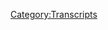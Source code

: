 {{Transcript
    | title         = [[486: September 27, 2020]]
    | caption       = [https://knowledgefight.libsyn.com/486-september-27-2020 Listen to this episode on Libsyn]
    | episodeNumber = [[486: September 27, 2020|486]]
    | length        = 01:16:01
}}

{{MessageBox
    | header     = Warning: Bot Generated Content
    | text       = This transcript was automatically generated by transcription software and likely contains many mistakes and misattributions. Please check the audio for definitive quotes, attribution, and context.
    | image      = N3yvass4myg91.webp
    | imagewidth = 50px
    | id         = warning
}}

{{TranscriptBlock
    | name      = Unknown Speaker
    | timestamp = 00:00:00.000
    | text      = I'm sick of them posing as if they're the good guys, saying we are the bad guys, knowledge
}}

{{TranscriptBlock
    | name      = Unknown Speaker
    | timestamp = 00:00:23.960
    | text      = fight.
}}

{{TranscriptBlock
    | name      = Unknown Speaker
    | timestamp = 00:00:24.960
    | text      = I'm sick of them posing as if they're the good guys, saying we are the bad guys, knowledge
}}

{{TranscriptBlock
    | name      = Unknown Speaker
    | timestamp = 00:00:30.600
    | text      = fight.
}}

{{TranscriptBlock
    | name      = Unknown Speaker
    | timestamp = 00:00:31.600
    | text      = Dan and Jordan, knowledge fight.
}}

{{TranscriptBlock
    | name      = Unknown Speaker
    | timestamp = 00:00:32.600
    | text      = We need money.
}}

{{TranscriptBlock
    | name      = Unknown Speaker
    | timestamp = 00:00:33.600
    | text      = Andy and Candace, Andy and Candace.
}}

{{TranscriptBlock
    | name      = Unknown Speaker
    | timestamp = 00:00:34.600
    | text      = Stop it.
}}

{{TranscriptBlock
    | name      = Unknown Speaker
    | timestamp = 00:00:35.600
    | text      = Andy and Candace, Andy and Candace.
}}

{{TranscriptBlock
    | name      = Unknown Speaker
    | timestamp = 00:00:36.600
    | text      = It's time to pray.
}}

{{TranscriptBlock
    | name      = Unknown Speaker
    | timestamp = 00:00:37.600
    | text      = Andy and Candace, you're on the air.
}}

{{TranscriptBlock
    | name      = Unknown Speaker
    | timestamp = 00:00:38.600
    | text      = Thanks for holding us.
}}

{{TranscriptBlock
    | name      = Unknown Speaker
    | timestamp = 00:00:39.600
    | text      = Hello, Alex.
}}

{{TranscriptBlock
    | name      = Unknown Speaker
    | timestamp = 00:00:40.600
    | text      = I'm a first-time caller.
}}

{{TranscriptBlock
    | name      = Unknown Speaker
    | timestamp = 00:00:41.600
    | text      = I'm a huge fan.
}}

{{TranscriptBlock
    | name      = Unknown Speaker
    | timestamp = 00:00:42.600
    | text      = I love your work.
}}

{{TranscriptBlock
    | name      = Unknown Speaker
    | timestamp = 00:00:43.600
    | text      = Knowledge fight.
}}

{{TranscriptBlock
    | name      = Unknown Speaker
    | timestamp = 00:00:44.600
    | text      = Knowledgefight.com.
}}

{{TranscriptBlock
    | name      = Unknown Speaker
    | timestamp = 00:00:58.520
    | text      = I love you.
}}

{{TranscriptBlock
    | name      = Unknown Speaker
    | timestamp = 00:00:59.520
    | text      = Hey, everybody.
}}

{{TranscriptBlock
    | name      = Unknown Speaker
    | timestamp = 00:01:00.520
    | text      = Welcome back to Knowledge Fight.
}}

{{TranscriptBlock
    | name      = Unknown Speaker
    | timestamp = 00:01:01.520
    | text      = I'm Dan.
}}

{{TranscriptBlock
    | name      = Unknown Speaker
    | timestamp = 00:01:02.520
    | text      = I'm Jordan.
}}

{{TranscriptBlock
    | name      = Unknown Speaker
    | timestamp = 00:01:03.520
    | text      = We're cool dudes.
}}

{{TranscriptBlock
    | name      = Unknown Speaker
    | timestamp = 00:01:04.519
    | text      = Let's sit around, drink novelty beverages, and talk a little bit about Alex Jones.
}}

{{TranscriptBlock
    | name      = Unknown Speaker
    | timestamp = 00:01:05.519
    | text      = Oh, indeed we are, Dan.
}}

{{TranscriptBlock
    | name      = Unknown Speaker
    | timestamp = 00:01:07.000
    | text      = Yes.
}}

{{TranscriptBlock
    | name      = Unknown Speaker
    | timestamp = 00:01:08.000
    | text      = Yes, Jordan.
}}

{{TranscriptBlock
    | name      = Unknown Speaker
    | timestamp = 00:01:09.000
    | text      = Dan?
}}

{{TranscriptBlock
    | name      = Unknown Speaker
    | timestamp = 00:01:10.000
    | text      = Jordan.
}}

{{TranscriptBlock
    | name      = Unknown Speaker
    | timestamp = 00:01:11.000
    | text      = Quick question for you.
}}

{{TranscriptBlock
    | name      = Unknown Speaker
    | timestamp = 00:01:12.000
    | text      = What's up?
}}

{{TranscriptBlock
    | name      = Unknown Speaker
    | timestamp = 00:01:13.000
    | text      = What's your bright spot today?
}}

{{TranscriptBlock
    | name      = Unknown Speaker
    | timestamp = 00:01:14.000
    | text      = I mean, hey, look.
}}

{{TranscriptBlock
    | name      = Unknown Speaker
    | timestamp = 00:01:15.000
    | text      = Everyone's tired of plant stuff, but my cucumber.
}}

{{TranscriptBlock
    | name      = Unknown Speaker
    | timestamp = 00:01:18.640
    | text      = Are they?
}}

{{TranscriptBlock
    | name      = Unknown Speaker
    | timestamp = 00:01:19.640
    | text      = Has anybody said they're tired of plant stuff?
}}

{{TranscriptBlock
    | name      = Unknown Speaker
    | timestamp = 00:01:20.640
    | text      = No.
}}

{{TranscriptBlock
    | name      = Unknown Speaker
    | timestamp = 00:01:21.640
    | text      = I'm just projecting.
}}

{{TranscriptBlock
    | name      = Unknown Speaker
    | timestamp = 00:01:22.640
    | text      = Oh, okay.
}}

{{TranscriptBlock
    | name      = Unknown Speaker
    | timestamp = 00:01:23.640
    | text      = That's fair.
}}

{{TranscriptBlock
    | name      = Unknown Speaker
    | timestamp = 00:01:24.640
    | text      = But my cucumber plant finally gave me a fruit.
}}

{{TranscriptBlock
    | name      = Unknown Speaker
    | timestamp = 00:01:25.640
    | text      = I did.
}}

{{TranscriptBlock
    | name      = Unknown Speaker
    | timestamp = 00:01:26.640
    | text      = And I've finally been able to eat my first thing that was grown on one of my own plants,
}}

{{TranscriptBlock
    | name      = Unknown Speaker
    | timestamp = 00:01:31.900
    | text      = and it was exhilarating, it was overwhelming, and I kind of feel a little bit bummed out
}}

{{TranscriptBlock
    | name      = Unknown Speaker
    | timestamp = 00:01:38.319
    | text      = about it, because if it was something I actually really enjoyed, I might have cried.
}}

{{TranscriptBlock
    | name      = Unknown Speaker
    | timestamp = 00:01:41.799
    | text      = Sure, sure, sure.
}}

{{TranscriptBlock
    | name      = Unknown Speaker
    | timestamp = 00:01:42.799
    | text      = I might have cried if it was a really nice hot pepper, but instead it was a cucumber,
}}

{{TranscriptBlock
    | name      = Unknown Speaker
    | timestamp = 00:01:46.640
    | text      = which I'm wishy-washy on at best.
}}

{{TranscriptBlock
    | name      = Unknown Speaker
    | timestamp = 00:01:48.239
    | text      = Yeah, yeah, yeah.
}}

{{TranscriptBlock
    | name      = Unknown Speaker
    | timestamp = 00:01:49.239
    | text      = That's true.
}}

{{TranscriptBlock
    | name      = Unknown Speaker
    | timestamp = 00:01:50.239
    | text      = That's true.
}}

{{TranscriptBlock
    | name      = Unknown Speaker
    | timestamp = 00:01:51.239
    | text      = So it was emotionally overwhelming to have this thing that I've taken from seed to fruit,
}}

{{TranscriptBlock
    | name      = Unknown Speaker
    | timestamp = 00:01:56.219
    | text      = but then I'd also be like, even if it was a perfect cucumber, I don't know how excited
}}

{{TranscriptBlock
    | name      = Unknown Speaker
    | timestamp = 00:02:00.159
    | text      = I would be.
}}

{{TranscriptBlock
    | name      = Unknown Speaker
    | timestamp = 00:02:01.159
    | text      = It's just a cucumber.
}}

{{TranscriptBlock
    | name      = Unknown Speaker
    | timestamp = 00:02:02.159
    | text      = But it was still really cool.
}}

{{TranscriptBlock
    | name      = Unknown Speaker
    | timestamp = 00:02:03.920
    | text      = You know what you should do?
}}

{{TranscriptBlock
    | name      = Unknown Speaker
    | timestamp = 00:02:04.920
    | text      = You should take one of the cucumber slices and freeze dry it, and then frame it.
}}

{{TranscriptBlock
    | name      = Unknown Speaker
    | timestamp = 00:02:09.400
    | text      = Some people frame their first dollar that they made in business, that kind of thing.
}}

{{TranscriptBlock
    | name      = Unknown Speaker
    | timestamp = 00:02:13.060
    | text      = I think that's a great idea.
}}

{{TranscriptBlock
    | name      = Unknown Speaker
    | timestamp = 00:02:14.280
    | text      = I am, uh...
}}

{{TranscriptBlock
    | name      = Unknown Speaker
    | timestamp = 00:02:15.280
    | text      = There's no problem with that idea whatsoever.
}}

{{TranscriptBlock
    | name      = Unknown Speaker
    | timestamp = 00:02:17.280
    | text      = I feel like I might do that.
}}

{{TranscriptBlock
    | name      = Unknown Speaker
    | timestamp = 00:02:20.919
    | text      = I feel like I could be dangerously close to being tucked into doing that.
}}

{{TranscriptBlock
    | name      = Unknown Speaker
    | timestamp = 00:02:24.280
    | text      = Yeah, I mean, if it came off the tree a pickle, I think I'd be excited.
}}

{{TranscriptBlock
    | name      = Unknown Speaker
    | timestamp = 00:02:30.039
    | text      = I'd be more excited, but...
}}

{{TranscriptBlock
    | name      = Unknown Speaker
    | timestamp = 00:02:31.520
    | text      = I think that's probably true of the world, too.
}}

{{TranscriptBlock
    | name      = Unknown Speaker
    | timestamp = 00:02:34.000
    | text      = Yeah, yeah.
}}

{{TranscriptBlock
    | name      = Unknown Speaker
    | timestamp = 00:02:35.000
    | text      = So anyway, I mean, it's weird to be in a position where, like, I never thought any of this stuff
}}

{{TranscriptBlock
    | name      = Unknown Speaker
    | timestamp = 00:02:40.840
    | text      = would work out.
}}

{{TranscriptBlock
    | name      = Unknown Speaker
    | timestamp = 00:02:41.840
    | text      = Sure.
}}

{{TranscriptBlock
    | name      = Unknown Speaker
    | timestamp = 00:02:42.840
    | text      = Any of the plants that I've planted would actually get to a point where you could eat
}}

{{TranscriptBlock
    | name      = Unknown Speaker
    | timestamp = 00:02:44.840
    | text      = something.
}}

{{TranscriptBlock
    | name      = Unknown Speaker
    | timestamp = 00:02:45.840
    | text      = Right, right, right.
}}

{{TranscriptBlock
    | name      = Unknown Speaker
    | timestamp = 00:02:46.840
    | text      = And there's a lot more success than I expected, and that's really exciting.
}}

{{TranscriptBlock
    | name      = Unknown Speaker
    | timestamp = 00:02:49.680
    | text      = So that's a very big, bright spot for me.
}}

{{TranscriptBlock
    | name      = Unknown Speaker
    | timestamp = 00:02:51.319
    | text      = That is.
}}

{{TranscriptBlock
    | name      = Unknown Speaker
    | timestamp = 00:02:52.319
    | text      = That is.
}}

{{TranscriptBlock
    | name      = Unknown Speaker
    | timestamp = 00:02:53.319
    | text      = I took a bite, and it's actually very good.
}}

{{TranscriptBlock
    | name      = Unknown Speaker
    | timestamp = 00:02:54.319
    | text      = I forced you to eat a slice of my cucumber.
}}

{{TranscriptBlock
    | name      = Unknown Speaker
    | timestamp = 00:02:55.319
    | text      = You did not force me.
}}

{{TranscriptBlock
    | name      = Unknown Speaker
    | timestamp = 00:02:56.379
    | text      = You showed it to me, and I was like, oh, I'm excited to eat it.
}}

{{TranscriptBlock
    | name      = Unknown Speaker
    | timestamp = 00:02:59.199
    | text      = I would have.
}}

{{TranscriptBlock
    | name      = Unknown Speaker
    | timestamp = 00:03:00.199
    | text      = You are projecting art.
}}

{{TranscriptBlock
    | name      = Unknown Speaker
    | timestamp = 00:03:01.199
    | text      = I would have forced you.
}}

{{TranscriptBlock
    | name      = Unknown Speaker
    | timestamp = 00:03:02.199
    | text      = Wow, that's true.
}}

{{TranscriptBlock
    | name      = Unknown Speaker
    | timestamp = 00:03:03.199
    | text      = That's true.
}}

{{TranscriptBlock
    | name      = Unknown Speaker
    | timestamp = 00:03:04.199
    | text      = I was like, I'd love to eat it.
}}

{{TranscriptBlock
    | name      = Unknown Speaker
    | timestamp = 00:03:06.280
    | text      = You knew you were going to eat a slice of that cucumber.
}}

{{TranscriptBlock
    | name      = Unknown Speaker
    | timestamp = 00:03:08.280
    | text      = Inevitably, I was going to eat it, so I might as well enjoy it.
}}

{{TranscriptBlock
    | name      = Unknown Speaker
    | timestamp = 00:03:10.599
    | text      = So what's your bright spot?
}}

{{TranscriptBlock
    | name      = Unknown Speaker
    | timestamp = 00:03:12.080
    | text      = Was it my slice of cucumber?
}}

{{TranscriptBlock
    | name      = Unknown Speaker
    | timestamp = 00:03:13.919
    | text      = Dan, no.
}}

{{TranscriptBlock
    | name      = Unknown Speaker
    | timestamp = 00:03:14.919
    | text      = I know everybody's getting tired of tennis, or whatever it is.
}}

{{TranscriptBlock
    | name      = Unknown Speaker
    | timestamp = 00:03:19.759
    | text      = By everybody, I just mean you.
}}

{{TranscriptBlock
    | name      = Unknown Speaker
    | timestamp = 00:03:22.159
    | text      = True.
}}

{{TranscriptBlock
    | name      = Unknown Speaker
    | timestamp = 00:03:23.319
    | text      = But the French Open has begun today.
}}

{{TranscriptBlock
    | name      = Unknown Speaker
    | timestamp = 00:03:26.080
    | text      = And also my beloved Cubs clinched post-season birth yesterday.
}}

{{TranscriptBlock
    | name      = Unknown Speaker
    | timestamp = 00:03:30.120
    | text      = Go Cubs, go.
}}

{{TranscriptBlock
    | name      = Unknown Speaker
    | timestamp = 00:03:31.360
    | text      = One against the Sox today, last game of the season.
}}

{{TranscriptBlock
    | name      = Unknown Speaker
    | timestamp = 00:03:34.639
    | text      = Wasn't it abbreviated?
}}

{{TranscriptBlock
    | name      = Unknown Speaker
    | timestamp = 00:03:35.639
    | text      = Wasn't it abbreviated in season?
}}

{{TranscriptBlock
    | name      = Unknown Speaker
    | timestamp = 00:03:36.639
    | text      = Oh, it was incredibly abbreviated.
}}

{{TranscriptBlock
    | name      = Unknown Speaker
    | timestamp = 00:03:37.639
    | text      = It was 60 games.
}}

{{TranscriptBlock
    | name      = Unknown Speaker
    | timestamp = 00:03:38.639
    | text      = It felt like it was.
}}

{{TranscriptBlock
    | name      = Unknown Speaker
    | timestamp = 00:03:39.639
    | text      = Oh, OK.
}}

{{TranscriptBlock
    | name      = Unknown Speaker
    | timestamp = 00:03:40.639
    | text      = Yeah, yeah, yeah.
}}

{{TranscriptBlock
    | name      = Unknown Speaker
    | timestamp = 00:03:41.639
    | text      = That's 100 fewer than normal.
}}

{{TranscriptBlock
    | name      = Unknown Speaker
    | timestamp = 00:03:42.639
    | text      = Yeah, yeah.
}}

{{TranscriptBlock
    | name      = Unknown Speaker
    | timestamp = 00:03:43.639
    | text      = I felt like it went real fast.
}}

{{TranscriptBlock
    | name      = Unknown Speaker
    | timestamp = 00:03:44.639
    | text      = Yeah.
}}

{{TranscriptBlock
    | name      = Unknown Speaker
    | timestamp = 00:03:45.639
    | text      = Isn't that funny how baseball is?
}}

{{TranscriptBlock
    | name      = Unknown Speaker
    | timestamp = 00:03:47.319
    | text      = 60 games is almost an NBA season, a full season.
}}

{{TranscriptBlock
    | name      = Unknown Speaker
    | timestamp = 00:03:51.360
    | text      = And in baseball, you're like, Jesus, it's over already?
}}

{{TranscriptBlock
    | name      = Unknown Speaker
    | timestamp = 00:03:53.400
    | text      = I think we learned an important lesson, and that is that the season is far too fucking
}}

{{TranscriptBlock
    | name      = Unknown Speaker
    | timestamp = 00:03:57.120
    | text      = long.
}}

{{TranscriptBlock
    | name      = Unknown Speaker
    | timestamp = 00:03:58.120
    | text      = Way too long?
}}

{{TranscriptBlock
    | name      = Unknown Speaker
    | timestamp = 00:03:59.120
    | text      = We learned a lot in baseball, and we shouldn't do that.
}}

{{TranscriptBlock
    | name      = Unknown Speaker
    | timestamp = 00:04:01.759
    | text      = Well, you're wrong on one count.
}}

{{TranscriptBlock
    | name      = Unknown Speaker
    | timestamp = 00:04:04.080
    | text      = What?
}}

{{TranscriptBlock
    | name      = Unknown Speaker
    | timestamp = 00:04:05.080
    | text      = That we shouldn't do that?
}}

{{TranscriptBlock
    | name      = Unknown Speaker
    | timestamp = 00:04:06.080
    | text      = Exactly.
}}

{{TranscriptBlock
    | name      = Unknown Speaker
    | timestamp = 00:04:07.080
    | text      = But it is too long.
}}

{{TranscriptBlock
    | name      = Unknown Speaker
    | timestamp = 00:04:08.080
    | text      = It is too long.
}}

{{TranscriptBlock
    | name      = Unknown Speaker
    | timestamp = 00:04:09.080
    | text      = Yeah.
}}

{{TranscriptBlock
    | name      = Unknown Speaker
    | timestamp = 00:04:10.080
    | text      = No reasonable person would say otherwise.
}}

{{TranscriptBlock
    | name      = Unknown Speaker
    | timestamp = 00:04:11.080
    | text      = Well, congratulations to your Cubbies.
}}

{{TranscriptBlock
    | name      = Unknown Speaker
    | timestamp = 00:04:12.080
    | text      = Yes.
}}

{{TranscriptBlock
    | name      = Unknown Speaker
    | timestamp = 00:04:13.080
    | text      = And very excited for you to watch more tennis.
}}

{{TranscriptBlock
    | name      = Unknown Speaker
    | timestamp = 00:04:14.240
    | text      = Two weeks, and then Rafa will have another French Open, tying Federer for the most majors
}}

{{TranscriptBlock
    | name      = Unknown Speaker
    | timestamp = 00:04:19.639
    | text      = ever won.
}}

{{TranscriptBlock
    | name      = Unknown Speaker
    | timestamp = 00:04:20.639
    | text      = Neither of them can hold a candle to my boy Agassiz.
}}

{{TranscriptBlock
    | name      = Unknown Speaker
    | timestamp = 00:04:22.800
    | text      = How dare you?
}}

{{TranscriptBlock
    | name      = Unknown Speaker
    | timestamp = 00:04:24.199
    | text      = How dare you with your glued-on wig?
}}

{{TranscriptBlock
    | name      = Unknown Speaker
    | timestamp = 00:04:27.040
    | text      = I don't know anything about him except it's a name that I remember from when I was younger.
}}

{{TranscriptBlock
    | name      = Unknown Speaker
    | timestamp = 00:04:30.879
    | text      = I hope he's not a monster.
}}

{{TranscriptBlock
    | name      = Unknown Speaker
    | timestamp = 00:04:32.199
    | text      = No, he's great.
}}

{{TranscriptBlock
    | name      = Unknown Speaker
    | timestamp = 00:04:33.199
    | text      = Okay.
}}

{{TranscriptBlock
    | name      = Unknown Speaker
    | timestamp = 00:04:34.199
    | text      = He's very good.
}}

{{TranscriptBlock
    | name      = Unknown Speaker
    | timestamp = 00:04:35.199
    | text      = It's a relief.
}}

{{TranscriptBlock
    | name      = Unknown Speaker
    | timestamp = 00:04:36.199
    | text      = No, it's all right.
}}

{{TranscriptBlock
    | name      = Unknown Speaker
    | timestamp = 00:04:37.199
    | text      = So, Jordan, today, speaking of monsters, we're going to be talking about the September 27th,
}}

{{TranscriptBlock
    | name      = Unknown Speaker
    | timestamp = 00:04:40.120
    | text      = 2020 episode of the Alex Jones show.
}}

{{TranscriptBlock
    | name      = Unknown Speaker
    | timestamp = 00:04:42.199
    | text      = I'm Dan, this is Alex Jones.
}}

{{TranscriptBlock
    | name      = Unknown Speaker
    | timestamp = 00:04:43.839
    | text      = God damn it.
}}

{{TranscriptBlock
    | name      = Unknown Speaker
    | timestamp = 00:04:44.839
    | text      = Wait, 2020?
}}

{{TranscriptBlock
    | name      = Unknown Speaker
    | timestamp = 00:04:45.839
    | text      = I fucked up.
}}

{{TranscriptBlock
    | name      = Unknown Speaker
    | timestamp = 00:04:46.839
    | text      = Did you say god damn it's Alex Jones?
}}

{{TranscriptBlock
    | name      = Unknown Speaker
    | timestamp = 00:04:49.360
    | text      = Yep.
}}

{{TranscriptBlock
    | name      = Unknown Speaker
    | timestamp = 00:04:50.360
    | text      = Anyway, it's an interesting time.
}}

{{TranscriptBlock
    | name      = Unknown Speaker
    | timestamp = 00:04:54.160
    | text      = And what I wanted to do for this episode was talk about anything except Alex Jones.
}}

{{TranscriptBlock
    | name      = Unknown Speaker
    | timestamp = 00:04:58.560
    | text      = However, the present day required that we discuss things because-
}}

{{TranscriptBlock
    | name      = Unknown Speaker
    | timestamp = 00:05:01.959
    | text      = Why?
}}

{{TranscriptBlock
    | name      = Unknown Speaker
    | timestamp = 00:05:02.959
    | text      = Did anything new happen?
}}

{{TranscriptBlock
    | name      = Unknown Speaker
    | timestamp = 00:05:03.959
    | text      = Yeah.
}}

{{TranscriptBlock
    | name      = Unknown Speaker
    | timestamp = 00:05:04.959
    | text      = At the end of last week, Trump announced his pick for the Supreme Court, which was of course
}}

{{TranscriptBlock
    | name      = Unknown Speaker
    | timestamp = 00:05:10.519
    | text      = Amy Coney Barrett.
}}

{{TranscriptBlock
    | name      = Unknown Speaker
    | timestamp = 00:05:11.519
    | text      = That's great.
}}

{{TranscriptBlock
    | name      = Unknown Speaker
    | timestamp = 00:05:12.519
    | text      = And I thought that we needed to find out what Alex's response to this was, because immediately
}}

{{TranscriptBlock
    | name      = Unknown Speaker
    | timestamp = 00:05:17.639
    | text      = when Ginsburg passed away, Alex said that the inside scoop was that Coney Barrett was
}}

{{TranscriptBlock
    | name      = Unknown Speaker
    | timestamp = 00:05:24.319
    | text      = the choice.
}}

{{TranscriptBlock
    | name      = Unknown Speaker
    | timestamp = 00:05:25.319
    | text      = Totally.
}}

{{TranscriptBlock
    | name      = Unknown Speaker
    | timestamp = 00:05:26.319
    | text      = She was the choice and Alex was excited about this.
}}

{{TranscriptBlock
    | name      = Unknown Speaker
    | timestamp = 00:05:28.199
    | text      = Of course.
}}

{{TranscriptBlock
    | name      = Unknown Speaker
    | timestamp = 00:05:29.199
    | text      = Then he started to talk to Robert Barnes, his former lawyer and noted weirdo.
}}

{{TranscriptBlock
    | name      = Unknown Speaker
    | timestamp = 00:05:34.000
    | text      = And Barnes was coming in with some real hot mess talk about Barrett, saying that she was
}}

{{TranscriptBlock
    | name      = Unknown Speaker
    | timestamp = 00:05:41.040
    | text      = going to let the pope decide the Supreme Court.
}}

{{TranscriptBlock
    | name      = Unknown Speaker
    | timestamp = 00:05:44.240
    | text      = They decided that she was the worst pick possible.
}}

{{TranscriptBlock
    | name      = Unknown Speaker
    | timestamp = 00:05:46.720
    | text      = Of course.
}}

{{TranscriptBlock
    | name      = Unknown Speaker
    | timestamp = 00:05:47.720
    | text      = She was basically an authoritarian weirdo.
}}

{{TranscriptBlock
    | name      = Unknown Speaker
    | timestamp = 00:05:49.560
    | text      = You got it.
}}

{{TranscriptBlock
    | name      = Unknown Speaker
    | timestamp = 00:05:50.560
    | text      = And that Barbara Lagoa was the choice that Trump should make.
}}

{{TranscriptBlock
    | name      = Unknown Speaker
    | timestamp = 00:05:53.959
    | text      = Sure.
}}

{{TranscriptBlock
    | name      = Unknown Speaker
    | timestamp = 00:05:54.959
    | text      = Barnes pitched Lagoa as somebody who would give him basically a win in Florida.
}}

{{TranscriptBlock
    | name      = Unknown Speaker
    | timestamp = 00:06:00.360
    | text      = Right.
}}

{{TranscriptBlock
    | name      = Unknown Speaker
    | timestamp = 00:06:01.360
    | text      = Was a perfect choice, very conservative, doesn't have a lot of the baggage that Barrett may
}}

{{TranscriptBlock
    | name      = Unknown Speaker
    | timestamp = 00:06:06.240
    | text      = have.
}}

{{TranscriptBlock
    | name      = Unknown Speaker
    | timestamp = 00:06:07.240
    | text      = Do you mean like being in a cult?
}}

{{TranscriptBlock
    | name      = Unknown Speaker
    | timestamp = 00:06:08.680
    | text      = Well, they wouldn't put it that way.
}}

{{TranscriptBlock
    | name      = Unknown Speaker
    | timestamp = 00:06:10.639
    | text      = Surprise.
}}

{{TranscriptBlock
    | name      = Unknown Speaker
    | timestamp = 00:06:11.639
    | text      = You might, as a former cult member, and that's your prerogative.
}}

{{TranscriptBlock
    | name      = Unknown Speaker
    | timestamp = 00:06:15.120
    | text      = It's a little bit there.
}}

{{TranscriptBlock
    | name      = Unknown Speaker
    | timestamp = 00:06:17.480
    | text      = And so, you know, they were really anti-Barrett in the days prior to Barrett's nomination.
}}

{{TranscriptBlock
    | name      = Unknown Speaker
    | timestamp = 00:06:25.120
    | text      = They were really pushing for Lagoa and, boy, it didn't work out.
}}

{{TranscriptBlock
    | name      = Unknown Speaker
    | timestamp = 00:06:29.759
    | text      = Yeah, they accidentally tapped into the reality of evangelical Christians, which is that they
}}

{{TranscriptBlock
    | name      = Unknown Speaker
    | timestamp = 00:06:33.779
    | text      = hate Catholics.
}}

{{TranscriptBlock
    | name      = Unknown Speaker
    | timestamp = 00:06:35.199
    | text      = Somehow this is getting lost in all of this rah rah, how dare you criticize Catholicism.
}}

{{TranscriptBlock
    | name      = Unknown Speaker
    | timestamp = 00:06:41.480
    | text      = This shan't be analyzed by Alex, so we will leave it aside for now.
}}

{{TranscriptBlock
    | name      = Unknown Speaker
    | timestamp = 00:06:46.319
    | text      = Of course.
}}

{{TranscriptBlock
    | name      = Unknown Speaker
    | timestamp = 00:06:47.319
    | text      = But one thing I thought was really interesting was, like, okay, so that announcement came,
}}

{{TranscriptBlock
    | name      = Unknown Speaker
    | timestamp = 00:06:51.720
    | text      = and so Saturday, Alex usually, whenever there's big news, will have a Saturday episode.
}}

{{TranscriptBlock
    | name      = Unknown Speaker
    | timestamp = 00:06:55.480
    | text      = Right, right.
}}

{{TranscriptBlock
    | name      = Unknown Speaker
    | timestamp = 00:06:56.480
    | text      = He didn't have a Saturday episode, so we had to wait until Sunday, so we're recording this
}}

{{TranscriptBlock
    | name      = Unknown Speaker
    | timestamp = 00:06:59.759
    | text      = fairly late, and so we could see what his Sunday reaction would be to the announcement
}}

{{TranscriptBlock
    | name      = Unknown Speaker
    | timestamp = 00:07:05.680
    | text      = of Trump.
}}

{{TranscriptBlock
    | name      = Unknown Speaker
    | timestamp = 00:07:06.680
    | text      = Loves it.
}}

{{TranscriptBlock
    | name      = Unknown Speaker
    | timestamp = 00:07:07.680
    | text      = He's been nominating somebody that he and his buddy Barnes, who he respects greatly
}}

{{TranscriptBlock
    | name      = Unknown Speaker
    | timestamp = 00:07:12.959
    | text      = and is a great constitutional lawyer.
}}

{{TranscriptBlock
    | name      = Unknown Speaker
    | timestamp = 00:07:15.199
    | text      = The two of them have almost daily been talking about how it would be a huge mistake to nominate
}}

{{TranscriptBlock
    | name      = Unknown Speaker
    | timestamp = 00:07:21.319
    | text      = Barrett.
}}

{{TranscriptBlock
    | name      = Unknown Speaker
    | timestamp = 00:07:22.319
    | text      = Yeah.
}}

{{TranscriptBlock
    | name      = Unknown Speaker
    | timestamp = 00:07:23.319
    | text      = She sucks.
}}

{{TranscriptBlock
    | name      = Unknown Speaker
    | timestamp = 00:07:24.319
    | text      = She's a choice of the Federalist Society, and there are a bunch of monsters on the right.
}}

{{TranscriptBlock
    | name      = Unknown Speaker
    | timestamp = 00:07:29.819
    | text      = So I was really curious, how is this going to play?
}}

{{TranscriptBlock
    | name      = Unknown Speaker
    | timestamp = 00:07:32.160
    | text      = It seems like now that Barrett is the choice, it seems like it's going to be tough to justify,
}}

{{TranscriptBlock
    | name      = Unknown Speaker
    | timestamp = 00:07:39.480
    | text      = so we're going to see how it goes.
}}

{{TranscriptBlock
    | name      = Unknown Speaker
    | timestamp = 00:07:40.480
    | text      = I think you're wrong.
}}

{{TranscriptBlock
    | name      = Unknown Speaker
    | timestamp = 00:07:41.959
    | text      = Well, I think they might have to stoop to some levels that you might not expect.
}}

{{TranscriptBlock
    | name      = Unknown Speaker
    | timestamp = 00:07:46.000
    | text      = Okay, okay.
}}

{{TranscriptBlock
    | name      = Unknown Speaker
    | timestamp = 00:07:47.000
    | text      = That's sad.
}}

{{TranscriptBlock
    | name      = Unknown Speaker
    | timestamp = 00:07:48.000
    | text      = But I was curious to see how it was going to play out, and that's why we are doing this
}}

{{TranscriptBlock
    | name      = Unknown Speaker
    | timestamp = 00:07:52.240
    | text      = episode kind of late.
}}

{{TranscriptBlock
    | name      = Unknown Speaker
    | timestamp = 00:07:53.240
    | text      = Sure, sure.
}}

{{TranscriptBlock
    | name      = Unknown Speaker
    | timestamp = 00:07:54.240
    | text      = A little down to the wire, but I think it may be worth it.
}}

{{TranscriptBlock
    | name      = Unknown Speaker
    | timestamp = 00:07:58.240
    | text      = Let's do it.
}}

{{TranscriptBlock
    | name      = Unknown Speaker
    | timestamp = 00:07:59.240
    | text      = Before we get down to business on that, Jordan, let's take a little moment to say thank you
}}

{{TranscriptBlock
    | name      = Unknown Speaker
    | timestamp = 00:08:03.199
    | text      = to some folks who have signed up and are supporting the show.
}}

{{TranscriptBlock
    | name      = Unknown Speaker
    | timestamp = 00:08:05.199
    | text      = Oh, that's a great idea.
}}

{{TranscriptBlock
    | name      = Unknown Speaker
    | timestamp = 00:08:06.199
    | text      = So first, Pascetti Western, thank you so much, you're now a policy wonk.
}}

{{TranscriptBlock
    | name      = Unknown Speaker
    | timestamp = 00:08:08.920
    | text      = I'm a policy wonk.
}}

{{TranscriptBlock
    | name      = Unknown Speaker
    | timestamp = 00:08:09.920
    | text      = Thanks, Pascetti!
}}

{{TranscriptBlock
    | name      = Unknown Speaker
    | timestamp = 00:08:10.920
    | text      = Thank you.
}}

{{TranscriptBlock
    | name      = Unknown Speaker
    | timestamp = 00:08:11.920
    | text      = Next, Sawyer, thank you so much, you're now a policy wonk.
}}

{{TranscriptBlock
    | name      = Unknown Speaker
    | timestamp = 00:08:13.800
    | text      = I'm a policy wonk.
}}

{{TranscriptBlock
    | name      = Unknown Speaker
    | timestamp = 00:08:14.800
    | text      = Thank you very much, Sawyer.
}}

{{TranscriptBlock
    | name      = Unknown Speaker
    | timestamp = 00:08:15.800
    | text      = I hope it's not the character from Lost who I don't like.
}}

{{TranscriptBlock
    | name      = Unknown Speaker
    | timestamp = 00:08:18.639
    | text      = No, it's got to be him.
}}

{{TranscriptBlock
    | name      = Unknown Speaker
    | timestamp = 00:08:19.920
    | text      = Barrett told you about how much I don't like Sawyer?
}}

{{TranscriptBlock
    | name      = Unknown Speaker
    | timestamp = 00:08:21.720
    | text      = Uh, yes you have, but I think we were drunk one night, and you made me watch the first
}}

{{TranscriptBlock
    | name      = Unknown Speaker
    | timestamp = 00:08:26.639
    | text      = episode of Lost, and the whole time you fucking shit all over the show you love.
}}

{{TranscriptBlock
    | name      = Unknown Speaker
    | timestamp = 00:08:34.279
    | text      = Well, I don't like a number of characters on it.
}}

{{TranscriptBlock
    | name      = Unknown Speaker
    | timestamp = 00:08:38.799
    | text      = A lot of the characters suck, the Sawyer among them, but this Sawyer donated to the show
}}

{{TranscriptBlock
    | name      = Unknown Speaker
    | timestamp = 00:08:42.960
    | text      = is not a fictional character, and is wonderful, so thank you very much.
}}

{{TranscriptBlock
    | name      = Unknown Speaker
    | timestamp = 00:08:46.360
    | text      = Next, Andy Jay, thank you so much, you're now a policy wonk.
}}

{{TranscriptBlock
    | name      = Unknown Speaker
    | timestamp = 00:08:48.639
    | text      = I'm a policy wonk.
}}

{{TranscriptBlock
    | name      = Unknown Speaker
    | timestamp = 00:08:49.639
    | text      = Thank you, Andy!
}}

{{TranscriptBlock
    | name      = Unknown Speaker
    | timestamp = 00:08:50.639
    | text      = Thank you!
}}

{{TranscriptBlock
    | name      = Unknown Speaker
    | timestamp = 00:08:51.639
    | text      = Next, George Soros, Antifa Slush Fund, thank you so much, you're now a policy wonk.
}}

{{TranscriptBlock
    | name      = Unknown Speaker
    | timestamp = 00:08:54.639
    | text      = I'm a policy wonk.
}}

{{TranscriptBlock
    | name      = Unknown Speaker
    | timestamp = 00:08:55.639
    | text      = Thank you very much, GSASF.
}}

{{TranscriptBlock
    | name      = Unknown Speaker
    | timestamp = 00:08:56.639
    | text      = Yep, you got it.
}}

{{TranscriptBlock
    | name      = Unknown Speaker
    | timestamp = 00:08:57.639
    | text      = Next, Kmart, thank you so much, you're now a policy wonk.
}}

{{TranscriptBlock
    | name      = Unknown Speaker
    | timestamp = 00:09:04.000
    | text      = I assure you, it is not the Kmart, this is not sponsored by Kmart.
}}

{{TranscriptBlock
    | name      = Unknown Speaker
    | timestamp = 00:09:10.960
    | text      = That would be a surprising move for an ad agency, it's just like, here's our trick,
}}

{{TranscriptBlock
    | name      = Unknown Speaker
    | timestamp = 00:09:16.720
    | text      = we've got one show where they will call out your name no matter fucking what.
}}

{{TranscriptBlock
    | name      = Unknown Speaker
    | timestamp = 00:09:21.879
    | text      = And that's cut rate for an ad.
}}

{{TranscriptBlock
    | name      = Unknown Speaker
    | timestamp = 00:09:25.039
    | text      = If this were Kmart, that would be genius.
}}

{{TranscriptBlock
    | name      = Unknown Speaker
    | timestamp = 00:09:27.240
    | text      = We have discovered a real problem here, and this is called arbitrage.
}}

{{TranscriptBlock
    | name      = Unknown Speaker
    | timestamp = 00:09:32.080
    | text      = There are so many problems with the way that we do this.
}}

{{TranscriptBlock
    | name      = Unknown Speaker
    | timestamp = 00:09:35.480
    | text      = This is the stupidest thing in the world.
}}

{{TranscriptBlock
    | name      = Unknown Speaker
    | timestamp = 00:09:37.320
    | text      = We are not good.
}}

{{TranscriptBlock
    | name      = Unknown Speaker
    | timestamp = 00:09:38.320
    | text      = No.
}}

{{TranscriptBlock
    | name      = Unknown Speaker
    | timestamp = 00:09:39.320
    | text      = We're operating as if we're a podcast where no one's listening, because we are still thinking
}}

{{TranscriptBlock
    | name      = Unknown Speaker
    | timestamp = 00:09:45.639
    | text      = that's the case, because that was the case, and we haven't updated how we do this.
}}

{{TranscriptBlock
    | name      = Unknown Speaker
    | timestamp = 00:09:51.279
    | text      = Why would we?
}}

{{TranscriptBlock
    | name      = Unknown Speaker
    | timestamp = 00:09:52.279
    | text      = Oh god.
}}

{{TranscriptBlock
    | name      = Unknown Speaker
    | timestamp = 00:09:53.279
    | text      = No, I'm part of an old-fashioned store, we've been doing it this way since 1974.
}}

{{TranscriptBlock
    | name      = Unknown Speaker
    | timestamp = 00:09:57.720
    | text      = It causes me a lot of headaches.
}}

{{TranscriptBlock
    | name      = Unknown Speaker
    | timestamp = 00:10:00.559
    | text      = So thanks, Kmart.
}}

{{TranscriptBlock
    | name      = Unknown Speaker
    | timestamp = 00:10:01.559
    | text      = Yes, thank you.
}}

{{TranscriptBlock
    | name      = Unknown Speaker
    | timestamp = 00:10:02.559
    | text      = Next, Obadiah H, thank you so much, you're now a policy wonk.
}}

{{TranscriptBlock
    | name      = Unknown Speaker
    | timestamp = 00:10:06.159
    | text      = I'm a policy wonk.
}}

{{TranscriptBlock
    | name      = Unknown Speaker
    | timestamp = 00:10:07.159
    | text      = Thank you, Obadiah!
}}

{{TranscriptBlock
    | name      = Unknown Speaker
    | timestamp = 00:10:08.159
    | text      = Thank you.
}}

{{TranscriptBlock
    | name      = Unknown Speaker
    | timestamp = 00:10:09.159
    | text      = And finally, I'd like to say thank you to a couple of folks who signed up on elevated
}}

{{TranscriptBlock
    | name      = Unknown Speaker
    | timestamp = 00:10:12.200
    | text      = love, we appreciate that very much.
}}

{{TranscriptBlock
    | name      = Unknown Speaker
    | timestamp = 00:10:13.840
    | text      = So first, Frank L, thank you so much, you are now a technocrat.
}}

{{TranscriptBlock
    | name      = Unknown Speaker
    | timestamp = 00:10:17.159
    | text      = Patrick B, thank you so much, you are now a technocrat.
}}

{{TranscriptBlock
    | name      = Unknown Speaker
    | timestamp = 00:10:20.200
    | text      = And Josh B, thank you so much, you are now a technocrat.
}}

{{TranscriptBlock
    | name      = Unknown Speaker
    | timestamp = 00:10:23.279
    | text      = I'm a policy wonk.
}}

{{TranscriptBlock
    | name      = Unknown Speaker
    | timestamp = 00:10:24.279
    | text      = Crikey, mate, that's fantastic, have yourself a brew.
}}

{{TranscriptBlock
    | name      = Unknown Speaker
    | timestamp = 00:10:27.279
    | text      = How's your 401k doing, bro?
}}

{{TranscriptBlock
    | name      = Unknown Speaker
    | timestamp = 00:10:28.879
    | text      = Alright, we gotta go full tilt boogie on this, Watson, alright?
}}

{{TranscriptBlock
    | name      = Unknown Speaker
    | timestamp = 00:10:31.519
    | text      = Let's just get down to business.
}}

{{TranscriptBlock
    | name      = Unknown Speaker
    | timestamp = 00:10:33.120
    | text      = We ain't making that money off that heroin.
}}

{{TranscriptBlock
    | name      = Unknown Speaker
    | timestamp = 00:10:35.200
    | text      = Why you pimps so good?
}}

{{TranscriptBlock
    | name      = Unknown Speaker
    | timestamp = 00:10:37.120
    | text      = My neck is freakishly large.
}}

{{TranscriptBlock
    | name      = Unknown Speaker
    | timestamp = 00:10:38.759
    | text      = I declare info war on you.
}}

{{TranscriptBlock
    | name      = Unknown Speaker
    | timestamp = 00:10:41.600
    | text      = Thank you so much, Frank, thank you so much, Patrick, and thank you so much, Josh.
}}

{{TranscriptBlock
    | name      = Unknown Speaker
    | timestamp = 00:10:44.279
    | text      = Yes, thank you very much to all of you.
}}

{{TranscriptBlock
    | name      = Unknown Speaker
    | timestamp = 00:10:45.759
    | text      = If you're out there listening and you're thinking, hey, I enjoy this show, I'd like to support
}}

{{TranscriptBlock
    | name      = Unknown Speaker
    | timestamp = 00:10:48.240
    | text      = these gents, too, you can do that by going to our website, knowledgefight.com, clicking
}}

{{TranscriptBlock
    | name      = Unknown Speaker
    | timestamp = 00:10:51.200
    | text      = the button that says support the show, or...
}}

{{TranscriptBlock
    | name      = Unknown Speaker
    | timestamp = 00:10:53.960
    | text      = Or what you could do is...
}}

{{TranscriptBlock
    | name      = Unknown Speaker
    | timestamp = 00:10:56.600
    | text      = I see your eyes looking around my desk for anything.
}}

{{TranscriptBlock
    | name      = Unknown Speaker
    | timestamp = 00:10:59.919
    | text      = No, I'm not looking at your desk, I'm looking in my mind to see if there's anything rolling
}}

{{TranscriptBlock
    | name      = Unknown Speaker
    | timestamp = 00:11:04.500
    | text      = around in there, and all I can think is, what you can do is be browbeaten by the administration
}}

{{TranscriptBlock
    | name      = Unknown Speaker
    | timestamp = 00:11:10.659
    | text      = of your school into doing absolutely nothing until you're late.
}}

{{TranscriptBlock
    | name      = Unknown Speaker
    | timestamp = 00:11:14.200
    | text      = Wait, is that like me?
}}

{{TranscriptBlock
    | name      = Unknown Speaker
    | timestamp = 00:11:15.200
    | text      = No, this is like my partner is dealing with the fucking...
}}

{{TranscriptBlock
    | name      = Unknown Speaker
    | timestamp = 00:11:18.320
    | text      = I thought I was the metaphorical administration of your school that was browbeaten you into
}}

{{TranscriptBlock
    | name      = Unknown Speaker
    | timestamp = 00:11:22.200
    | text      = doing this bit.
}}

{{TranscriptBlock
    | name      = Unknown Speaker
    | timestamp = 00:11:23.200
    | text      = No, no, no, no, no, not at all.
}}

{{TranscriptBlock
    | name      = Unknown Speaker
    | timestamp = 00:11:24.919
    | text      = Normally I fucking pull this off perfectly every time.
}}

{{TranscriptBlock
    | name      = Unknown Speaker
    | timestamp = 00:11:27.879
    | text      = Oh, yeah, absolutely.
}}

{{TranscriptBlock
    | name      = Unknown Speaker
    | timestamp = 00:11:28.879
    | text      = Absolutely.
}}

{{TranscriptBlock
    | name      = Unknown Speaker
    | timestamp = 00:11:29.879
    | text      = Anyways...
}}

{{TranscriptBlock
    | name      = Unknown Speaker
    | timestamp = 00:11:30.879
    | text      = And with your supportive partner in the scene, right here, who thinks nothing but the best
}}

{{TranscriptBlock
    | name      = Unknown Speaker
    | timestamp = 00:11:36.639
    | text      = of how you choose to do this.
}}

{{TranscriptBlock
    | name      = Unknown Speaker
    | timestamp = 00:11:38.279
    | text      = Yeah, I really like the old no butt improv style.
}}

{{TranscriptBlock
    | name      = Unknown Speaker
    | timestamp = 00:11:42.799
    | text      = That look in your eye is like a nightmare on an improv stage.
}}

{{TranscriptBlock
    | name      = Unknown Speaker
    | timestamp = 00:11:47.240
    | text      = That look in your eye was, oh no.
}}

{{TranscriptBlock
    | name      = Unknown Speaker
    | timestamp = 00:11:51.600
    | text      = I was just overwhelmed with all of the tears, just the tears.
}}

{{TranscriptBlock
    | name      = Unknown Speaker
    | timestamp = 00:11:56.200
    | text      = I do this every time, every episode now.
}}

{{TranscriptBlock
    | name      = Unknown Speaker
    | timestamp = 00:11:59.159
    | text      = I tell you, or...
}}

{{TranscriptBlock
    | name      = Unknown Speaker
    | timestamp = 00:12:00.720
    | text      = Oh, do you want me to try and not improv it?
}}

{{TranscriptBlock
    | name      = Unknown Speaker
    | timestamp = 00:12:03.320
    | text      = Do you want me to plan in advance and make it real disingenuous?
}}

{{TranscriptBlock
    | name      = Unknown Speaker
    | timestamp = 00:12:06.679
    | text      = I would like it to be, I mean, I would assume by this point it would be less of a surprise
}}

{{TranscriptBlock
    | name      = Unknown Speaker
    | timestamp = 00:12:11.399
    | text      = for you.
}}

{{TranscriptBlock
    | name      = Unknown Speaker
    | timestamp = 00:12:13.080
    | text      = I don't want you to necessarily script something out.
}}

{{TranscriptBlock
    | name      = Unknown Speaker
    | timestamp = 00:12:16.360
    | text      = That's not what I'm asking.
}}

{{TranscriptBlock
    | name      = Unknown Speaker
    | timestamp = 00:12:17.360
    | text      = Just come in with a little bit of a plan.
}}

{{TranscriptBlock
    | name      = Unknown Speaker
    | timestamp = 00:12:18.679
    | text      = I'm not even saying that.
}}

{{TranscriptBlock
    | name      = Unknown Speaker
    | timestamp = 00:12:19.679
    | text      = I'm saying the surprise and terror in your eyes seems...
}}

{{TranscriptBlock
    | name      = Unknown Speaker
    | timestamp = 00:12:23.440
    | text      = I don't know.
}}

{{TranscriptBlock
    | name      = Unknown Speaker
    | timestamp = 00:12:24.440
    | text      = It seems like an indication that you might not be able to learn things.
}}

{{TranscriptBlock
    | name      = Unknown Speaker
    | timestamp = 00:12:30.919
    | text      = I'm worried about you being a memento guy.
}}

{{TranscriptBlock
    | name      = Unknown Speaker
    | timestamp = 00:12:34.720
    | text      = That might be true.
}}

{{TranscriptBlock
    | name      = Unknown Speaker
    | timestamp = 00:12:35.720
    | text      = Maybe get a tattoo on your arm.
}}

{{TranscriptBlock
    | name      = Unknown Speaker
    | timestamp = 00:12:37.559
    | text      = Come up with a thing to do right there.
}}

{{TranscriptBlock
    | name      = Unknown Speaker
    | timestamp = 00:12:40.039
    | text      = Dad is going to pimp you into a scene.
}}

{{TranscriptBlock
    | name      = Unknown Speaker
    | timestamp = 00:12:43.639
    | text      = Just get that tattooed on your arm so you don't forget.
}}

{{TranscriptBlock
    | name      = Unknown Speaker
    | timestamp = 00:12:46.039
    | text      = That's not a terrible idea.
}}

{{TranscriptBlock
    | name      = Unknown Speaker
    | timestamp = 00:12:47.039
    | text      = It is.
}}

{{TranscriptBlock
    | name      = Unknown Speaker
    | timestamp = 00:12:48.039
    | text      = It is a terrible idea.
}}

{{TranscriptBlock
    | name      = Unknown Speaker
    | timestamp = 00:12:49.039
    | text      = I told you.
}}

{{TranscriptBlock
    | name      = Unknown Speaker
    | timestamp = 00:12:50.039
    | text      = I told you.
}}

{{TranscriptBlock
    | name      = Unknown Speaker
    | timestamp = 00:12:51.039
    | text      = I was off a little bit before we even started recording.
}}

{{TranscriptBlock
    | name      = Unknown Speaker
    | timestamp = 00:12:53.200
    | text      = Look, that tattoo on your arm is a terrible idea, but what's not a terrible idea is taking
}}

{{TranscriptBlock
    | name      = Unknown Speaker
    | timestamp = 00:12:57.039
    | text      = that generosity and directing it to a charity in your area.
}}

{{TranscriptBlock
    | name      = Unknown Speaker
    | timestamp = 00:12:59.799
    | text      = How dare you swoop in like the hero?
}}

{{TranscriptBlock
    | name      = Unknown Speaker
    | timestamp = 00:13:02.159
    | text      = How dare you swoop in like you fucking nailed this the whole time, like this was your goddamn
}}

{{TranscriptBlock
    | name      = Unknown Speaker
    | timestamp = 00:13:07.240
    | text      = plan.
}}

{{TranscriptBlock
    | name      = Unknown Speaker
    | timestamp = 00:13:08.240
    | text      = That's why they call me the vulture.
}}

{{TranscriptBlock
    | name      = Unknown Speaker
    | timestamp = 00:13:09.240
    | text      = I come in for those bits that are dead on the ground and I take the meat.
}}

{{TranscriptBlock
    | name      = Unknown Speaker
    | timestamp = 00:13:14.720
    | text      = Alright, I like it.
}}

{{TranscriptBlock
    | name      = Unknown Speaker
    | timestamp = 00:13:16.440
    | text      = I like it.
}}

{{TranscriptBlock
    | name      = Unknown Speaker
    | timestamp = 00:13:17.440
    | text      = You're a nice little Horatio Sans on the improv.
}}

{{TranscriptBlock
    | name      = Unknown Speaker
    | timestamp = 00:13:19.240
    | text      = And that'll be our next shirt is me as a bit vulture.
}}

{{TranscriptBlock
    | name      = Unknown Speaker
    | timestamp = 00:13:22.240
    | text      = Alright.
}}

{{TranscriptBlock
    | name      = Unknown Speaker
    | timestamp = 00:13:23.240
    | text      = That was great.
}}

{{TranscriptBlock
    | name      = Unknown Speaker
    | timestamp = 00:13:24.600
    | text      = That was good stuff.
}}

{{TranscriptBlock
    | name      = Unknown Speaker
    | timestamp = 00:13:26.360
    | text      = So Jordan, today, like I said, 27th Sunday episode, Alex comes in and he wants to talk
}}

{{TranscriptBlock
    | name      = Unknown Speaker
    | timestamp = 00:13:33.559
    | text      = about important issues.
}}

{{TranscriptBlock
    | name      = Unknown Speaker
    | timestamp = 00:13:34.960
    | text      = Sure.
}}

{{TranscriptBlock
    | name      = Unknown Speaker
    | timestamp = 00:13:35.960
    | text      = Actually, I should say, here's an out of context drop from today's show where he's talking
}}

{{TranscriptBlock
    | name      = Unknown Speaker
    | timestamp = 00:13:39.759
    | text      = about serious.
}}

{{TranscriptBlock
    | name      = Unknown Speaker
    | timestamp = 00:13:41.120
    | text      = He talks about serious issues on this show.
}}

{{TranscriptBlock
    | name      = Unknown Speaker
    | timestamp = 00:13:42.919
    | text      = I've got tons of entertaining Antifa clips, I've got all sorts of funny videos about all
}}

{{TranscriptBlock
    | name      = Unknown Speaker
    | timestamp = 00:13:47.559
    | text      = this cutesy stuff.
}}

{{TranscriptBlock
    | name      = Unknown Speaker
    | timestamp = 00:13:48.559
    | text      = You know what?
}}

{{TranscriptBlock
    | name      = Unknown Speaker
    | timestamp = 00:13:49.559
    | text      = I'm not covering all that.
}}

{{TranscriptBlock
    | name      = Unknown Speaker
    | timestamp = 00:13:50.559
    | text      = This is a broadcast for really serious people.
}}

{{TranscriptBlock
    | name      = Unknown Speaker
    | timestamp = 00:13:52.320
    | text      = This is a broadcast for serious people.
}}

{{TranscriptBlock
    | name      = Unknown Speaker
    | timestamp = 00:13:55.080
    | text      = That's the out of context drop from the middle of the show.
}}

{{TranscriptBlock
    | name      = Unknown Speaker
    | timestamp = 00:13:58.059
    | text      = From the middle of the show.
}}

{{TranscriptBlock
    | name      = Unknown Speaker
    | timestamp = 00:13:59.059
    | text      = Right.
}}

{{TranscriptBlock
    | name      = Unknown Speaker
    | timestamp = 00:14:00.059
    | text      = So now I should tell you, this is how the show starts.
}}

{{TranscriptBlock
    | name      = Unknown Speaker
    | timestamp = 00:14:01.759
    | text      = Alright.
}}

{{TranscriptBlock
    | name      = Unknown Speaker
    | timestamp = 00:14:02.759
    | text      = I thought I'd start with something that's really at the heart of it.
}}

{{TranscriptBlock
    | name      = Unknown Speaker
    | timestamp = 00:14:06.039
    | text      = Remember four years ago, how M4 Warriors took over all the live events and said Bill Clinton's
}}

{{TranscriptBlock
    | name      = Unknown Speaker
    | timestamp = 00:14:10.279
    | text      = a rapist and pointed out that Bill Clinton and Hillary were globalists and tied to Jeffrey
}}

{{TranscriptBlock
    | name      = Unknown Speaker
    | timestamp = 00:14:14.559
    | text      = Epstein's pedophile island.
}}

{{TranscriptBlock
    | name      = Unknown Speaker
    | timestamp = 00:14:16.080
    | text      = We would talk about Jeffrey Epstein on national TV and take over live events.
}}

{{TranscriptBlock
    | name      = Unknown Speaker
    | timestamp = 00:14:20.240
    | text      = So much so they canceled most of their live events the last few weeks.
}}

{{TranscriptBlock
    | name      = Unknown Speaker
    | timestamp = 00:14:23.320
    | text      = Did they?
}}

{{TranscriptBlock
    | name      = Unknown Speaker
    | timestamp = 00:14:24.320
    | text      = Well, they were out front just yesterday at CNN, the full videos on M4Wars.com.
}}

{{TranscriptBlock
    | name      = Unknown Speaker
    | timestamp = 00:14:28.559
    | text      = CNN was outside the Supreme Court building and thought they'd be able to go live out
}}

{{TranscriptBlock
    | name      = Unknown Speaker
    | timestamp = 00:14:32.480
    | text      = there.
}}

{{TranscriptBlock
    | name      = Unknown Speaker
    | timestamp = 00:14:33.480
    | text      = Turns out everywhere CNN goes, this now happens.
}}

{{TranscriptBlock
    | name      = Unknown Speaker
    | timestamp = 00:14:38.799
    | text      = Justice on the Supreme Court over the next 30 or 40 years.
}}

{{TranscriptBlock
    | name      = Unknown Speaker
    | timestamp = 00:14:42.320
    | text      = Right.
}}

{{TranscriptBlock
    | name      = Unknown Speaker
    | timestamp = 00:14:43.320
    | text      = Well, absolutely.
}}

{{TranscriptBlock
    | name      = Unknown Speaker
    | timestamp = 00:14:44.320
    | text      = I just wanted to say that while we were here, the crowd behind us supported.
}}

{{TranscriptBlock
    | name      = Unknown Speaker
    | timestamp = 00:14:52.039
    | text      = So that's cool.
}}

{{TranscriptBlock
    | name      = Unknown Speaker
    | timestamp = 00:14:54.720
    | text      = Serious people.
}}

{{TranscriptBlock
    | name      = Unknown Speaker
    | timestamp = 00:14:55.860
    | text      = Serious people.
}}

{{TranscriptBlock
    | name      = Unknown Speaker
    | timestamp = 00:14:56.860
    | text      = It's like on Good Morning America whenever they had the window open behind you and all
}}

{{TranscriptBlock
    | name      = Unknown Speaker
    | timestamp = 00:15:02.000
    | text      = those people were standing, kind of like waving at the camera and shit, like instead imagine
}}

{{TranscriptBlock
    | name      = Unknown Speaker
    | timestamp = 00:15:06.879
    | text      = a bunch of people with rocks just like slamming on the glass during the broadcast.
}}

{{TranscriptBlock
    | name      = Unknown Speaker
    | timestamp = 00:15:11.360
    | text      = Yeah.
}}

{{TranscriptBlock
    | name      = Unknown Speaker
    | timestamp = 00:15:12.360
    | text      = Alex didn't go really hard about Epstein back then.
}}

{{TranscriptBlock
    | name      = Unknown Speaker
    | timestamp = 00:15:16.279
    | text      = He was doing some Pizzagate stuff though, that's for damn sure.
}}

{{TranscriptBlock
    | name      = Unknown Speaker
    | timestamp = 00:15:20.600
    | text      = But the thing that I think is really interesting is what Alex is describing is that in the
}}

{{TranscriptBlock
    | name      = Unknown Speaker
    | timestamp = 00:15:23.840
    | text      = last election cycle, he literally paid people to go yell Bill Clinton's a rapist.
}}

{{TranscriptBlock
    | name      = Unknown Speaker
    | timestamp = 00:15:29.320
    | text      = Yes, he did.
}}

{{TranscriptBlock
    | name      = Unknown Speaker
    | timestamp = 00:15:30.320
    | text      = And if they got on TV, he would give them a bonus.
}}

{{TranscriptBlock
    | name      = Unknown Speaker
    | timestamp = 00:15:33.600
    | text      = Right.
}}

{{TranscriptBlock
    | name      = Unknown Speaker
    | timestamp = 00:15:34.600
    | text      = And now they're doing it for free.
}}

{{TranscriptBlock
    | name      = Unknown Speaker
    | timestamp = 00:15:38.399
    | text      = That's what's going on.
}}

{{TranscriptBlock
    | name      = Unknown Speaker
    | timestamp = 00:15:39.500
    | text      = That's the win of a grifter.
}}

{{TranscriptBlock
    | name      = Unknown Speaker
    | timestamp = 00:15:40.820
    | text      = That's the real like, I put in money up top, it was an initial investment and it's always
}}

{{TranscriptBlock
    | name      = Unknown Speaker
    | timestamp = 00:15:47.639
    | text      = going to pay off.
}}

{{TranscriptBlock
    | name      = Unknown Speaker
    | timestamp = 00:15:48.639
    | text      = It's almost as if these people forgot that they were getting paid to do it to begin with
}}

{{TranscriptBlock
    | name      = Unknown Speaker
    | timestamp = 00:15:52.559
    | text      = and now...
}}

{{TranscriptBlock
    | name      = Unknown Speaker
    | timestamp = 00:15:53.559
    | text      = They just delight in the monstrosity.
}}

{{TranscriptBlock
    | name      = Unknown Speaker
    | timestamp = 00:15:55.200
    | text      = Right.
}}

{{TranscriptBlock
    | name      = Unknown Speaker
    | timestamp = 00:15:56.200
    | text      = And the same expectation of some sort of a charge or a payment that will not come.
}}

{{TranscriptBlock
    | name      = Unknown Speaker
    | timestamp = 00:16:04.519
    | text      = So serious people, it's real serious.
}}

{{TranscriptBlock
    | name      = Unknown Speaker
    | timestamp = 00:16:06.919
    | text      = Real serious.
}}

{{TranscriptBlock
    | name      = Unknown Speaker
    | timestamp = 00:16:07.919
    | text      = We're starting the show talking about people yelling at a CNN.
}}

{{TranscriptBlock
    | name      = Unknown Speaker
    | timestamp = 00:16:10.039
    | text      = Say that's fake news.
}}

{{TranscriptBlock
    | name      = Unknown Speaker
    | timestamp = 00:16:12.039
    | text      = Great.
}}

{{TranscriptBlock
    | name      = Unknown Speaker
    | timestamp = 00:16:13.039
    | text      = Fake news.
}}

{{TranscriptBlock
    | name      = Unknown Speaker
    | timestamp = 00:16:14.039
    | text      = So it turns out the Bidens.
}}

{{TranscriptBlock
    | name      = Unknown Speaker
    | timestamp = 00:16:15.039
    | text      = What about them?
}}

{{TranscriptBlock
    | name      = Unknown Speaker
    | timestamp = 00:16:16.039
    | text      = They hate everybody.
}}

{{TranscriptBlock
    | name      = Unknown Speaker
    | timestamp = 00:16:17.039
    | text      = Sure.
}}

{{TranscriptBlock
    | name      = Unknown Speaker
    | timestamp = 00:16:18.039
    | text      = And Alex has this information that he's reporting from a very trustworthy source.
}}

{{TranscriptBlock
    | name      = Unknown Speaker
    | timestamp = 00:16:21.360
    | text      = Okay.
}}

{{TranscriptBlock
    | name      = Unknown Speaker
    | timestamp = 00:16:22.360
    | text      = They grew up next door to their bar and to their restaurant, they even, I think, sold
}}

{{TranscriptBlock
    | name      = Unknown Speaker
    | timestamp = 00:16:26.879
    | text      = them some property, he was saying.
}}

{{TranscriptBlock
    | name      = Unknown Speaker
    | timestamp = 00:16:28.759
    | text      = And that's Tyler Nixon up in Delaware.
}}

{{TranscriptBlock
    | name      = Unknown Speaker
    | timestamp = 00:16:31.919
    | text      = They're on record being family friends because they live next door to each other.
}}

{{TranscriptBlock
    | name      = Unknown Speaker
    | timestamp = 00:16:36.480
    | text      = And there's a lot of correspondence, photos, all that on record.
}}

{{TranscriptBlock
    | name      = Unknown Speaker
    | timestamp = 00:16:39.000
    | text      = Good thing we got it on record.
}}

{{TranscriptBlock
    | name      = Unknown Speaker
    | timestamp = 00:16:40.320
    | text      = They hate everyone and think they're elitist and just have this air, this imperious nature.
}}

{{TranscriptBlock
    | name      = Unknown Speaker
    | timestamp = 00:16:48.720
    | text      = Yeah, great.
}}

{{TranscriptBlock
    | name      = Unknown Speaker
    | timestamp = 00:16:49.899
    | text      = Tyler Nixon has told you.
}}

{{TranscriptBlock
    | name      = Unknown Speaker
    | timestamp = 00:16:51.799
    | text      = And they're on record as being friends because we can, let's look that up.
}}

{{TranscriptBlock
    | name      = Unknown Speaker
    | timestamp = 00:16:56.120
    | text      = Google that.
}}

{{TranscriptBlock
    | name      = Unknown Speaker
    | timestamp = 00:16:57.120
    | text      = Okay.
}}

{{TranscriptBlock
    | name      = Unknown Speaker
    | timestamp = 00:16:58.120
    | text      = Yeah, I don't care.
}}

{{TranscriptBlock
    | name      = Unknown Speaker
    | timestamp = 00:16:59.120
    | text      = Tyler Nixon is Roger Stone's lawyer friend.
}}

{{TranscriptBlock
    | name      = Unknown Speaker
    | timestamp = 00:17:01.240
    | text      = What about it?
}}

{{TranscriptBlock
    | name      = Unknown Speaker
    | timestamp = 00:17:02.240
    | text      = I don't care.
}}

{{TranscriptBlock
    | name      = Unknown Speaker
    | timestamp = 00:17:03.240
    | text      = Are you saying that he's coming in to this with some sort of agenda or bias?
}}

{{TranscriptBlock
    | name      = Unknown Speaker
    | timestamp = 00:17:07.599
    | text      = I'm going to say that I'll take a different source on character stuff about the guy who's
}}

{{TranscriptBlock
    | name      = Unknown Speaker
    | timestamp = 00:17:13.720
    | text      = running against the guy who got Roger Stone out of prison, maybe.
}}

{{TranscriptBlock
    | name      = Unknown Speaker
    | timestamp = 00:17:17.960
    | text      = He hates everybody, says John Wayne Gacy.
}}

{{TranscriptBlock
    | name      = Unknown Speaker
    | timestamp = 00:17:22.619
    | text      = Don't care about Tyler Nixon's character assessments.
}}

{{TranscriptBlock
    | name      = Unknown Speaker
    | timestamp = 00:17:26.720
    | text      = So for the longest time, Alex has been, every single episode, he's been like, hey, 46 days
}}

{{TranscriptBlock
    | name      = Unknown Speaker
    | timestamp = 00:17:33.579
    | text      = till the election.
}}

{{TranscriptBlock
    | name      = Unknown Speaker
    | timestamp = 00:17:34.579
    | text      = Sure, sure.
}}

{{TranscriptBlock
    | name      = Unknown Speaker
    | timestamp = 00:17:35.579
    | text      = You know, like really counting down, he has a show that's actually called Election Countdown
}}

{{TranscriptBlock
    | name      = Unknown Speaker
    | timestamp = 00:17:39.400
    | text      = now.
}}

{{TranscriptBlock
    | name      = Unknown Speaker
    | timestamp = 00:17:40.400
    | text      = Yes, that's true.
}}

{{TranscriptBlock
    | name      = Unknown Speaker
    | timestamp = 00:17:41.400
    | text      = On the weeknights.
}}

{{TranscriptBlock
    | name      = Unknown Speaker
    | timestamp = 00:17:42.400
    | text      = And now he's, he's started to change what his countdown is now that things are getting
}}

{{TranscriptBlock
    | name      = Unknown Speaker
    | timestamp = 00:17:46.680
    | text      = a little closer.
}}

{{TranscriptBlock
    | name      = Unknown Speaker
    | timestamp = 00:17:48.160
    | text      = Liftoff on this live Sunday, September 27th, 2020 transmission, 114 days out of the inauguration.
}}

{{TranscriptBlock
    | name      = Unknown Speaker
    | timestamp = 00:17:56.960
    | text      = Motherfucker.
}}

{{TranscriptBlock
    | name      = Unknown Speaker
    | timestamp = 00:17:57.960
    | text      = To the election.
}}

{{TranscriptBlock
    | name      = Unknown Speaker
    | timestamp = 00:17:58.960
    | text      = Fuck you.
}}

{{TranscriptBlock
    | name      = Unknown Speaker
    | timestamp = 00:17:59.960
    | text      = Now, as everyone knows, Infowars Business is promoting human freedom and liberty.
}}

{{TranscriptBlock
    | name      = Unknown Speaker
    | timestamp = 00:18:06.279
    | text      = Sure.
}}

{{TranscriptBlock
    | name      = Unknown Speaker
    | timestamp = 00:18:07.279
    | text      = Infowars Business is being tomorrow's news or next week's news, next year's news today.
}}

{{TranscriptBlock
    | name      = Unknown Speaker
    | timestamp = 00:18:11.359
    | text      = And I don't need to go over if you're a regular listener, all the things that we've accurately
}}

{{TranscriptBlock
    | name      = Unknown Speaker
    | timestamp = 00:18:14.700
    | text      = chronicled over the horizon that has now manifested itself.
}}

{{TranscriptBlock
    | name      = Unknown Speaker
    | timestamp = 00:18:19.259
    | text      = As soon as he said that, my eyes rolled back in my head and just like, there was a download
}}

{{TranscriptBlock
    | name      = Unknown Speaker
    | timestamp = 00:18:24.440
    | text      = of all the things he's been wrong about cascading before my eyes and it's like, okay.
}}

{{TranscriptBlock
    | name      = Unknown Speaker
    | timestamp = 00:18:30.440
    | text      = I know that you're going to try and relish in being right about the Amy Coney Barrett
}}

{{TranscriptBlock
    | name      = Unknown Speaker
    | timestamp = 00:18:34.799
    | text      = selection.
}}

{{TranscriptBlock
    | name      = Unknown Speaker
    | timestamp = 00:18:35.799
    | text      = And you're going to try and maybe pretend that you didn't say that it was the worst
}}

{{TranscriptBlock
    | name      = Unknown Speaker
    | timestamp = 00:18:40.519
    | text      = decision possible.
}}

{{TranscriptBlock
    | name      = Unknown Speaker
    | timestamp = 00:18:41.519
    | text      = Sure.
}}

{{TranscriptBlock
    | name      = Unknown Speaker
    | timestamp = 00:18:42.519
    | text      = But yeah, okay.
}}

{{TranscriptBlock
    | name      = Unknown Speaker
    | timestamp = 00:18:43.519
    | text      = You were right about that.
}}

{{TranscriptBlock
    | name      = Unknown Speaker
    | timestamp = 00:18:44.519
    | text      = Yeah.
}}

{{TranscriptBlock
    | name      = Unknown Speaker
    | timestamp = 00:18:45.519
    | text      = So there were a lot of people.
}}

{{TranscriptBlock
    | name      = Unknown Speaker
    | timestamp = 00:18:46.519
    | text      = Yeah.
}}

{{TranscriptBlock
    | name      = Unknown Speaker
    | timestamp = 00:18:47.519
    | text      = There were a lot of people who were saying that she was on.
}}

{{TranscriptBlock
    | name      = Unknown Speaker
    | timestamp = 00:18:48.519
    | text      = I was pretty sure that was like the moment, no, hours after Ginsburg died, it was everybody
}}

{{TranscriptBlock
    | name      = Unknown Speaker
    | timestamp = 00:18:54.279
    | text      = going like, I think the consensus is Amy Coney Barrett is going to be.
}}

{{TranscriptBlock
    | name      = Unknown Speaker
    | timestamp = 00:18:58.880
    | text      = Yeah.
}}

{{TranscriptBlock
    | name      = Unknown Speaker
    | timestamp = 00:18:59.880
    | text      = And Alex, I mean, I'm not taking it away from him that initially that was the direction
}}

{{TranscriptBlock
    | name      = Unknown Speaker
    | timestamp = 00:19:04.400
    | text      = he was going.
}}

{{TranscriptBlock
    | name      = Unknown Speaker
    | timestamp = 00:19:05.400
    | text      = It's like, hey, it looks like she's the pick.
}}

{{TranscriptBlock
    | name      = Unknown Speaker
    | timestamp = 00:19:07.920
    | text      = Sure.
}}

{{TranscriptBlock
    | name      = Unknown Speaker
    | timestamp = 00:19:08.920
    | text      = But he was far from the only person who was putting that out in the days after Ginsburg's
}}

{{TranscriptBlock
    | name      = Unknown Speaker
    | timestamp = 00:19:14.039
    | text      = passing.
}}

{{TranscriptBlock
    | name      = Unknown Speaker
    | timestamp = 00:19:15.039
    | text      = Totally.
}}

{{TranscriptBlock
    | name      = Unknown Speaker
    | timestamp = 00:19:16.039
    | text      = So Alex gets into talking about something else that he was totally right about way before,
}}

{{TranscriptBlock
    | name      = Unknown Speaker
    | timestamp = 00:19:20.720
    | text      = way ahead of everybody else.
}}

{{TranscriptBlock
    | name      = Unknown Speaker
    | timestamp = 00:19:22.480
    | text      = And this is a bit of rewriting history and a bit of just making things up.
}}

{{TranscriptBlock
    | name      = Unknown Speaker
    | timestamp = 00:19:26.400
    | text      = I mean, at the Davos Group, they put out a report in February saying, we're going to
}}

{{TranscriptBlock
    | name      = Unknown Speaker
    | timestamp = 00:19:32.039
    | text      = use COVID-19 to lock down the economy, bringing global digital tracking apps on everybody's
}}

{{TranscriptBlock
    | name      = Unknown Speaker
    | timestamp = 00:19:36.079
    | text      = phones, shut down all small businesses and start a third world to death lower carbon
}}

{{TranscriptBlock
    | name      = Unknown Speaker
    | timestamp = 00:19:40.359
    | text      = emissions.
}}

{{TranscriptBlock
    | name      = Unknown Speaker
    | timestamp = 00:19:41.359
    | text      = They call it the great reset.
}}

{{TranscriptBlock
    | name      = Unknown Speaker
    | timestamp = 00:19:44.400
    | text      = We were saying in February, this looks like the big reset that Davos has been calling
}}

{{TranscriptBlock
    | name      = Unknown Speaker
    | timestamp = 00:19:48.460
    | text      = for to shut down the world economy and consolidate power for them.
}}

{{TranscriptBlock
    | name      = Unknown Speaker
    | timestamp = 00:19:51.799
    | text      = So Alex is making up a lot of the specific details there.
}}

{{TranscriptBlock
    | name      = Unknown Speaker
    | timestamp = 00:19:54.799
    | text      = We got into this on a past episode, so I'm not going to break down again how all of this
}}

{{TranscriptBlock
    | name      = Unknown Speaker
    | timestamp = 00:19:58.240
    | text      = stuff about using COVID-19 to take over shit is, that's just completely made up.
}}

{{TranscriptBlock
    | name      = Unknown Speaker
    | timestamp = 00:20:02.559
    | text      = However, I'd like to point out how little Alex seems to remember or care about the details
}}

{{TranscriptBlock
    | name      = Unknown Speaker
    | timestamp = 00:20:07.440
    | text      = of his own stupid conspiracies.
}}

{{TranscriptBlock
    | name      = Unknown Speaker
    | timestamp = 00:20:09.740
    | text      = He says that the Davos Group put out this document, the great reset, in February.
}}

{{TranscriptBlock
    | name      = Unknown Speaker
    | timestamp = 00:20:14.640
    | text      = The reality is that the thing that he's referring to is a huge online presentation that you
}}

{{TranscriptBlock
    | name      = Unknown Speaker
    | timestamp = 00:20:18.779
    | text      = can access yourself if you'd like to, which was hosted by the World Economic Forum, not
}}

{{TranscriptBlock
    | name      = Unknown Speaker
    | timestamp = 00:20:24.119
    | text      = the Davos Group.
}}

{{TranscriptBlock
    | name      = Unknown Speaker
    | timestamp = 00:20:25.119
    | text      = It was posted online on July 14th, not in February.
}}

{{TranscriptBlock
    | name      = Unknown Speaker
    | timestamp = 00:20:29.720
    | text      = The thing here is that the Davos Group isn't really an actual title of something.
}}

{{TranscriptBlock
    | name      = Unknown Speaker
    | timestamp = 00:20:33.859
    | text      = The World Economic Forum does hold their meeting every year in Davos in Switzerland, which
}}

{{TranscriptBlock
    | name      = Unknown Speaker
    | timestamp = 00:20:39.559
    | text      = is colloquially referred to as Davos, Davos Meeting.
}}

{{TranscriptBlock
    | name      = Unknown Speaker
    | timestamp = 00:20:42.960
    | text      = If Alex were interested in accurately conveying information or even new, he would say that
}}

{{TranscriptBlock
    | name      = Unknown Speaker
    | timestamp = 00:20:47.000
    | text      = the World Economic Forum put out this report, not Davos, because it's precise, it's inaccurate.
}}

{{TranscriptBlock
    | name      = Unknown Speaker
    | timestamp = 00:20:52.880
    | text      = It would be like if the World Economic Forum held a thing in Austin and he called it the
}}

{{TranscriptBlock
    | name      = Unknown Speaker
    | timestamp = 00:20:57.519
    | text      = Austin Group.
}}

{{TranscriptBlock
    | name      = Unknown Speaker
    | timestamp = 00:20:58.519
    | text      = Right, I mean the Bilderberg Group is the name of an actual group, and it was named
}}

{{TranscriptBlock
    | name      = Unknown Speaker
    | timestamp = 00:21:02.839
    | text      = after where they had their first meeting.
}}

{{TranscriptBlock
    | name      = Unknown Speaker
    | timestamp = 00:21:05.160
    | text      = This is different.
}}

{{TranscriptBlock
    | name      = Unknown Speaker
    | timestamp = 00:21:06.160
    | text      = The World Economic Forum has a meeting at Davos called Davos.
}}

{{TranscriptBlock
    | name      = Unknown Speaker
    | timestamp = 00:21:11.000
    | text      = But to be fair, a lot of people do talk about these people as the Davos folk.
}}

{{TranscriptBlock
    | name      = Unknown Speaker
    | timestamp = 00:21:16.599
    | text      = But it's not a real thing, and people who put out this great reset presentation is a
}}

{{TranscriptBlock
    | name      = Unknown Speaker
    | timestamp = 00:21:21.279
    | text      = real thing.
}}

{{TranscriptBlock
    | name      = Unknown Speaker
    | timestamp = 00:21:22.279
    | text      = It's the World Economic Forum.
}}

{{TranscriptBlock
    | name      = Unknown Speaker
    | timestamp = 00:21:23.279
    | text      = He's sloppy with his language on purpose.
}}

{{TranscriptBlock
    | name      = Unknown Speaker
    | timestamp = 00:21:26.319
    | text      = This great reset presentation was released by the World Economic Forum in July based
}}

{{TranscriptBlock
    | name      = Unknown Speaker
    | timestamp = 00:21:30.119
    | text      = on a publication written by Terry Malaret and Klaus Schwab, and it was basically about
}}

{{TranscriptBlock
    | name      = Unknown Speaker
    | timestamp = 00:21:35.319
    | text      = exploring the ways in which COVID-19 has revealed fixable problems and how things are structured
}}

{{TranscriptBlock
    | name      = Unknown Speaker
    | timestamp = 00:21:40.279
    | text      = across a great swath of things, like ecological issues, economic issues, it's very wide-ranging.
}}

{{TranscriptBlock
    | name      = Unknown Speaker
    | timestamp = 00:21:48.920
    | text      = Alex is saying it's from February, because that's when he thinks the Davos meeting was,
}}

{{TranscriptBlock
    | name      = Unknown Speaker
    | timestamp = 00:21:54.079
    | text      = this year.
}}

{{TranscriptBlock
    | name      = Unknown Speaker
    | timestamp = 00:21:55.079
    | text      = But it was actually January 21st to 24th.
}}

{{TranscriptBlock
    | name      = Unknown Speaker
    | timestamp = 00:21:59.259
    | text      = But February is when he would have been mad about it.
}}

{{TranscriptBlock
    | name      = Unknown Speaker
    | timestamp = 00:22:01.440
    | text      = Yeah, that makes more sense.
}}

{{TranscriptBlock
    | name      = Unknown Speaker
    | timestamp = 00:22:02.819
    | text      = But Alex is just talking shit.
}}

{{TranscriptBlock
    | name      = Unknown Speaker
    | timestamp = 00:22:04.240
    | text      = And if you pay close attention, I think that there's actually a strong indication in there
}}

{{TranscriptBlock
    | name      = Unknown Speaker
    | timestamp = 00:22:08.240
    | text      = that Alex is intentionally lying.
}}

{{TranscriptBlock
    | name      = Unknown Speaker
    | timestamp = 00:22:10.440
    | text      = Listen to this section again, and listen closely to where Alex says when the thing came out.
}}

{{TranscriptBlock
    | name      = Unknown Speaker
    | timestamp = 00:22:16.559
    | text      = I mean, at the Davos group, they put out a report in February sayingâ€"
}}

{{TranscriptBlock
    | name      = Unknown Speaker
    | timestamp = 00:22:22.240
    | text      = Alex seems to know that the report came out in July.
}}

{{TranscriptBlock
    | name      = Unknown Speaker
    | timestamp = 00:22:24.119
    | text      = He did almost say July.
}}

{{TranscriptBlock
    | name      = Unknown Speaker
    | timestamp = 00:22:25.720
    | text      = Wow.
}}

{{TranscriptBlock
    | name      = Unknown Speaker
    | timestamp = 00:22:26.720
    | text      = Yeah.
}}

{{TranscriptBlock
    | name      = Unknown Speaker
    | timestamp = 00:22:27.720
    | text      = He seems to know when it came out, but he knows also that that information doesn't fit
}}

{{TranscriptBlock
    | name      = Unknown Speaker
    | timestamp = 00:22:30.480
    | text      = with the narrative, that he's using high-level globalist documents to inform his reporting.
}}

{{TranscriptBlock
    | name      = Unknown Speaker
    | timestamp = 00:22:35.400
    | text      = He wants the audience to think that he knew back in February that COVID-19 was a plot
}}

{{TranscriptBlock
    | name      = Unknown Speaker
    | timestamp = 00:22:39.240
    | text      = to control society because he read this Davos group document, but if that document didn't
}}

{{TranscriptBlock
    | name      = Unknown Speaker
    | timestamp = 00:22:43.640
    | text      = exist in February, that falls apart.
}}

{{TranscriptBlock
    | name      = Unknown Speaker
    | timestamp = 00:22:46.279
    | text      = That is an issue.
}}

{{TranscriptBlock
    | name      = Unknown Speaker
    | timestamp = 00:22:47.279
    | text      = That's a little hole there.
}}

{{TranscriptBlock
    | name      = Unknown Speaker
    | timestamp = 00:22:48.839
    | text      = Alex catches himself when he's about to say July, because he knows that that would invalidate
}}

{{TranscriptBlock
    | name      = Unknown Speaker
    | timestamp = 00:22:52.519
    | text      = the whole timeline that he's building, so he lies that back to February.
}}

{{TranscriptBlock
    | name      = Unknown Speaker
    | timestamp = 00:22:56.960
    | text      = He knows exactly what he's doing.
}}

{{TranscriptBlock
    | name      = Unknown Speaker
    | timestamp = 00:22:58.559
    | text      = This is all just complete nonsense.
}}

{{TranscriptBlock
    | name      = Unknown Speaker
    | timestamp = 00:22:59.839
    | text      = In February, he said there would only be lone survivors.
}}

{{TranscriptBlock
    | name      = Unknown Speaker
    | timestamp = 00:23:02.279
    | text      = Well, that was Mike Adams, who he pretends not to know now.
}}

{{TranscriptBlock
    | name      = Unknown Speaker
    | timestamp = 00:23:05.480
    | text      = Oh, well, that's fair.
}}

{{TranscriptBlock
    | name      = Unknown Speaker
    | timestamp = 00:23:06.480
    | text      = That's fair.
}}

{{TranscriptBlock
    | name      = Unknown Speaker
    | timestamp = 00:23:07.480
    | text      = I just can'tâ€"
}}

{{TranscriptBlock
    | name      = Unknown Speaker
    | timestamp = 00:23:08.480
    | text      = Isn't thatâ€"
}}

{{TranscriptBlock
    | name      = Unknown Speaker
    | timestamp = 00:23:09.480
    | text      = You can't start sayingâ€"and then say, oh, no, no, February.
}}

{{TranscriptBlock
    | name      = Unknown Speaker
    | timestamp = 00:23:15.000
    | text      = That'sâ€"but that's so much worse.
}}

{{TranscriptBlock
    | name      = Unknown Speaker
    | timestamp = 00:23:17.079
    | text      = Yeah, it's a bit of a tell.
}}

{{TranscriptBlock
    | name      = Unknown Speaker
    | timestamp = 00:23:18.680
    | text      = Yeah.
}}

{{TranscriptBlock
    | name      = Unknown Speaker
    | timestamp = 00:23:19.680
    | text      = Also, isn't it weird to think that Mike Adams is not in Full Wars anymore because he took
}}

{{TranscriptBlock
    | name      = Unknown Speaker
    | timestamp = 00:23:23.279
    | text      = COVID too seriously?
}}

{{TranscriptBlock
    | name      = Unknown Speaker
    | timestamp = 00:23:24.599
    | text      = Yeah, I don't even bother.
}}

{{TranscriptBlock
    | name      = Unknown Speaker
    | timestamp = 00:23:27.720
    | text      = Everything is topsy-turvy surreal now, so I just let that all slide.
}}

{{TranscriptBlock
    | name      = Unknown Speaker
    | timestamp = 00:23:31.480
    | text      = That one is a matter for historians.
}}

{{TranscriptBlock
    | name      = Unknown Speaker
    | timestamp = 00:23:33.039
    | text      = Yeah, yeah, yeah.
}}

{{TranscriptBlock
    | name      = Unknown Speaker
    | timestamp = 00:23:34.039
    | text      = You guys figure that one out.
}}

{{TranscriptBlock
    | name      = Unknown Speaker
    | timestamp = 00:23:35.039
    | text      = We'll deal with that down the line.
}}

{{TranscriptBlock
    | name      = Unknown Speaker
    | timestamp = 00:23:38.559
    | text      = So Alex gets to talking about those two police officers who were shot in Louisville.
}}

{{TranscriptBlock
    | name      = Unknown Speaker
    | timestamp = 00:23:44.960
    | text      = And this is actually something that I think is really important.
}}

{{TranscriptBlock
    | name      = Unknown Speaker
    | timestamp = 00:23:48.119
    | text      = Not the story itself, but the methodology by which Alex tells the story.
}}

{{TranscriptBlock
    | name      = Unknown Speaker
    | timestamp = 00:23:53.240
    | text      = District attorneys in the areas being shot are not even charging.
}}

{{TranscriptBlock
    | name      = Unknown Speaker
    | timestamp = 00:23:57.559
    | text      = The people that are shooting police.
}}

{{TranscriptBlock
    | name      = Unknown Speaker
    | timestamp = 00:23:59.680
    | text      = You heard that right.
}}

{{TranscriptBlock
    | name      = Unknown Speaker
    | timestamp = 00:24:00.920
    | text      = In Louisville, they arrested the man who in front of everyone fired premeditatedly with
}}

{{TranscriptBlock
    | name      = Unknown Speaker
    | timestamp = 00:24:05.480
    | text      = a handgun, shot a cop in the leg and the gut to police.
}}

{{TranscriptBlock
    | name      = Unknown Speaker
    | timestamp = 00:24:09.160
    | text      = He's not being charged with attempted murder.
}}

{{TranscriptBlock
    | name      = Unknown Speaker
    | timestamp = 00:24:10.859
    | text      = So this whole thing is just a charade.
}}

{{TranscriptBlock
    | name      = Unknown Speaker
    | timestamp = 00:24:13.920
    | text      = The suspect in the shooting of the police officers in Louisville has been identified
}}

{{TranscriptBlock
    | name      = Unknown Speaker
    | timestamp = 00:24:17.079
    | text      = as Lorenzo Johnson, and he's been arrested.
}}

{{TranscriptBlock
    | name      = Unknown Speaker
    | timestamp = 00:24:20.039
    | text      = According to an article in WLKY out of Louisville, quote, he's charged with 14 counts of want
}}

{{TranscriptBlock
    | name      = Unknown Speaker
    | timestamp = 00:24:25.400
    | text      = and endangerment on police officers and two counts of assault on police officers.
}}

{{TranscriptBlock
    | name      = Unknown Speaker
    | timestamp = 00:24:30.839
    | text      = He's pled not guilty and a bond of $1 million was set.
}}

{{TranscriptBlock
    | name      = Unknown Speaker
    | timestamp = 00:24:34.680
    | text      = Alex is trying to play games with his coverage here.
}}

{{TranscriptBlock
    | name      = Unknown Speaker
    | timestamp = 00:24:37.180
    | text      = He's saying that the liberal district attorneys won't even charge this guy, presumably because
}}

{{TranscriptBlock
    | name      = Unknown Speaker
    | timestamp = 00:24:41.440
    | text      = they support shooting cops.
}}

{{TranscriptBlock
    | name      = Unknown Speaker
    | timestamp = 00:24:43.279
    | text      = But that's absolutely not true.
}}

{{TranscriptBlock
    | name      = Unknown Speaker
    | timestamp = 00:24:44.920
    | text      = He is being charged, which is why Alex then says he's not being charged with attempted
}}

{{TranscriptBlock
    | name      = Unknown Speaker
    | timestamp = 00:24:49.220
    | text      = murder.
}}

{{TranscriptBlock
    | name      = Unknown Speaker
    | timestamp = 00:24:50.220
    | text      = So if anyone calls him out over his clear misreporting, he can say that he meant that
}}

{{TranscriptBlock
    | name      = Unknown Speaker
    | timestamp = 00:24:53.799
    | text      = the liberal district attorneys won't charge him with attempted murder, not that they weren't
}}

{{TranscriptBlock
    | name      = Unknown Speaker
    | timestamp = 00:24:57.039
    | text      = charging him at all.
}}

{{TranscriptBlock
    | name      = Unknown Speaker
    | timestamp = 00:24:58.480
    | text      = Sure.
}}

{{TranscriptBlock
    | name      = Unknown Speaker
    | timestamp = 00:24:59.480
    | text      = Alex is making two separate claims in that sentence, that they aren't charging the shooter
}}

{{TranscriptBlock
    | name      = Unknown Speaker
    | timestamp = 00:25:02.799
    | text      = at all and that they're not charging him with attempted murder.
}}

{{TranscriptBlock
    | name      = Unknown Speaker
    | timestamp = 00:25:05.880
    | text      = The narrative in the story only has weight if you accept the first claim because it's
}}

{{TranscriptBlock
    | name      = Unknown Speaker
    | timestamp = 00:25:10.039
    | text      = outrageous, whereas the second claim makes some sense.
}}

{{TranscriptBlock
    | name      = Unknown Speaker
    | timestamp = 00:25:13.400
    | text      = It might be an issue where the punishment for first degree assault on a cop is pretty
}}

{{TranscriptBlock
    | name      = Unknown Speaker
    | timestamp = 00:25:16.920
    | text      = steep, and if the evidence they have might not be successful in leading to a conviction
}}

{{TranscriptBlock
    | name      = Unknown Speaker
    | timestamp = 00:25:21.200
    | text      = on attempted murder charges, the prosecutors might decide that this is the best way to
}}

{{TranscriptBlock
    | name      = Unknown Speaker
    | timestamp = 00:25:25.000
    | text      = prosecute the crime.
}}

{{TranscriptBlock
    | name      = Unknown Speaker
    | timestamp = 00:25:26.640
    | text      = The fact that Johnson isn't being charged with attempted murder is something that's
}}

{{TranscriptBlock
    | name      = Unknown Speaker
    | timestamp = 00:25:29.400
    | text      = very easy to understand without having to jump to the conclusion that the district attorney
}}

{{TranscriptBlock
    | name      = Unknown Speaker
    | timestamp = 00:25:33.579
    | text      = must love people who shoot cops.
}}

{{TranscriptBlock
    | name      = Unknown Speaker
    | timestamp = 00:25:36.200
    | text      = The explanation that assault charges are far more likely to be successfully prosecuted
}}

{{TranscriptBlock
    | name      = Unknown Speaker
    | timestamp = 00:25:40.519
    | text      = makes total sense, and rational people can understand why a DA would choose that route.
}}

{{TranscriptBlock
    | name      = Unknown Speaker
    | timestamp = 00:25:44.720
    | text      = Conversely, it's much harder to understand how a DA would take someone who is suspected
}}

{{TranscriptBlock
    | name      = Unknown Speaker
    | timestamp = 00:25:49.400
    | text      = of shooting police officers and not charge them at all.
}}

{{TranscriptBlock
    | name      = Unknown Speaker
    | timestamp = 00:25:52.599
    | text      = This is the sort of thing that Alex can use to drum up fear and anger in his audience
}}

{{TranscriptBlock
    | name      = Unknown Speaker
    | timestamp = 00:25:56.079
    | text      = because it seems like the only explanation for that would be if people in the DA's office
}}

{{TranscriptBlock
    | name      = Unknown Speaker
    | timestamp = 00:25:59.859
    | text      = want to promote shooting the police.
}}

{{TranscriptBlock
    | name      = Unknown Speaker
    | timestamp = 00:26:02.079
    | text      = Does seem like that.
}}

{{TranscriptBlock
    | name      = Unknown Speaker
    | timestamp = 00:26:03.079
    | text      = Alex wants his audience to hear and respond as if there are no charges for this shooter,
}}

{{TranscriptBlock
    | name      = Unknown Speaker
    | timestamp = 00:26:08.059
    | text      = but he only wants to be held responsible for reporting that there are no attempted murder
}}

{{TranscriptBlock
    | name      = Unknown Speaker
    | timestamp = 00:26:11.680
    | text      = charges.
}}

{{TranscriptBlock
    | name      = Unknown Speaker
    | timestamp = 00:26:12.680
    | text      = Yeah, that's a nice spot to be in.
}}

{{TranscriptBlock
    | name      = Unknown Speaker
    | timestamp = 00:26:15.279
    | text      = He plays this game a lot.
}}

{{TranscriptBlock
    | name      = Unknown Speaker
    | timestamp = 00:26:16.559
    | text      = Yeah, I do like only receiving the consequences for the thing that is true, but not the lying
}}

{{TranscriptBlock
    | name      = Unknown Speaker
    | timestamp = 00:26:23.240
    | text      = part.
}}

{{TranscriptBlock
    | name      = Unknown Speaker
    | timestamp = 00:26:24.240
    | text      = That's good.
}}

{{TranscriptBlock
    | name      = Unknown Speaker
    | timestamp = 00:26:25.240
    | text      = That's great.
}}

{{TranscriptBlock
    | name      = Unknown Speaker
    | timestamp = 00:26:26.240
    | text      = And a little bit later in the episode, he even does this again.
}}

{{TranscriptBlock
    | name      = Unknown Speaker
    | timestamp = 00:26:28.160
    | text      = The final straw is letting Islamicist and communist kill and firebomb and rape people
}}

{{TranscriptBlock
    | name      = Unknown Speaker
    | timestamp = 00:26:32.799
    | text      = and not charge them, and that's now happening across the United States.
}}

{{TranscriptBlock
    | name      = Unknown Speaker
    | timestamp = 00:26:38.279
    | text      = It's unbelievable.
}}

{{TranscriptBlock
    | name      = Unknown Speaker
    | timestamp = 00:26:39.279
    | text      = I got a stack of news on that coming up.
}}

{{TranscriptBlock
    | name      = Unknown Speaker
    | timestamp = 00:26:40.920
    | text      = You hear what I said?
}}

{{TranscriptBlock
    | name      = Unknown Speaker
    | timestamp = 00:26:43.079
    | text      = You walk up to a police line, pull a gun and shoot two cops in the stomach and the leg,
}}

{{TranscriptBlock
    | name      = Unknown Speaker
    | timestamp = 00:26:49.960
    | text      = confess to it, and they don't charge you with attempted murder.
}}

{{TranscriptBlock
    | name      = Unknown Speaker
    | timestamp = 00:26:54.160
    | text      = That's Lulu Kentucky.
}}

{{TranscriptBlock
    | name      = Unknown Speaker
    | timestamp = 00:26:55.160
    | text      = See, at the beginning, it's talking about people shooting cops and there's no charges.
}}

{{TranscriptBlock
    | name      = Unknown Speaker
    | timestamp = 00:27:00.440
    | text      = Then they're not charged with attempted murder.
}}

{{TranscriptBlock
    | name      = Unknown Speaker
    | timestamp = 00:27:02.839
    | text      = Once these two realities to be in people's heads, emotionally respond to the part about
}}

{{TranscriptBlock
    | name      = Unknown Speaker
    | timestamp = 00:27:08.339
    | text      = them being no charges for shooting the cops, and then intellectually, if Alex has to argue
}}

{{TranscriptBlock
    | name      = Unknown Speaker
    | timestamp = 00:27:15.119
    | text      = it, he could be like, I was just in and weren't charged with attempted murder.
}}

{{TranscriptBlock
    | name      = Unknown Speaker
    | timestamp = 00:27:17.680
    | text      = Like, go fuck yourself.
}}

{{TranscriptBlock
    | name      = Unknown Speaker
    | timestamp = 00:27:18.759
    | text      = You know what you're doing.
}}

{{TranscriptBlock
    | name      = Unknown Speaker
    | timestamp = 00:27:20.119
    | text      = So in this next clip, we get to a little bit of a reveal kind of about Alex's days till
}}

{{TranscriptBlock
    | name      = Unknown Speaker
    | timestamp = 00:27:29.400
    | text      = the inauguration now instead of days till the election, and that is because we have
}}

{{TranscriptBlock
    | name      = Unknown Speaker
    | timestamp = 00:27:34.200
    | text      = a new narrative.
}}

{{TranscriptBlock
    | name      = Unknown Speaker
    | timestamp = 00:27:36.000
    | text      = That is the time between the election and inauguration might be hell, okay, might be
}}

{{TranscriptBlock
    | name      = Unknown Speaker
    | timestamp = 00:27:44.200
    | text      = the rapture.
}}

{{TranscriptBlock
    | name      = Unknown Speaker
    | timestamp = 00:27:45.200
    | text      = I don't know.
}}

{{TranscriptBlock
    | name      = Unknown Speaker
    | timestamp = 00:27:46.200
    | text      = All right.
}}

{{TranscriptBlock
    | name      = Unknown Speaker
    | timestamp = 00:27:47.200
    | text      = It's not even going to be the mail-in ballot itself that does that.
}}

{{TranscriptBlock
    | name      = Unknown Speaker
    | timestamp = 00:27:50.240
    | text      = That bullet's already been fired.
}}

{{TranscriptBlock
    | name      = Unknown Speaker
    | timestamp = 00:27:51.519
    | text      = That arrow's already been loosed.
}}

{{TranscriptBlock
    | name      = Unknown Speaker
    | timestamp = 00:27:54.019
    | text      = It's the Democrat judges in Michigan and other states like Pennsylvania saying they're going
}}

{{TranscriptBlock
    | name      = Unknown Speaker
    | timestamp = 00:28:00.119
    | text      = to keep the election going for months, if not longer, some say weeks, others say months,
}}

{{TranscriptBlock
    | name      = Unknown Speaker
    | timestamp = 00:28:07.839
    | text      = to quote, make sure all the ballots are counted, to create a civil war crisis in America.
}}

{{TranscriptBlock
    | name      = Unknown Speaker
    | timestamp = 00:28:14.640
    | text      = I don't think the last part, sir, excuse the last part, sir, 79 days in another brazen
}}

{{TranscriptBlock
    | name      = Unknown Speaker
    | timestamp = 00:28:27.160
    | text      = attempt, just like the Russia hoax, to claim that the election of Donald John Trump, the
}}

{{TranscriptBlock
    | name      = Unknown Speaker
    | timestamp = 00:28:33.680
    | text      = 45th president of the United States, the first time and the second time is illegitimate.
}}

{{TranscriptBlock
    | name      = Unknown Speaker
    | timestamp = 00:28:37.480
    | text      = They know they're losing.
}}

{{TranscriptBlock
    | name      = Unknown Speaker
    | timestamp = 00:28:39.079
    | text      = Mr. President, you have the Podesta war game that even the New York Times reported on that
}}

{{TranscriptBlock
    | name      = Unknown Speaker
    | timestamp = 00:28:43.960
    | text      = they can't deny where they say we're going to contest it because we know we're going
}}

{{TranscriptBlock
    | name      = Unknown Speaker
    | timestamp = 00:28:47.839
    | text      = to lose, and then we try to hold it up to inauguration day and hope the military takes
}}

{{TranscriptBlock
    | name      = Unknown Speaker
    | timestamp = 00:28:54.119
    | text      = out Trump.
}}

{{TranscriptBlock
    | name      = Unknown Speaker
    | timestamp = 00:28:55.119
    | text      = Those are quotes.
}}

{{TranscriptBlock
    | name      = Unknown Speaker
    | timestamp = 00:28:56.119
    | text      = No, they're not.
}}

{{TranscriptBlock
    | name      = Unknown Speaker
    | timestamp = 00:28:57.119
    | text      = No, they're not.
}}

{{TranscriptBlock
    | name      = Unknown Speaker
    | timestamp = 00:28:58.119
    | text      = Yeah, that's all nonsense.
}}

{{TranscriptBlock
    | name      = Unknown Speaker
    | timestamp = 00:28:59.119
    | text      = I'm real mad, I'm real mad when you invert reality at 180 degrees, Dan, that's annoying
}}

{{TranscriptBlock
    | name      = Unknown Speaker
    | timestamp = 00:29:04.319
    | text      = and boring.
}}

{{TranscriptBlock
    | name      = Unknown Speaker
    | timestamp = 00:29:05.319
    | text      = What about 79 degrees of hell?
}}

{{TranscriptBlock
    | name      = Unknown Speaker
    | timestamp = 00:29:07.440
    | text      = What about 98 degrees of fun?
}}

{{TranscriptBlock
    | name      = Unknown Speaker
    | timestamp = 00:29:09.400
    | text      = Nick Lachey?
}}

{{TranscriptBlock
    | name      = Unknown Speaker
    | timestamp = 00:29:10.400
    | text      = Yeah, is this where I was going?
}}

{{TranscriptBlock
    | name      = Unknown Speaker
    | timestamp = 00:29:12.400
    | text      = Yeah, 79 days of hell is probably going to be an info wars shirt soon or something.
}}

{{TranscriptBlock
    | name      = Unknown Speaker
    | timestamp = 00:29:16.559
    | text      = I mean, it's just, you can smell the branding.
}}

{{TranscriptBlock
    | name      = Unknown Speaker
    | timestamp = 00:29:19.079
    | text      = Oh, God.
}}

{{TranscriptBlock
    | name      = Unknown Speaker
    | timestamp = 00:29:20.079
    | text      = Yeah.
}}

{{TranscriptBlock
    | name      = Unknown Speaker
    | timestamp = 00:29:21.079
    | text      = Oh, man.
}}

{{TranscriptBlock
    | name      = Unknown Speaker
    | timestamp = 00:29:22.079
    | text      = Yep.
}}

{{TranscriptBlock
    | name      = Unknown Speaker
    | timestamp = 00:29:23.079
    | text      = So, I guess, I guess that's where we're at now.
}}

{{TranscriptBlock
    | name      = Unknown Speaker
    | timestamp = 00:29:25.680
    | text      = The election is going to happen and then any kind of time that's needed to count ballots
}}

{{TranscriptBlock
    | name      = Unknown Speaker
    | timestamp = 00:29:31.680
    | text      = and to go through the process is going to be the hell that is the hoax that is stopping
}}

{{TranscriptBlock
    | name      = Unknown Speaker
    | timestamp = 00:29:38.759
    | text      = Trump from getting elected, rightfully, of course, and Alex can misrepresent this Podesta
}}

{{TranscriptBlock
    | name      = Unknown Speaker
    | timestamp = 00:29:45.960
    | text      = thing that he didn't even read.
}}

{{TranscriptBlock
    | name      = Unknown Speaker
    | timestamp = 00:29:47.599
    | text      = Great.
}}

{{TranscriptBlock
    | name      = Unknown Speaker
    | timestamp = 00:29:48.599
    | text      = I'm not, you know what I'm not looking forward to?
}}

{{TranscriptBlock
    | name      = Unknown Speaker
    | timestamp = 00:29:50.279
    | text      = What's that?
}}

{{TranscriptBlock
    | name      = Unknown Speaker
    | timestamp = 00:29:51.279
    | text      = Anything?
}}

{{TranscriptBlock
    | name      = Unknown Speaker
    | timestamp = 00:29:52.279
    | text      = I'm not looking forward to reporting this on Sunday and Alex was on air when the news
}}

{{TranscriptBlock
    | name      = Unknown Speaker
    | timestamp = 00:29:57.880
    | text      = was breaking about the New York Times article about Trump's taxes.
}}

{{TranscriptBlock
    | name      = Unknown Speaker
    | timestamp = 00:30:00.920
    | text      = Sure, sure, sure, sure.
}}

{{TranscriptBlock
    | name      = Unknown Speaker
    | timestamp = 00:30:01.920
    | text      = I am not looking forward to, like he doesn't know about it on this episode.
}}

{{TranscriptBlock
    | name      = Unknown Speaker
    | timestamp = 00:30:05.599
    | text      = Oh, no.
}}

{{TranscriptBlock
    | name      = Unknown Speaker
    | timestamp = 00:30:06.599
    | text      = I am not looking forward to what his spin is going to be on that.
}}

{{TranscriptBlock
    | name      = Unknown Speaker
    | timestamp = 00:30:09.240
    | text      = Oh, my God.
}}

{{TranscriptBlock
    | name      = Unknown Speaker
    | timestamp = 00:30:10.240
    | text      = That's going to be brutal.
}}

{{TranscriptBlock
    | name      = Unknown Speaker
    | timestamp = 00:30:11.240
    | text      = I don't want to deal with it.
}}

{{TranscriptBlock
    | name      = Unknown Speaker
    | timestamp = 00:30:12.240
    | text      = No.
}}

{{TranscriptBlock
    | name      = Unknown Speaker
    | timestamp = 00:30:13.240
    | text      = Anyway.
}}

{{TranscriptBlock
    | name      = Unknown Speaker
    | timestamp = 00:30:14.240
    | text      = No, no, no.
}}

{{TranscriptBlock
    | name      = Unknown Speaker
    | timestamp = 00:30:15.240
    | text      = Me neither.
}}

{{TranscriptBlock
    | name      = Unknown Speaker
    | timestamp = 00:30:16.240
    | text      = We'll deal with that when it comes.
}}

{{TranscriptBlock
    | name      = Unknown Speaker
    | timestamp = 00:30:17.240
    | text      = Throw a stone.
}}

{{TranscriptBlock
    | name      = Unknown Speaker
    | timestamp = 00:30:18.240
    | text      = So, what Alex wants Trump to do, and he's basically begging him to do this.
}}

{{TranscriptBlock
    | name      = Unknown Speaker
    | timestamp = 00:30:20.319
    | text      = He's been, he spends almost an entire segment, what he thinks is a direct message to Trump.
}}

{{TranscriptBlock
    | name      = Unknown Speaker
    | timestamp = 00:30:25.799
    | text      = He's like, Mr. President, you need to do this.
}}

{{TranscriptBlock
    | name      = Unknown Speaker
    | timestamp = 00:30:28.240
    | text      = He wants Trump to come out with an ad or a series of ads that essentially argues that
}}

{{TranscriptBlock
    | name      = Unknown Speaker
    | timestamp = 00:30:34.440
    | text      = he's already won the election.
}}

{{TranscriptBlock
    | name      = Unknown Speaker
    | timestamp = 00:30:36.440
    | text      = You know, basically, that what's going to happen afterwards is I have rightfully won
}}

{{TranscriptBlock
    | name      = Unknown Speaker
    | timestamp = 00:30:42.680
    | text      = and any attempt by Democrats to say anything is them trying to interfere with the election.
}}

{{TranscriptBlock
    | name      = Unknown Speaker
    | timestamp = 00:30:47.759
    | text      = I want a free and fair election, and as we all know, the outcome of a free and fair election
}}

{{TranscriptBlock
    | name      = Unknown Speaker
    | timestamp = 00:30:52.359
    | text      = is already decided.
}}

{{TranscriptBlock
    | name      = Unknown Speaker
    | timestamp = 00:30:53.599
    | text      = Which will be, I have won.
}}

{{TranscriptBlock
    | name      = Unknown Speaker
    | timestamp = 00:30:55.039
    | text      = Exactly.
}}

{{TranscriptBlock
    | name      = Unknown Speaker
    | timestamp = 00:30:56.039
    | text      = Yeah, that's basically-
}}

{{TranscriptBlock
    | name      = Unknown Speaker
    | timestamp = 00:30:57.039
    | text      = And I will accept no other explanations.
}}

{{TranscriptBlock
    | name      = Unknown Speaker
    | timestamp = 00:30:58.400
    | text      = Alex wants Trump to come out with that ad campaign now.
}}

{{TranscriptBlock
    | name      = Unknown Speaker
    | timestamp = 00:31:02.279
    | text      = You know you put out these unprecedented ballots and mailed them to dead cats, literally, about
}}

{{TranscriptBlock
    | name      = Unknown Speaker
    | timestamp = 00:31:06.440
    | text      = 10 years ago, so you can hold things up, and here's where Podesta said it, and here's where
}}

{{TranscriptBlock
    | name      = Unknown Speaker
    | timestamp = 00:31:11.079
    | text      = Hillary said it, and put out the ads that go like this.
}}

{{TranscriptBlock
    | name      = Unknown Speaker
    | timestamp = 00:31:16.799
    | text      = And we have all the documents, it's in the news, we've covered it.
}}

{{TranscriptBlock
    | name      = Unknown Speaker
    | timestamp = 00:31:20.279
    | text      = Secretly over a year ago, Democrats began to approach the Pentagon and ask them to remove
}}

{{TranscriptBlock
    | name      = Unknown Speaker
    | timestamp = 00:31:24.799
    | text      = President Trump if he really won the 2020 election.
}}

{{TranscriptBlock
    | name      = Unknown Speaker
    | timestamp = 00:31:28.799
    | text      = And then it goes on.
}}

{{TranscriptBlock
    | name      = Unknown Speaker
    | timestamp = 00:31:31.319
    | text      = The Pentagon said no.
}}

{{TranscriptBlock
    | name      = Unknown Speaker
    | timestamp = 00:31:32.720
    | text      = I think Alex is trying to pitch himself as the VO guy, the voiceover guy for that series
}}

{{TranscriptBlock
    | name      = Unknown Speaker
    | timestamp = 00:31:38.359
    | text      = of commercials.
}}

{{TranscriptBlock
    | name      = Unknown Speaker
    | timestamp = 00:31:39.359
    | text      = Donald LaFontaine.
}}

{{TranscriptBlock
    | name      = Unknown Speaker
    | timestamp = 00:31:40.359
    | text      = Yeah.
}}

{{TranscriptBlock
    | name      = Unknown Speaker
    | timestamp = 00:31:41.359
    | text      = Hey, Trump, please let me be the voice of your commercials.
}}

{{TranscriptBlock
    | name      = Unknown Speaker
    | timestamp = 00:31:44.000
    | text      = In a world where only one man can legally win an election, will we survive?
}}

{{TranscriptBlock
    | name      = Unknown Speaker
    | timestamp = 00:31:50.839
    | text      = Yeah.
}}

{{TranscriptBlock
    | name      = Unknown Speaker
    | timestamp = 00:31:51.839
    | text      = He's really, really trying to push this talking point hard, and it's scary, because it's pretty
}}

{{TranscriptBlock
    | name      = Unknown Speaker
    | timestamp = 00:31:57.480
    | text      = authoritarian, dictator-y-
}}

{{TranscriptBlock
    | name      = Unknown Speaker
    | timestamp = 00:31:59.480
    | text      = No, no, no, it's great.
}}

{{TranscriptBlock
    | name      = Unknown Speaker
    | timestamp = 00:32:01.680
    | text      = Kind of talking point.
}}

{{TranscriptBlock
    | name      = Unknown Speaker
    | timestamp = 00:32:02.680
    | text      = It's great, Dan.
}}

{{TranscriptBlock
    | name      = Unknown Speaker
    | timestamp = 00:32:03.680
    | text      = Mm-hmm.
}}

{{TranscriptBlock
    | name      = Unknown Speaker
    | timestamp = 00:32:04.680
    | text      = Mm-hmm.
}}

{{TranscriptBlock
    | name      = Unknown Speaker
    | timestamp = 00:32:05.680
    | text      = And if you think that that's kind of dictator-y and kind of scary, Alex gets into talking
}}

{{TranscriptBlock
    | name      = Unknown Speaker
    | timestamp = 00:32:09.359
    | text      = about, hey, if there's all of these protests, which are going to destroy cities, Trump might
}}

{{TranscriptBlock
    | name      = Unknown Speaker
    | timestamp = 00:32:16.579
    | text      = have to call in the military to put down protesters, and then they're going to call him a dictator.
}}

{{TranscriptBlock
    | name      = Unknown Speaker
    | timestamp = 00:32:21.440
    | text      = Who among us has thought that crossing the Rubicon was a bad idea?
}}

{{TranscriptBlock
    | name      = Unknown Speaker
    | timestamp = 00:32:25.160
    | text      = When they activate the BLM and the operatives they've got the BLM and Antifor are just decoys
}}

{{TranscriptBlock
    | name      = Unknown Speaker
    | timestamp = 00:32:30.720
    | text      = for as patsies as cover.
}}

{{TranscriptBlock
    | name      = Unknown Speaker
    | timestamp = 00:32:35.240
    | text      = They're going to say when the military has to get deployed, when you've got 10 times
}}

{{TranscriptBlock
    | name      = Unknown Speaker
    | timestamp = 00:32:39.240
    | text      = the burning you currently see, that that's Trump's martial law, you see, and trick everybody,
}}

{{TranscriptBlock
    | name      = Unknown Speaker
    | timestamp = 00:32:45.920
    | text      = and then it's going to get even worse.
}}

{{TranscriptBlock
    | name      = Unknown Speaker
    | timestamp = 00:32:48.279
    | text      = And so they believe the crisis will be so big... Oh, here's the other part.
}}

{{TranscriptBlock
    | name      = Unknown Speaker
    | timestamp = 00:32:53.240
    | text      = They're going to drop the stock market 10,000, 15,000 points during the 79 days.
}}

{{TranscriptBlock
    | name      = Unknown Speaker
    | timestamp = 00:33:02.160
    | text      = I forgot that part.
}}

{{TranscriptBlock
    | name      = Unknown Speaker
    | timestamp = 00:33:04.160
    | text      = And then they're going to say, all your pension funds are bad, nothing's worth anything, and
}}

{{TranscriptBlock
    | name      = Unknown Speaker
    | timestamp = 00:33:08.079
    | text      = all the yuppies, even conservatives, are going to be... I remember during the 2008 deal,
}}

{{TranscriptBlock
    | name      = Unknown Speaker
    | timestamp = 00:33:14.960
    | text      = they plunged the markets to get Obama in, and I went to a soccer game with one of my
}}

{{TranscriptBlock
    | name      = Unknown Speaker
    | timestamp = 00:33:19.480
    | text      = daughters.
}}

{{TranscriptBlock
    | name      = Unknown Speaker
    | timestamp = 00:33:20.480
    | text      = What now?
}}

{{TranscriptBlock
    | name      = Unknown Speaker
    | timestamp = 00:33:21.480
    | text      = My middle daughter.
}}

{{TranscriptBlock
    | name      = Unknown Speaker
    | timestamp = 00:33:22.480
    | text      = Excuse me?
}}

{{TranscriptBlock
    | name      = Unknown Speaker
    | timestamp = 00:33:23.480
    | text      = Pee wee soccer.
}}

{{TranscriptBlock
    | name      = Unknown Speaker
    | timestamp = 00:33:24.480
    | text      = Sir?
}}

{{TranscriptBlock
    | name      = Unknown Speaker
    | timestamp = 00:33:25.480
    | text      = All the men had their newspapers out, not even watching the game, just freaking out
}}

{{TranscriptBlock
    | name      = Unknown Speaker
    | timestamp = 00:33:28.440
    | text      = over their money.
}}

{{TranscriptBlock
    | name      = Unknown Speaker
    | timestamp = 00:33:29.440
    | text      = I walked over to them and I'd say, hey, just as soon as Obama gets in, stock market will
}}

{{TranscriptBlock
    | name      = Unknown Speaker
    | timestamp = 00:33:35.119
    | text      = go back up.
}}

{{TranscriptBlock
    | name      = Unknown Speaker
    | timestamp = 00:33:36.119
    | text      = And they were all arrogant yuppies, like, oh, you don't drive a BMW, I'm sure, man,
}}

{{TranscriptBlock
    | name      = Unknown Speaker
    | timestamp = 00:33:41.400
    | text      = what do you know?
}}

{{TranscriptBlock
    | name      = Unknown Speaker
    | timestamp = 00:33:42.400
    | text      = I bet it never comes back, because they're just schmucks, just airheads.
}}

{{TranscriptBlock
    | name      = Unknown Speaker
    | timestamp = 00:33:47.079
    | text      = Alex seems so angry in these fake stories that he tells, like, oh, these yuppies with
}}

{{TranscriptBlock
    | name      = Unknown Speaker
    | timestamp = 00:33:53.079
    | text      = their newspapers, and they look down on me, but I was right, but I...
}}

{{TranscriptBlock
    | name      = Unknown Speaker
    | timestamp = 00:33:56.960
    | text      = Oh, Jesus.
}}

{{TranscriptBlock
    | name      = Unknown Speaker
    | timestamp = 00:33:57.960
    | text      = What the fuck, man?
}}

{{TranscriptBlock
    | name      = Unknown Speaker
    | timestamp = 00:33:58.960
    | text      = Jesus Christ.
}}

{{TranscriptBlock
    | name      = Unknown Speaker
    | timestamp = 00:33:59.960
    | text      = Just...
}}

{{TranscriptBlock
    | name      = Unknown Speaker
    | timestamp = 00:34:00.960
    | text      = That's such a fucking... God damn it.
}}

{{TranscriptBlock
    | name      = Unknown Speaker
    | timestamp = 00:34:05.799
    | text      = So W can destroy the economy in eight years, and then...
}}

{{TranscriptBlock
    | name      = Unknown Speaker
    | timestamp = 00:34:10.440
    | text      = He was only doing that to hold the country hostage so Obama would get elected.
}}

{{TranscriptBlock
    | name      = Unknown Speaker
    | timestamp = 00:34:13.840
    | text      = Okay.
}}

{{TranscriptBlock
    | name      = Unknown Speaker
    | timestamp = 00:34:14.840
    | text      = Well, now that all makes sense.
}}

{{TranscriptBlock
    | name      = Unknown Speaker
    | timestamp = 00:34:15.840
    | text      = Thank you.
}}

{{TranscriptBlock
    | name      = Unknown Speaker
    | timestamp = 00:34:16.840
    | text      = Yes.
}}

{{TranscriptBlock
    | name      = Unknown Speaker
    | timestamp = 00:34:17.840
    | text      = I apologize.
}}

{{TranscriptBlock
    | name      = Unknown Speaker
    | timestamp = 00:34:18.840
    | text      = I apologize.
}}

{{TranscriptBlock
    | name      = Unknown Speaker
    | timestamp = 00:34:19.840
    | text      = I never should have said anything.
}}

{{TranscriptBlock
    | name      = Unknown Speaker
    | timestamp = 00:34:20.840
    | text      = Right.
}}

{{TranscriptBlock
    | name      = Unknown Speaker
    | timestamp = 00:34:21.840
    | text      = Yeah.
}}

{{TranscriptBlock
    | name      = Unknown Speaker
    | timestamp = 00:34:22.840
    | text      = Yeah, yeah, yeah.
}}

{{TranscriptBlock
    | name      = Unknown Speaker
    | timestamp = 00:34:23.840
    | text      = Oh, God.
}}

{{TranscriptBlock
    | name      = Unknown Speaker
    | timestamp = 00:34:24.840
    | text      = Yeah.
}}

{{TranscriptBlock
    | name      = Unknown Speaker
    | timestamp = 00:34:25.840
    | text      = There's magical solutions to all of your little counterpoints based in quote unquote
}}

{{TranscriptBlock
    | name      = Unknown Speaker
    | timestamp = 00:34:30.480
    | text      = reality.
}}

{{TranscriptBlock
    | name      = Unknown Speaker
    | timestamp = 00:34:32.480
    | text      = That's not fair that they get to have the reality that dominates things, and it's not
}}

{{TranscriptBlock
    | name      = Unknown Speaker
    | timestamp = 00:34:37.800
    | text      = real.
}}

{{TranscriptBlock
    | name      = Unknown Speaker
    | timestamp = 00:34:38.800
    | text      = That's not fair.
}}

{{TranscriptBlock
    | name      = Unknown Speaker
    | timestamp = 00:34:39.800
    | text      = I think that's a part of it, though.
}}

{{TranscriptBlock
    | name      = Unknown Speaker
    | timestamp = 00:34:40.800
    | text      = That's not fair.
}}

{{TranscriptBlock
    | name      = Unknown Speaker
    | timestamp = 00:34:41.800
    | text      = Yeah.
}}

{{TranscriptBlock
    | name      = Unknown Speaker
    | timestamp = 00:34:42.800
    | text      = I'm starting to think this whole system is not based in fairness, Dan.
}}

{{TranscriptBlock
    | name      = Unknown Speaker
    | timestamp = 00:34:45.920
    | text      = Nope.
}}

{{TranscriptBlock
    | name      = Unknown Speaker
    | timestamp = 00:34:46.920
    | text      = And apparently, Alex forgot that during the 79 days of hell, they're going to crash the
}}

{{TranscriptBlock
    | name      = Unknown Speaker
    | timestamp = 00:34:50.559
    | text      = stock market.
}}

{{TranscriptBlock
    | name      = Unknown Speaker
    | timestamp = 00:34:51.559
    | text      = Sure.
}}

{{TranscriptBlock
    | name      = Unknown Speaker
    | timestamp = 00:34:52.559
    | text      = Well, you know.
}}

{{TranscriptBlock
    | name      = Unknown Speaker
    | timestamp = 00:34:53.559
    | text      = Oh, I forgot this part.
}}

{{TranscriptBlock
    | name      = Unknown Speaker
    | timestamp = 00:34:54.559
    | text      = Oh, yeah.
}}

{{TranscriptBlock
    | name      = Unknown Speaker
    | timestamp = 00:34:55.559
    | text      = Almost as if I'm making it up as I go along and try to come up with things that'll scare
}}

{{TranscriptBlock
    | name      = Unknown Speaker
    | timestamp = 00:34:58.360
    | text      = you.
}}

{{TranscriptBlock
    | name      = Unknown Speaker
    | timestamp = 00:34:59.360
    | text      = I forgot this part.
}}

{{TranscriptBlock
    | name      = Unknown Speaker
    | timestamp = 00:35:00.360
    | text      = Yeah.
}}

{{TranscriptBlock
    | name      = Unknown Speaker
    | timestamp = 00:35:01.360
    | text      = Ah, you know.
}}

{{TranscriptBlock
    | name      = Unknown Speaker
    | timestamp = 00:35:02.360
    | text      = That's a gigantic detail.
}}

{{TranscriptBlock
    | name      = Unknown Speaker
    | timestamp = 00:35:03.360
    | text      = I forgot that they're also going to send alligators to eat your feet.
}}

{{TranscriptBlock
    | name      = Unknown Speaker
    | timestamp = 00:35:06.559
    | text      = Yeah.
}}

{{TranscriptBlock
    | name      = Unknown Speaker
    | timestamp = 00:35:07.559
    | text      = And it won't be crocodiles.
}}

{{TranscriptBlock
    | name      = Unknown Speaker
    | timestamp = 00:35:08.559
    | text      = No, absolutely not.
}}

{{TranscriptBlock
    | name      = Unknown Speaker
    | timestamp = 00:35:09.559
    | text      = That's gross.
}}

{{TranscriptBlock
    | name      = Unknown Speaker
    | timestamp = 00:35:10.559
    | text      = You would be scared of crocodiles.
}}

{{TranscriptBlock
    | name      = Unknown Speaker
    | timestamp = 00:35:11.559
    | text      = Alligators.
}}

{{TranscriptBlock
    | name      = Unknown Speaker
    | timestamp = 00:35:12.559
    | text      = What is this, Egypt?
}}

{{TranscriptBlock
    | name      = Unknown Speaker
    | timestamp = 00:35:14.559
    | text      = Scary.
}}

{{TranscriptBlock
    | name      = Unknown Speaker
    | timestamp = 00:35:15.559
    | text      = So, yeah.
}}

{{TranscriptBlock
    | name      = Unknown Speaker
    | timestamp = 00:35:16.559
    | text      = We've thought for a long time, based on the propaganda that people like Alex have been
}}

{{TranscriptBlock
    | name      = Unknown Speaker
    | timestamp = 00:35:20.400
    | text      = pushing out, that fake ballots are a problem.
}}

{{TranscriptBlock
    | name      = Unknown Speaker
    | timestamp = 00:35:23.559
    | text      = Yeah, yeah, yeah.
}}

{{TranscriptBlock
    | name      = Unknown Speaker
    | timestamp = 00:35:24.559
    | text      = Turns out, it's not.
}}

{{TranscriptBlock
    | name      = Unknown Speaker
    | timestamp = 00:35:25.559
    | text      = Oh, that's nice.
}}

{{TranscriptBlock
    | name      = Unknown Speaker
    | timestamp = 00:35:26.960
    | text      = Fake ballots aren't the problem.
}}

{{TranscriptBlock
    | name      = Unknown Speaker
    | timestamp = 00:35:28.599
    | text      = Okay.
}}

{{TranscriptBlock
    | name      = Unknown Speaker
    | timestamp = 00:35:29.599
    | text      = What?
}}

{{TranscriptBlock
    | name      = Unknown Speaker
    | timestamp = 00:35:30.599
    | text      = That's great.
}}

{{TranscriptBlock
    | name      = Unknown Speaker
    | timestamp = 00:35:31.599
    | text      = Let's move on then.
}}

{{TranscriptBlock
    | name      = Unknown Speaker
    | timestamp = 00:35:32.599
    | text      = There's a different problem.
}}

{{TranscriptBlock
    | name      = Unknown Speaker
    | timestamp = 00:35:33.599
    | text      = We can just get rid of it.
}}

{{TranscriptBlock
    | name      = Unknown Speaker
    | timestamp = 00:35:34.599
    | text      = Different problem.
}}

{{TranscriptBlock
    | name      = Unknown Speaker
    | timestamp = 00:35:35.599
    | text      = Oh, no.
}}

{{TranscriptBlock
    | name      = Unknown Speaker
    | timestamp = 00:35:36.599
    | text      = It's not steal the election with the fake ballots.
}}

{{TranscriptBlock
    | name      = Unknown Speaker
    | timestamp = 00:35:37.599
    | text      = They know the landslide's too big.
}}

{{TranscriptBlock
    | name      = Unknown Speaker
    | timestamp = 00:35:38.599
    | text      = It's hold it up and create a stock market crash.
}}

{{TranscriptBlock
    | name      = Unknown Speaker
    | timestamp = 00:35:43.599
    | text      = But that's the told us what the plan is.
}}

{{TranscriptBlock
    | name      = Unknown Speaker
    | timestamp = 00:35:50.280
    | text      = Or they plan B is they, and Trump's onto plan A, so they may go plan B and just say, Trump
}}

{{TranscriptBlock
    | name      = Unknown Speaker
    | timestamp = 00:35:57.559
    | text      = loses even though the numbers don't show it, and then have all the major media announce
}}

{{TranscriptBlock
    | name      = Unknown Speaker
    | timestamp = 00:36:01.800
    | text      = it, and then say Trump's insane.
}}

{{TranscriptBlock
    | name      = Unknown Speaker
    | timestamp = 00:36:04.679
    | text      = So the plan with the ballots, I guess, is to have a reason for the decision to take
}}

{{TranscriptBlock
    | name      = Unknown Speaker
    | timestamp = 00:36:12.920
    | text      = longer so they can crash the stock market.
}}

{{TranscriptBlock
    | name      = Unknown Speaker
    | timestamp = 00:36:15.079
    | text      = It doesn't make any sense.
}}

{{TranscriptBlock
    | name      = Unknown Speaker
    | timestamp = 00:36:16.079
    | text      = No, that doesn't make any sense.
}}

{{TranscriptBlock
    | name      = Unknown Speaker
    | timestamp = 00:36:17.320
    | text      = Look, this is all fun and games for Alex, but honestly, I listened to this episode as
}}

{{TranscriptBlock
    | name      = Unknown Speaker
    | timestamp = 00:36:21.039
    | text      = someone who's listened to a lot of Alex's work.
}}

{{TranscriptBlock
    | name      = Unknown Speaker
    | timestamp = 00:36:23.860
    | text      = And if you believe anything he's been saying, there's no reason to think that this election
}}

{{TranscriptBlock
    | name      = Unknown Speaker
    | timestamp = 00:36:27.480
    | text      = matters.
}}

{{TranscriptBlock
    | name      = Unknown Speaker
    | timestamp = 00:36:28.599
    | text      = There's no reason that Alex should be worked up about whether or not the globalists are
}}

{{TranscriptBlock
    | name      = Unknown Speaker
    | timestamp = 00:36:32.139
    | text      = successful in this imaginary plan to keep Trump from re-election, because it's ultimately
}}

{{TranscriptBlock
    | name      = Unknown Speaker
    | timestamp = 00:36:36.159
    | text      = trivial.
}}

{{TranscriptBlock
    | name      = Unknown Speaker
    | timestamp = 00:36:37.159
    | text      = Mere days ago on his show, Alex discussed how the globalists' plan A is to wait until
}}

{{TranscriptBlock
    | name      = Unknown Speaker
    | timestamp = 00:36:41.500
    | text      = robots are working the fields and shit, then they'll make us all like cattle with welfare
}}

{{TranscriptBlock
    | name      = Unknown Speaker
    | timestamp = 00:36:45.840
    | text      = and vaccines and tracking chips, which will lead to the population being killed off in
}}

{{TranscriptBlock
    | name      = Unknown Speaker
    | timestamp = 00:36:49.320
    | text      = a few years.
}}

{{TranscriptBlock
    | name      = Unknown Speaker
    | timestamp = 00:36:50.320
    | text      = Of course.
}}

{{TranscriptBlock
    | name      = Unknown Speaker
    | timestamp = 00:36:51.320
    | text      = However, Alex's life work screwed up the plans and the timeline.
}}

{{TranscriptBlock
    | name      = Unknown Speaker
    | timestamp = 00:36:54.840
    | text      = So it looked like the globalists, who work for the literal Christian devil, were going
}}

{{TranscriptBlock
    | name      = Unknown Speaker
    | timestamp = 00:36:57.920
    | text      = to have to go with plan B, which is the release of super bio-weapons, which will just kill
}}

{{TranscriptBlock
    | name      = Unknown Speaker
    | timestamp = 00:37:02.239
    | text      = everyone, probably through the deployment of robot trash trucks that release electromagnetic
}}

{{TranscriptBlock
    | name      = Unknown Speaker
    | timestamp = 00:37:06.239
    | text      = weapons.
}}

{{TranscriptBlock
    | name      = Unknown Speaker
    | timestamp = 00:37:07.239
    | text      = And they'll do it in a very pouty way.
}}

{{TranscriptBlock
    | name      = Unknown Speaker
    | timestamp = 00:37:08.900
    | text      = How dare you make us kill you faster?
}}

{{TranscriptBlock
    | name      = Unknown Speaker
    | timestamp = 00:37:10.280
    | text      = Because they wanted to have the fun.
}}

{{TranscriptBlock
    | name      = Unknown Speaker
    | timestamp = 00:37:11.400
    | text      = You really ruined it for us, Alex.
}}

{{TranscriptBlock
    | name      = Unknown Speaker
    | timestamp = 00:37:13.079
    | text      = Only a few people will survive this, and when it's all said and done, they'll need to crawl
}}

{{TranscriptBlock
    | name      = Unknown Speaker
    | timestamp = 00:37:16.280
    | text      = out of the rubble and enact vengeance for the fallen patriots.
}}

{{TranscriptBlock
    | name      = Unknown Speaker
    | timestamp = 00:37:19.199
    | text      = Naturally.
}}

{{TranscriptBlock
    | name      = Unknown Speaker
    | timestamp = 00:37:20.199
    | text      = Trump being elected or Biden being elected should not matter at all to anyone who believes
}}

{{TranscriptBlock
    | name      = Unknown Speaker
    | timestamp = 00:37:23.920
    | text      = Alex means a word, he says.
}}

{{TranscriptBlock
    | name      = Unknown Speaker
    | timestamp = 00:37:25.880
    | text      = Sure, you may prefer Trump, but him getting another four years means nothing when the
}}

{{TranscriptBlock
    | name      = Unknown Speaker
    | timestamp = 00:37:29.599
    | text      = globalists will just release super bio-weapons if he threatens their plans at all.
}}

{{TranscriptBlock
    | name      = Unknown Speaker
    | timestamp = 00:37:34.559
    | text      = Mail-in ballots mean nothing.
}}

{{TranscriptBlock
    | name      = Unknown Speaker
    | timestamp = 00:37:35.840
    | text      = Antifa means nothing.
}}

{{TranscriptBlock
    | name      = Unknown Speaker
    | timestamp = 00:37:36.920
    | text      = The stock market crashing means nothing, because none of it has any effect on what the actual
}}

{{TranscriptBlock
    | name      = Unknown Speaker
    | timestamp = 00:37:40.679
    | text      = outcome is.
}}

{{TranscriptBlock
    | name      = Unknown Speaker
    | timestamp = 00:37:42.280
    | text      = If Alex meant a goddamn word that came out of his mouth, and his show wasn't just a platform
}}

{{TranscriptBlock
    | name      = Unknown Speaker
    | timestamp = 00:37:46.320
    | text      = to push for Christian identity politics while scaring listeners into buying his dumb pills,
}}

{{TranscriptBlock
    | name      = Unknown Speaker
    | timestamp = 00:37:50.960
    | text      = this show would not be about politics anymore.
}}

{{TranscriptBlock
    | name      = Unknown Speaker
    | timestamp = 00:37:53.880
    | text      = Every single minute of his show should be dedicated towards educating the population
}}

{{TranscriptBlock
    | name      = Unknown Speaker
    | timestamp = 00:37:57.480
    | text      = about how to survive in this post-super bio-weapon release world so as to increase the chances
}}

{{TranscriptBlock
    | name      = Unknown Speaker
    | timestamp = 00:38:02.559
    | text      = that someone who makes it through will be able to recreate society.
}}

{{TranscriptBlock
    | name      = Unknown Speaker
    | timestamp = 00:38:06.719
    | text      = He's been clear that the globalist plans are not something they can stop, the extinction
}}

{{TranscriptBlock
    | name      = Unknown Speaker
    | timestamp = 00:38:10.900
    | text      = level event is going to happen, so why the fuck is he on air rearranging deck chairs
}}

{{TranscriptBlock
    | name      = Unknown Speaker
    | timestamp = 00:38:15.480
    | text      = on the Titanic?
}}

{{TranscriptBlock
    | name      = Unknown Speaker
    | timestamp = 00:38:16.480
    | text      = Yeah.
}}

{{TranscriptBlock
    | name      = Unknown Speaker
    | timestamp = 00:38:17.480
    | text      = This may seem like a small point, but it's not.
}}

{{TranscriptBlock
    | name      = Unknown Speaker
    | timestamp = 00:38:19.719
    | text      = The fact that Alex cares at all about whether or not Trump stays in office reveals that
}}

{{TranscriptBlock
    | name      = Unknown Speaker
    | timestamp = 00:38:23.400
    | text      = he doesn't believe his own conspiracies.
}}

{{TranscriptBlock
    | name      = Unknown Speaker
    | timestamp = 00:38:25.719
    | text      = He wants Trump to stay in power because that furthers the white Christian identity politics
}}

{{TranscriptBlock
    | name      = Unknown Speaker
    | timestamp = 00:38:29.659
    | text      = that he supports, and he's using the conception of all this conspiracy bullshit in order to
}}

{{TranscriptBlock
    | name      = Unknown Speaker
    | timestamp = 00:38:33.559
    | text      = trick his audience into thinking something bigger is going on to keep them on board.
}}

{{TranscriptBlock
    | name      = Unknown Speaker
    | timestamp = 00:38:38.360
    | text      = That's all that's going on.
}}

{{TranscriptBlock
    | name      = Unknown Speaker
    | timestamp = 00:38:40.480
    | text      = You can't even remember that a couple days ago he was fucking yelling about how like
}}

{{TranscriptBlock
    | name      = Unknown Speaker
    | timestamp = 00:38:45.239
    | text      = all Plan B were all dead anyways, so fucking robot trash trucks from Michael.
}}

{{TranscriptBlock
    | name      = Unknown Speaker
    | timestamp = 00:38:48.920
    | text      = I mean, he was just having an emotional day.
}}

{{TranscriptBlock
    | name      = Unknown Speaker
    | timestamp = 00:38:50.539
    | text      = Of course the globalists are going to kill everybody when he's having an emotional day.
}}

{{TranscriptBlock
    | name      = Unknown Speaker
    | timestamp = 00:38:54.480
    | text      = Look, I drank some codeine cough syrup and watched Soylent Green and I got real freaked
}}

{{TranscriptBlock
    | name      = Unknown Speaker
    | timestamp = 00:38:58.440
    | text      = out and I decided that we're all going to die by way of trash truck, and now, hey, we
}}

{{TranscriptBlock
    | name      = Unknown Speaker
    | timestamp = 00:39:02.559
    | text      = gotta elect Trump.
}}

{{TranscriptBlock
    | name      = Unknown Speaker
    | timestamp = 00:39:03.559
    | text      = It's a life or death thing to elect Trump, because Trump will stop the robot trash trucks.
}}

{{TranscriptBlock
    | name      = Unknown Speaker
    | timestamp = 00:39:10.239
    | text      = If I did know with 100% certainty that the globalists were just going to kill us all
}}

{{TranscriptBlock
    | name      = Unknown Speaker
    | timestamp = 00:39:15.360
    | text      = within the next year, that would almost bring to me a sense of calm.
}}

{{TranscriptBlock
    | name      = Unknown Speaker
    | timestamp = 00:39:20.119
    | text      = Like I wouldn't be angry on air.
}}

{{TranscriptBlock
    | name      = Unknown Speaker
    | timestamp = 00:39:21.840
    | text      = I'd be like, you know, let's appreciate the things that we have in the time we have left.
}}

{{TranscriptBlock
    | name      = Unknown Speaker
    | timestamp = 00:39:27.000
    | text      = We're all going to die no matter what.
}}

{{TranscriptBlock
    | name      = Unknown Speaker
    | timestamp = 00:39:29.440
    | text      = And since we all die at the same time, it's like nobody died.
}}

{{TranscriptBlock
    | name      = Unknown Speaker
    | timestamp = 00:39:33.960
    | text      = Nobody's going to miss us.
}}

{{TranscriptBlock
    | name      = Unknown Speaker
    | timestamp = 00:39:34.960
    | text      = Nobody loses their friends.
}}

{{TranscriptBlock
    | name      = Unknown Speaker
    | timestamp = 00:39:36.280
    | text      = It's all the same.
}}

{{TranscriptBlock
    | name      = Unknown Speaker
    | timestamp = 00:39:37.280
    | text      = Well, I mean the reality with or without imaginary globalist murder is that we all will die and
}}

{{TranscriptBlock
    | name      = Unknown Speaker
    | timestamp = 00:39:43.639
    | text      = we don't have a lot of control over a lot of coincidences in life.
}}

{{TranscriptBlock
    | name      = Unknown Speaker
    | timestamp = 00:39:49.760
    | text      = And a lot of fretting about that is wasted time.
}}

{{TranscriptBlock
    | name      = Unknown Speaker
    | timestamp = 00:39:55.960
    | text      = And I'm guilty of that in the present and in the past.
}}

{{TranscriptBlock
    | name      = Unknown Speaker
    | timestamp = 00:40:00.000
    | text      = And yes, certainly.
}}

{{TranscriptBlock
    | name      = Unknown Speaker
    | timestamp = 00:40:01.599
    | text      = Now, this has made us all take a lot more of the philosophical long view of like, you
}}

{{TranscriptBlock
    | name      = Unknown Speaker
    | timestamp = 00:40:06.000
    | text      = know, these cycles happen.
}}

{{TranscriptBlock
    | name      = Unknown Speaker
    | timestamp = 00:40:07.639
    | text      = Sure, my generation will be decimated, obviously.
}}

{{TranscriptBlock
    | name      = Unknown Speaker
    | timestamp = 00:40:11.639
    | text      = But you know what, this is just part of the long game, Dan.
}}

{{TranscriptBlock
    | name      = Unknown Speaker
    | timestamp = 00:40:15.880
    | text      = You're bumping me up, man.
}}

{{TranscriptBlock
    | name      = Unknown Speaker
    | timestamp = 00:40:18.880
    | text      = Yeah, don't worry about it.
}}

{{TranscriptBlock
    | name      = Unknown Speaker
    | timestamp = 00:40:20.599
    | text      = It's an endless cycle of violence, Dan.
}}

{{TranscriptBlock
    | name      = Unknown Speaker
    | timestamp = 00:40:23.119
    | text      = Come on.
}}

{{TranscriptBlock
    | name      = Unknown Speaker
    | timestamp = 00:40:25.800
    | text      = I just think, I mean, leaving what you're bringing to the table aside, I think...
}}

{{TranscriptBlock
    | name      = Unknown Speaker
    | timestamp = 00:40:30.079
    | text      = Do you want to go back and try that bit again from the beginning?
}}

{{TranscriptBlock
    | name      = Unknown Speaker
    | timestamp = 00:40:32.119
    | text      = No, I think you were fine.
}}

{{TranscriptBlock
    | name      = Unknown Speaker
    | timestamp = 00:40:33.719
    | text      = I just, I don't have a lot to add to it other than just keep bumming me out.
}}

{{TranscriptBlock
    | name      = Unknown Speaker
    | timestamp = 00:40:37.880
    | text      = I think that if you look at what Alex is saying, though, it's a real problem because all this
}}

{{TranscriptBlock
    | name      = Unknown Speaker
    | timestamp = 00:40:44.519
    | text      = should be trivial, minutia to him.
}}

{{TranscriptBlock
    | name      = Unknown Speaker
    | timestamp = 00:40:46.480
    | text      = It should mean nothing.
}}

{{TranscriptBlock
    | name      = Unknown Speaker
    | timestamp = 00:40:48.059
    | text      = His ultimate quest is to stop the globalists.
}}

{{TranscriptBlock
    | name      = Unknown Speaker
    | timestamp = 00:40:51.960
    | text      = And if you believe the way he's been, you know, his rhetoric has evolved, then this
}}

{{TranscriptBlock
    | name      = Unknown Speaker
    | timestamp = 00:40:58.840
    | text      = cycle, it's impossible to defeat the globalists.
}}

{{TranscriptBlock
    | name      = Unknown Speaker
    | timestamp = 00:41:01.519
    | text      = The only thing that can happen is after this cataclysm, people find Soros and take him
}}

{{TranscriptBlock
    | name      = Unknown Speaker
    | timestamp = 00:41:07.119
    | text      = out or whatever, you know?
}}

{{TranscriptBlock
    | name      = Unknown Speaker
    | timestamp = 00:41:09.199
    | text      = And so like, hey, the best way to succeed in your mission is to discuss life after.
}}

{{TranscriptBlock
    | name      = Unknown Speaker
    | timestamp = 00:41:15.639
    | text      = Right, right, right, right.
}}

{{TranscriptBlock
    | name      = Unknown Speaker
    | timestamp = 00:41:17.800
    | text      = How do you clean water?
}}

{{TranscriptBlock
    | name      = Unknown Speaker
    | timestamp = 00:41:19.639
    | text      = Like that would be what his show would be.
}}

{{TranscriptBlock
    | name      = Unknown Speaker
    | timestamp = 00:41:21.719
    | text      = I don't think that's a terrible show.
}}

{{TranscriptBlock
    | name      = Unknown Speaker
    | timestamp = 00:41:23.400
    | text      = I think we should probably find a show like that and see if we can critique it for being
}}

{{TranscriptBlock
    | name      = Unknown Speaker
    | timestamp = 00:41:27.440
    | text      = racist.
}}

{{TranscriptBlock
    | name      = Unknown Speaker
    | timestamp = 00:41:28.440
    | text      = There's a lot of useful information that he could be conveying to his audience.
}}

{{TranscriptBlock
    | name      = Unknown Speaker
    | timestamp = 00:41:31.639
    | text      = I don't think it's as profitable as being like Biden's a demon who only cares about
}}

{{TranscriptBlock
    | name      = Unknown Speaker
    | timestamp = 00:41:36.800
    | text      = himself so say it, Roger Stone's lawyer, and then trying to like juice everybody up for
}}

{{TranscriptBlock
    | name      = Unknown Speaker
    | timestamp = 00:41:42.519
    | text      = this election that based on his own worldview is meaningless.
}}

{{TranscriptBlock
    | name      = Unknown Speaker
    | timestamp = 00:41:45.760
    | text      = All right, so here's what you can do.
}}

{{TranscriptBlock
    | name      = Unknown Speaker
    | timestamp = 00:41:47.840
    | text      = You can boil water.
}}

{{TranscriptBlock
    | name      = Unknown Speaker
    | timestamp = 00:41:49.320
    | text      = You can also, and this is a thing not a lot of people know, you can put a little bit of
}}

{{TranscriptBlock
    | name      = Unknown Speaker
    | timestamp = 00:41:52.659
    | text      = silver in there and that will also disinfect the water, make it a little bit drinkable.
}}

{{TranscriptBlock
    | name      = Unknown Speaker
    | timestamp = 00:41:57.360
    | text      = Now.
}}

{{TranscriptBlock
    | name      = Unknown Speaker
    | timestamp = 00:41:58.360
    | text      = You're gonna need to wait after that.
}}

{{TranscriptBlock
    | name      = Unknown Speaker
    | timestamp = 00:41:59.360
    | text      = Now.
}}

{{TranscriptBlock
    | name      = Unknown Speaker
    | timestamp = 00:42:00.360
    | text      = Buy my zinc pills, you idiots.
}}

{{TranscriptBlock
    | name      = Unknown Speaker
    | timestamp = 00:42:01.360
    | text      = The post-apocalyptic attorney general of New York Township will sue me for trying to sell
}}

{{TranscriptBlock
    | name      = Unknown Speaker
    | timestamp = 00:42:07.639
    | text      = you silver, but don't listen to her.
}}

{{TranscriptBlock
    | name      = Unknown Speaker
    | timestamp = 00:42:10.880
    | text      = With mud on her face holding a fucking torch.
}}

{{TranscriptBlock
    | name      = Unknown Speaker
    | timestamp = 00:42:15.079
    | text      = Give us the gasoline outright.
}}

{{TranscriptBlock
    | name      = Unknown Speaker
    | timestamp = 00:42:18.239
    | text      = I just get struck by that.
}}

{{TranscriptBlock
    | name      = Unknown Speaker
    | timestamp = 00:42:20.199
    | text      = Like if Alex truly believes that the devil and all this stuff, you know, like the plan
}}

{{TranscriptBlock
    | name      = Unknown Speaker
    | timestamp = 00:42:26.679
    | text      = B is to just kill everybody with the super bio.
}}

{{TranscriptBlock
    | name      = Unknown Speaker
    | timestamp = 00:42:29.440
    | text      = Sure, sure.
}}

{{TranscriptBlock
    | name      = Unknown Speaker
    | timestamp = 00:42:30.440
    | text      = Why not?
}}

{{TranscriptBlock
    | name      = Unknown Speaker
    | timestamp = 00:42:31.440
    | text      = Nothing that he's saying means anything.
}}

{{TranscriptBlock
    | name      = Unknown Speaker
    | timestamp = 00:42:32.920
    | text      = Like all this is so stupid.
}}

{{TranscriptBlock
    | name      = Unknown Speaker
    | timestamp = 00:42:35.280
    | text      = Oh yeah.
}}

{{TranscriptBlock
    | name      = Unknown Speaker
    | timestamp = 00:42:36.559
    | text      = Oh man.
}}

{{TranscriptBlock
    | name      = Unknown Speaker
    | timestamp = 00:42:38.199
    | text      = Anyway.
}}

{{TranscriptBlock
    | name      = Unknown Speaker
    | timestamp = 00:42:39.199
    | text      = Speaking of things that are stupid.
}}

{{TranscriptBlock
    | name      = Unknown Speaker
    | timestamp = 00:42:40.199
    | text      = Yeah.
}}

{{TranscriptBlock
    | name      = Unknown Speaker
    | timestamp = 00:42:41.199
    | text      = Amy Coney Barrett has been announced as Trump's pick.
}}

{{TranscriptBlock
    | name      = Unknown Speaker
    | timestamp = 00:42:44.159
    | text      = Let's be stupid.
}}

{{TranscriptBlock
    | name      = Unknown Speaker
    | timestamp = 00:42:45.719
    | text      = For a nominee for the Supreme Court, Alex has been saying that this is a very bad idea
}}

{{TranscriptBlock
    | name      = Unknown Speaker
    | timestamp = 00:42:50.360
    | text      = with Robert Barnes for a bit, but hey, you got to fall in line.
}}

{{TranscriptBlock
    | name      = Unknown Speaker
    | timestamp = 00:42:54.280
    | text      = And I don't want to be pushing hopium on people.
}}

{{TranscriptBlock
    | name      = Unknown Speaker
    | timestamp = 00:42:57.639
    | text      = We've got a problem and obviously I'm going to end up supporting the nomination because
}}

{{TranscriptBlock
    | name      = Unknown Speaker
    | timestamp = 00:43:02.880
    | text      = the Democrats are going to try to block it.
}}

{{TranscriptBlock
    | name      = Unknown Speaker
    | timestamp = 00:43:04.559
    | text      = They would put somebody in probably even worse.
}}

{{TranscriptBlock
    | name      = Unknown Speaker
    | timestamp = 00:43:07.000
    | text      = At least she's anti-abortion, but she is for force of inoculation.
}}

{{TranscriptBlock
    | name      = Unknown Speaker
    | timestamp = 00:43:11.199
    | text      = What a fucking coward worm.
}}

{{TranscriptBlock
    | name      = Unknown Speaker
    | timestamp = 00:43:14.340
    | text      = Look at this guy.
}}

{{TranscriptBlock
    | name      = Unknown Speaker
    | timestamp = 00:43:15.340
    | text      = I mean, I have a worm farm and I'm calling him a worm.
}}

{{TranscriptBlock
    | name      = Unknown Speaker
    | timestamp = 00:43:17.639
    | text      = This fucking dude.
}}

{{TranscriptBlock
    | name      = Unknown Speaker
    | timestamp = 00:43:18.639
    | text      = He's like, okay, yeah, obviously I'm not into this, but hey, I'm going to support her because
}}

{{TranscriptBlock
    | name      = Unknown Speaker
    | timestamp = 00:43:23.340
    | text      = the Democrats don't like her and hey, they choose someone worse.
}}

{{TranscriptBlock
    | name      = Unknown Speaker
    | timestamp = 00:43:28.159
    | text      = Great.
}}

{{TranscriptBlock
    | name      = Unknown Speaker
    | timestamp = 00:43:29.159
    | text      = Cool.
}}

{{TranscriptBlock
    | name      = Unknown Speaker
    | timestamp = 00:43:30.159
    | text      = Pointless point.
}}

{{TranscriptBlock
    | name      = Unknown Speaker
    | timestamp = 00:43:31.860
    | text      = And then he's like, ah, she's against abortion, but also she's in favor of forced vaccines.
}}

{{TranscriptBlock
    | name      = Unknown Speaker
    | timestamp = 00:43:37.500
    | text      = So then you're saying that you want a Supreme Court justice who is in favor of the globalist
}}

{{TranscriptBlock
    | name      = Unknown Speaker
    | timestamp = 00:43:44.840
    | text      = plan to vaccine and vaccinate everyone and kill them.
}}

{{TranscriptBlock
    | name      = Unknown Speaker
    | timestamp = 00:43:49.519
    | text      = That is strength of conviction, Dan.
}}

{{TranscriptBlock
    | name      = Unknown Speaker
    | timestamp = 00:43:52.320
    | text      = For some reason, Trump nominated her to be on the Supreme Court.
}}

{{TranscriptBlock
    | name      = Unknown Speaker
    | timestamp = 00:43:55.440
    | text      = Odd.
}}

{{TranscriptBlock
    | name      = Unknown Speaker
    | timestamp = 00:43:56.440
    | text      = Despite that belief in her believing and supporting one of the pillars of the globalist plan.
}}

{{TranscriptBlock
    | name      = Unknown Speaker
    | timestamp = 00:44:03.559
    | text      = Yeah.
}}

{{TranscriptBlock
    | name      = Unknown Speaker
    | timestamp = 00:44:04.559
    | text      = Wow.
}}

{{TranscriptBlock
    | name      = Unknown Speaker
    | timestamp = 00:44:05.559
    | text      = Weird.
}}

{{TranscriptBlock
    | name      = Unknown Speaker
    | timestamp = 00:44:06.559
    | text      = Democrats would be worse.
}}

{{TranscriptBlock
    | name      = Unknown Speaker
    | timestamp = 00:44:07.559
    | text      = Way.
}}

{{TranscriptBlock
    | name      = Unknown Speaker
    | timestamp = 00:44:08.559
    | text      = Well, I mean, Democrats would probably put somebody in there who wants to force vaccinate
}}

{{TranscriptBlock
    | name      = Unknown Speaker
    | timestamp = 00:44:12.199
    | text      = everybody, which now that you think about it, that would suggest that there is an elite
}}

{{TranscriptBlock
    | name      = Unknown Speaker
    | timestamp = 00:44:17.880
    | text      = class of people who all want to force vaccinate everybody.
}}

{{TranscriptBlock
    | name      = Unknown Speaker
    | timestamp = 00:44:21.320
    | text      = So Alex should really be against all of them, not for some of them.
}}

{{TranscriptBlock
    | name      = Unknown Speaker
    | timestamp = 00:44:27.599
    | text      = Well, there's a real struggle that Alex is going through because like the Democrats are
}}

{{TranscriptBlock
    | name      = Unknown Speaker
    | timestamp = 00:44:33.880
    | text      = clearly against anybody, Trump nominating anybody in the Supreme Court, especially Barrett.
}}

{{TranscriptBlock
    | name      = Unknown Speaker
    | timestamp = 00:44:41.480
    | text      = She has a lot of ideas that Alex doesn't like, but he's got to support her because the Democrats
}}

{{TranscriptBlock
    | name      = Unknown Speaker
    | timestamp = 00:44:46.800
    | text      = don't like.
}}

{{TranscriptBlock
    | name      = Unknown Speaker
    | timestamp = 00:44:47.800
    | text      = See, whenever you create your politics, that's basically just oppositional defiance.
}}

{{TranscriptBlock
    | name      = Unknown Speaker
    | timestamp = 00:44:51.320
    | text      = Yeah.
}}

{{TranscriptBlock
    | name      = Unknown Speaker
    | timestamp = 00:44:52.320
    | text      = You end up in holes like this.
}}

{{TranscriptBlock
    | name      = Unknown Speaker
    | timestamp = 00:44:53.320
    | text      = It's an issue.
}}

{{TranscriptBlock
    | name      = Unknown Speaker
    | timestamp = 00:44:54.320
    | text      = Yeah.
}}

{{TranscriptBlock
    | name      = Unknown Speaker
    | timestamp = 00:44:55.320
    | text      = Again, the Democrats are already saying, kill her, they hate her, blah, blah, blah.
}}

{{TranscriptBlock
    | name      = Unknown Speaker
    | timestamp = 00:44:58.159
    | text      = I don't like them.
}}

{{TranscriptBlock
    | name      = Unknown Speaker
    | timestamp = 00:44:59.800
    | text      = I'm not trying to join them.
}}

{{TranscriptBlock
    | name      = Unknown Speaker
    | timestamp = 00:45:01.840
    | text      = I'm not saying don't confirm her.
}}

{{TranscriptBlock
    | name      = Unknown Speaker
    | timestamp = 00:45:04.760
    | text      = I'm just saying, my God, I wish I'd have been on this earlier and we'd have been hammering
}}

{{TranscriptBlock
    | name      = Unknown Speaker
    | timestamp = 00:45:09.960
    | text      = this harder to get to the president because I know the president means well.
}}

{{TranscriptBlock
    | name      = Unknown Speaker
    | timestamp = 00:45:13.960
    | text      = And now they've got, well, they're going to have five justices.
}}

{{TranscriptBlock
    | name      = Unknown Speaker
    | timestamp = 00:45:16.559
    | text      = She's going to join the Democrats in forced inoculation and lockdowns, which she just
}}

{{TranscriptBlock
    | name      = Unknown Speaker
    | timestamp = 00:45:22.400
    | text      = ruled on.
}}

{{TranscriptBlock
    | name      = Unknown Speaker
    | timestamp = 00:45:23.400
    | text      = I've got the articles right here.
}}

{{TranscriptBlock
    | name      = Unknown Speaker
    | timestamp = 00:45:24.400
    | text      = So, oh, no, she's pro lockdown and pro vaccines.
}}

{{TranscriptBlock
    | name      = Unknown Speaker
    | timestamp = 00:45:27.400
    | text      = Oh, no.
}}

{{TranscriptBlock
    | name      = Unknown Speaker
    | timestamp = 00:45:28.400
    | text      = Oh, but the Democrats don't like her.
}}

{{TranscriptBlock
    | name      = Unknown Speaker
    | timestamp = 00:45:30.719
    | text      = I can't be opposed to her without joining the Democrat.
}}

{{TranscriptBlock
    | name      = Unknown Speaker
    | timestamp = 00:45:33.880
    | text      = Oh, no.
}}

{{TranscriptBlock
    | name      = Unknown Speaker
    | timestamp = 00:45:34.880
    | text      = See, this is the difference between someone like Alex and someone like Steve Pachanik.
}}

{{TranscriptBlock
    | name      = Unknown Speaker
    | timestamp = 00:45:38.599
    | text      = Like Steve can come on Alex's show and- Fuck Amy Cohen Barrett.
}}

{{TranscriptBlock
    | name      = Unknown Speaker
    | timestamp = 00:45:42.880
    | text      = I think Melania Trump should be on there.
}}

{{TranscriptBlock
    | name      = Unknown Speaker
    | timestamp = 00:45:46.199
    | text      = I have not heard Steve's take on this pick, but when Gorsuch was nominated, Steve was
}}

{{TranscriptBlock
    | name      = Unknown Speaker
    | timestamp = 00:45:50.840
    | text      = like, this is the worst fucking idea ever.
}}

{{TranscriptBlock
    | name      = Unknown Speaker
    | timestamp = 00:45:52.639
    | text      = He's a neocon.
}}

{{TranscriptBlock
    | name      = Unknown Speaker
    | timestamp = 00:45:53.639
    | text      = We can't accept this.
}}

{{TranscriptBlock
    | name      = Unknown Speaker
    | timestamp = 00:45:54.639
    | text      = And he didn't have any qualms about being against Trump's pick for a Supreme Court nomination
}}

{{TranscriptBlock
    | name      = Unknown Speaker
    | timestamp = 00:46:00.159
    | text      = because it violated some piece of his politics.
}}

{{TranscriptBlock
    | name      = Unknown Speaker
    | timestamp = 00:46:03.639
    | text      = He didn't think that like, oh, this is me siding with the Dems or something.
}}

{{TranscriptBlock
    | name      = Unknown Speaker
    | timestamp = 00:46:07.960
    | text      = Alex is such a baby that he can't justify his politics except in opposition to X.
}}

{{TranscriptBlock
    | name      = Unknown Speaker
    | timestamp = 00:46:14.000
    | text      = And so like he thinks, oh, I'm against this nomination because she's a bad candidate.
}}

{{TranscriptBlock
    | name      = Unknown Speaker
    | timestamp = 00:46:19.559
    | text      = I am now a globalist.
}}

{{TranscriptBlock
    | name      = Unknown Speaker
    | timestamp = 00:46:21.079
    | text      = I'm a Democrat.
}}

{{TranscriptBlock
    | name      = Unknown Speaker
    | timestamp = 00:46:22.320
    | text      = There's no other explanation for me- Oh, no.
}}

{{TranscriptBlock
    | name      = Unknown Speaker
    | timestamp = 00:46:26.199
    | text      = I mean, that is such their strength and the reason that they get conned by everybody so
}}

{{TranscriptBlock
    | name      = Unknown Speaker
    | timestamp = 00:46:31.679
    | text      = much is they're unified in one belief.
}}

{{TranscriptBlock
    | name      = Unknown Speaker
    | timestamp = 00:46:35.880
    | text      = Anything the left likes is evil.
}}

{{TranscriptBlock
    | name      = Unknown Speaker
    | timestamp = 00:46:38.239
    | text      = So they don't have to think hard about their political positions and they're a unified
}}

{{TranscriptBlock
    | name      = Unknown Speaker
    | timestamp = 00:46:43.679
    | text      = bloc.
}}

{{TranscriptBlock
    | name      = Unknown Speaker
    | timestamp = 00:46:44.679
    | text      = So they have greater strength.
}}

{{TranscriptBlock
    | name      = Unknown Speaker
    | timestamp = 00:46:45.679
    | text      = Well, another piece of it too- And it also makes you susceptible to anything
}}

{{TranscriptBlock
    | name      = Unknown Speaker
    | timestamp = 00:46:48.619
    | text      = that they don't like means you have to support it.
}}

{{TranscriptBlock
    | name      = Unknown Speaker
    | timestamp = 00:46:51.440
    | text      = Well, another piece of it too that I think, especially in this case for Alex, is that
}}

{{TranscriptBlock
    | name      = Unknown Speaker
    | timestamp = 00:46:56.519
    | text      = obviously he believes that Soros pays all the protesters and he runs BLM and Antifa
}}

{{TranscriptBlock
    | name      = Unknown Speaker
    | timestamp = 00:47:02.159
    | text      = and everything.
}}

{{TranscriptBlock
    | name      = Unknown Speaker
    | timestamp = 00:47:03.320
    | text      = And so the real function of that is to invalidate left leaning arguments that you hear or socially
}}

{{TranscriptBlock
    | name      = Unknown Speaker
    | timestamp = 00:47:11.559
    | text      = responsible social equity type arguments.
}}

{{TranscriptBlock
    | name      = Unknown Speaker
    | timestamp = 00:47:13.800
    | text      = Toss a little PEZ dispenser in there.
}}

{{TranscriptBlock
    | name      = Unknown Speaker
    | timestamp = 00:47:15.760
    | text      = Right.
}}

{{TranscriptBlock
    | name      = Unknown Speaker
    | timestamp = 00:47:16.760
    | text      = Sure.
}}

{{TranscriptBlock
    | name      = Unknown Speaker
    | timestamp = 00:47:17.760
    | text      = Anytime you hear people talking about Black Lives Mattering, there's an element of, hey,
}}

{{TranscriptBlock
    | name      = Unknown Speaker
    | timestamp = 00:47:23.480
    | text      = this is paid.
}}

{{TranscriptBlock
    | name      = Unknown Speaker
    | timestamp = 00:47:24.800
    | text      = Anytime there's protest, it's paid protesters.
}}

{{TranscriptBlock
    | name      = Unknown Speaker
    | timestamp = 00:47:27.639
    | text      = These aren't valid opinions that people would have if they weren't coerced into having them.
}}

{{TranscriptBlock
    | name      = Unknown Speaker
    | timestamp = 00:47:32.679
    | text      = And he's spent so much time with those narratives that, you know, if you're listening to him,
}}

{{TranscriptBlock
    | name      = Unknown Speaker
    | timestamp = 00:47:36.920
    | text      = you could be forgiven if you believe on some level that anybody who believes anything to
}}

{{TranscriptBlock
    | name      = Unknown Speaker
    | timestamp = 00:47:42.559
    | text      = the right or I'm sorry, to the left of Rand Paul is being paid to believe those things.
}}

{{TranscriptBlock
    | name      = Unknown Speaker
    | timestamp = 00:47:47.460
    | text      = It's all astroturf protests and all this.
}}

{{TranscriptBlock
    | name      = Unknown Speaker
    | timestamp = 00:47:50.119
    | text      = It's an illusion.
}}

{{TranscriptBlock
    | name      = Unknown Speaker
    | timestamp = 00:47:51.119
    | text      = It's a foreign takeover or whatever.
}}

{{TranscriptBlock
    | name      = Unknown Speaker
    | timestamp = 00:47:53.699
    | text      = So for Alex, there's a position that it needs to be called artificial and that is opposing
}}

{{TranscriptBlock
    | name      = Unknown Speaker
    | timestamp = 00:47:59.960
    | text      = Amy Coney Barrett as a Supreme Court justice.
}}

{{TranscriptBlock
    | name      = Unknown Speaker
    | timestamp = 00:48:03.119
    | text      = All of this has to be another thing that's like, it's ludicrous for someone to believe
}}

{{TranscriptBlock
    | name      = Unknown Speaker
    | timestamp = 00:48:07.599
    | text      = it, but it's not.
}}

{{TranscriptBlock
    | name      = Unknown Speaker
    | timestamp = 00:48:10.099
    | text      = And Alex himself should be opposed to it and he can't, he can't be opposed to it.
}}

{{TranscriptBlock
    | name      = Unknown Speaker
    | timestamp = 00:48:15.219
    | text      = Not because that's him joining the left, but because that's having the same opinion as
}}

{{TranscriptBlock
    | name      = Unknown Speaker
    | timestamp = 00:48:19.599
    | text      = them and being a free thinker.
}}

{{TranscriptBlock
    | name      = Unknown Speaker
    | timestamp = 00:48:22.239
    | text      = It opens up Pandora's box where the audience could start to realize like, oh, you believe
}}

{{TranscriptBlock
    | name      = Unknown Speaker
    | timestamp = 00:48:27.199
    | text      = the same thing?
}}

{{TranscriptBlock
    | name      = Unknown Speaker
    | timestamp = 00:48:28.760
    | text      = You're not getting paid to believe.
}}

{{TranscriptBlock
    | name      = Unknown Speaker
    | timestamp = 00:48:30.260
    | text      = Maybe they aren't getting paid to believe their beliefs.
}}

{{TranscriptBlock
    | name      = Unknown Speaker
    | timestamp = 00:48:33.000
    | text      = Uh-oh.
}}

{{TranscriptBlock
    | name      = Unknown Speaker
    | timestamp = 00:48:34.000
    | text      = Yeah.
}}

{{TranscriptBlock
    | name      = Unknown Speaker
    | timestamp = 00:48:35.000
    | text      = Can't really jive with that, can you?
}}

{{TranscriptBlock
    | name      = Unknown Speaker
    | timestamp = 00:48:36.820
    | text      = It opens up a box where you could accidentally invite philosophical alliances.
}}

{{TranscriptBlock
    | name      = Unknown Speaker
    | timestamp = 00:48:43.119
    | text      = Well, I mean, what's he going to say?
}}

{{TranscriptBlock
    | name      = Unknown Speaker
    | timestamp = 00:48:45.159
    | text      = I think the Democrats are right on this one?
}}

{{TranscriptBlock
    | name      = Unknown Speaker
    | timestamp = 00:48:48.119
    | text      = Like imagine him saying that in 2020.
}}

{{TranscriptBlock
    | name      = Unknown Speaker
    | timestamp = 00:48:51.840
    | text      = Imagine that.
}}

{{TranscriptBlock
    | name      = Unknown Speaker
    | timestamp = 00:48:52.840
    | text      = Can't do it.
}}

{{TranscriptBlock
    | name      = Unknown Speaker
    | timestamp = 00:48:53.840
    | text      = Get the fuck out of here.
}}

{{TranscriptBlock
    | name      = Unknown Speaker
    | timestamp = 00:48:54.840
    | text      = So Robert Barnes comes in.
}}

{{TranscriptBlock
    | name      = Unknown Speaker
    | timestamp = 00:48:55.880
    | text      = Uh-huh.
}}

{{TranscriptBlock
    | name      = Unknown Speaker
    | timestamp = 00:48:56.880
    | text      = To rub Alex's belly that he's showing to Trump at all times.
}}

{{TranscriptBlock
    | name      = Unknown Speaker
    | timestamp = 00:48:59.119
    | text      = Well, they have to come up with a way to play this because, I mean, obviously you want someone
}}

{{TranscriptBlock
    | name      = Unknown Speaker
    | timestamp = 00:49:05.719
    | text      = like her on the court, but you also don't.
}}

{{TranscriptBlock
    | name      = Unknown Speaker
    | timestamp = 00:49:08.440
    | text      = Right.
}}

{{TranscriptBlock
    | name      = Unknown Speaker
    | timestamp = 00:49:09.440
    | text      = And you have to figure out why the fuck did Trump nominate this person if she's pro-lockdown
}}

{{TranscriptBlock
    | name      = Unknown Speaker
    | timestamp = 00:49:13.679
    | text      = and pro-vaccine.
}}

{{TranscriptBlock
    | name      = Unknown Speaker
    | timestamp = 00:49:14.679
    | text      = Sure seems difficult to figure that one out.
}}

{{TranscriptBlock
    | name      = Unknown Speaker
    | timestamp = 00:49:16.920
    | text      = Yeah.
}}

{{TranscriptBlock
    | name      = Unknown Speaker
    | timestamp = 00:49:17.920
    | text      = Of the 22 judges that the president was considering, only one had supported the lockdown and that
}}

{{TranscriptBlock
    | name      = Unknown Speaker
    | timestamp = 00:49:25.239
    | text      = was Judge Barrett.
}}

{{TranscriptBlock
    | name      = Unknown Speaker
    | timestamp = 00:49:26.239
    | text      = Ooh, this is a deep hole.
}}

{{TranscriptBlock
    | name      = Unknown Speaker
    | timestamp = 00:49:27.920
    | text      = Okay.
}}

{{TranscriptBlock
    | name      = Unknown Speaker
    | timestamp = 00:49:28.920
    | text      = So now you should be against her.
}}

{{TranscriptBlock
    | name      = Unknown Speaker
    | timestamp = 00:49:31.760
    | text      = Oh yeah.
}}

{{TranscriptBlock
    | name      = Unknown Speaker
    | timestamp = 00:49:33.039
    | text      = And William Barr, the attorney general, has come out and said that the lockdown is the
}}

{{TranscriptBlock
    | name      = Unknown Speaker
    | timestamp = 00:49:36.679
    | text      = gravest violation of civil rights since slavery.
}}

{{TranscriptBlock
    | name      = Unknown Speaker
    | timestamp = 00:49:40.599
    | text      = And that's why we need her on the Supreme Court.
}}

{{TranscriptBlock
    | name      = Unknown Speaker
    | timestamp = 00:49:43.519
    | text      = I don't know how you thread this needle.
}}

{{TranscriptBlock
    | name      = Unknown Speaker
    | timestamp = 00:49:45.320
    | text      = I don't think you need to worry about it because reality doesn't worry you, so why bother?
}}

{{TranscriptBlock
    | name      = Unknown Speaker
    | timestamp = 00:49:50.360
    | text      = Well, it turns out that this is all a machination of the Federalist Society.
}}

{{TranscriptBlock
    | name      = Unknown Speaker
    | timestamp = 00:49:55.159
    | text      = Sure.
}}

{{TranscriptBlock
    | name      = Unknown Speaker
    | timestamp = 00:49:56.159
    | text      = Okay.
}}

{{TranscriptBlock
    | name      = Unknown Speaker
    | timestamp = 00:49:57.159
    | text      = So what they told Trump is that she would support him in the election because she was
}}

{{TranscriptBlock
    | name      = Unknown Speaker
    | timestamp = 00:50:00.079
    | text      = part of the Bush v. Gore team and that's how they got Trump to go along with it.
}}

{{TranscriptBlock
    | name      = Unknown Speaker
    | timestamp = 00:50:06.199
    | text      = Trump's not been following the lockdown lawsuits in any detail with the forced vaccination
}}

{{TranscriptBlock
    | name      = Unknown Speaker
    | timestamp = 00:50:10.159
    | text      = cases.
}}

{{TranscriptBlock
    | name      = Unknown Speaker
    | timestamp = 00:50:11.159
    | text      = Brother, I've been busy too.
}}

{{TranscriptBlock
    | name      = Unknown Speaker
    | timestamp = 00:50:12.159
    | text      = You're the one that told me about it.
}}

{{TranscriptBlock
    | name      = Unknown Speaker
    | timestamp = 00:50:13.159
    | text      = I don't know what I was like.
}}

{{TranscriptBlock
    | name      = Unknown Speaker
    | timestamp = 00:50:14.159
    | text      = I guess you can't try that again, Mr. Trump.
}}

{{TranscriptBlock
    | name      = Unknown Speaker
    | timestamp = 00:50:16.159
    | text      = Hey, brother.
}}

{{TranscriptBlock
    | name      = Unknown Speaker
    | timestamp = 00:50:17.159
    | text      = I love that response.
}}

{{TranscriptBlock
    | name      = Unknown Speaker
    | timestamp = 00:50:20.159
    | text      = Hey, Trump didn't know that she was the worst possible choice.
}}

{{TranscriptBlock
    | name      = Unknown Speaker
    | timestamp = 00:50:27.480
    | text      = Brother, I've been busy too.
}}

{{TranscriptBlock
    | name      = Unknown Speaker
    | timestamp = 00:50:28.480
    | text      = I'm busy too.
}}

{{TranscriptBlock
    | name      = Unknown Speaker
    | timestamp = 00:50:29.480
    | text      = What else?
}}

{{TranscriptBlock
    | name      = Unknown Speaker
    | timestamp = 00:50:30.480
    | text      = What else you got?
}}

{{TranscriptBlock
    | name      = Unknown Speaker
    | timestamp = 00:50:31.480
    | text      = Come on.
}}

{{TranscriptBlock
    | name      = Unknown Speaker
    | timestamp = 00:50:32.480
    | text      = Come on.
}}

{{TranscriptBlock
    | name      = Unknown Speaker
    | timestamp = 00:50:33.480
    | text      = Next.
}}

{{TranscriptBlock
    | name      = Unknown Speaker
    | timestamp = 00:50:34.480
    | text      = Next thing.
}}

{{TranscriptBlock
    | name      = Unknown Speaker
    | timestamp = 00:50:35.480
    | text      = Also, the undercurrent there of Barnes' comments are that Trump got bamboozled into electing
}}

{{TranscriptBlock
    | name      = Unknown Speaker
    | timestamp = 00:50:42.960
    | text      = or nominating a pro-lockdown, pro-vaccine, mandatory vaccine candidate because he was
}}

{{TranscriptBlock
    | name      = Unknown Speaker
    | timestamp = 00:50:50.079
    | text      = told she would hand him the election.
}}

{{TranscriptBlock
    | name      = Unknown Speaker
    | timestamp = 00:50:52.599
    | text      = Right.
}}

{{TranscriptBlock
    | name      = Unknown Speaker
    | timestamp = 00:50:53.960
    | text      = Because she was part of the Bush-Gore team whenever Bush stole the election.
}}

{{TranscriptBlock
    | name      = Unknown Speaker
    | timestamp = 00:50:57.400
    | text      = Which Alex has called that.
}}

{{TranscriptBlock
    | name      = Unknown Speaker
    | timestamp = 00:50:59.219
    | text      = That's what he said that was, stealing the election.
}}

{{TranscriptBlock
    | name      = Unknown Speaker
    | timestamp = 00:51:01.519
    | text      = Because it was stealing an election.
}}

{{TranscriptBlock
    | name      = Unknown Speaker
    | timestamp = 00:51:03.079
    | text      = Yeah, so this doesn't seem like a great argument.
}}

{{TranscriptBlock
    | name      = Unknown Speaker
    | timestamp = 00:51:09.079
    | text      = The Federalist Society told him that they could steal the election, and so he said that
}}

{{TranscriptBlock
    | name      = Unknown Speaker
    | timestamp = 00:51:14.000
    | text      = everybody could get vaccinated.
}}

{{TranscriptBlock
    | name      = Unknown Speaker
    | timestamp = 00:51:15.559
    | text      = Think about how truly evil you think everyone involved in that story is if you're Barnes.
}}

{{TranscriptBlock
    | name      = Unknown Speaker
    | timestamp = 00:51:23.679
    | text      = Very.
}}

{{TranscriptBlock
    | name      = Unknown Speaker
    | timestamp = 00:51:24.679
    | text      = How can you not understand that your guy, who's your God King, you telling me that he
}}

{{TranscriptBlock
    | name      = Unknown Speaker
    | timestamp = 00:51:30.239
    | text      = got bamboozled by the Federalist Society?
}}

{{TranscriptBlock
    | name      = Unknown Speaker
    | timestamp = 00:51:34.340
    | text      = Those fuck nuts?
}}

{{TranscriptBlock
    | name      = Unknown Speaker
    | timestamp = 00:51:35.340
    | text      = Well, and think about-
}}

{{TranscriptBlock
    | name      = Unknown Speaker
    | timestamp = 00:51:36.340
    | text      = And that's the guy that you want to be president.
}}

{{TranscriptBlock
    | name      = Unknown Speaker
    | timestamp = 00:51:38.719
    | text      = And think about how pathetic the argument is, too.
}}

{{TranscriptBlock
    | name      = Unknown Speaker
    | timestamp = 00:51:42.000
    | text      = Barnes is saying that these people convinced Trump to nominate this person because of the
}}

{{TranscriptBlock
    | name      = Unknown Speaker
    | timestamp = 00:51:49.199
    | text      = Bush-V-Gore stealing of an election.
}}

{{TranscriptBlock
    | name      = Unknown Speaker
    | timestamp = 00:51:52.119
    | text      = She's gonna help you out, right?
}}

{{TranscriptBlock
    | name      = Unknown Speaker
    | timestamp = 00:51:54.559
    | text      = That's what he gets.
}}

{{TranscriptBlock
    | name      = Unknown Speaker
    | timestamp = 00:51:55.960
    | text      = Now, what she brings to the table, if you're Barnes and Alex, is-
}}

{{TranscriptBlock
    | name      = Unknown Speaker
    | timestamp = 00:52:01.920
    | text      = Lockdowns and forced vaccinations.
}}

{{TranscriptBlock
    | name      = Unknown Speaker
    | timestamp = 00:52:03.920
    | text      = Which they believe is genocide of the entire population.
}}

{{TranscriptBlock
    | name      = Unknown Speaker
    | timestamp = 00:52:07.820
    | text      = So essentially, Trump would've sold out the entire population in order to stay in power.
}}

{{TranscriptBlock
    | name      = Unknown Speaker
    | timestamp = 00:52:15.280
    | text      = That's the argument that he can come up with.
}}

{{TranscriptBlock
    | name      = Unknown Speaker
    | timestamp = 00:52:17.480
    | text      = That's not good.
}}

{{TranscriptBlock
    | name      = Unknown Speaker
    | timestamp = 00:52:18.480
    | text      = No, that's perfect.
}}

{{TranscriptBlock
    | name      = Unknown Speaker
    | timestamp = 00:52:19.480
    | text      = See?
}}

{{TranscriptBlock
    | name      = Unknown Speaker
    | timestamp = 00:52:20.480
    | text      = That convinced me.
}}

{{TranscriptBlock
    | name      = Unknown Speaker
    | timestamp = 00:52:21.480
    | text      = I really love the idea of nominating a Supreme Court justice, ignoring everything that you
}}

{{TranscriptBlock
    | name      = Unknown Speaker
    | timestamp = 00:52:27.320
    | text      = disagree with her about, simply because she is more than willing to help you steal an
}}

{{TranscriptBlock
    | name      = Unknown Speaker
    | timestamp = 00:52:31.840
    | text      = election.
}}

{{TranscriptBlock
    | name      = Unknown Speaker
    | timestamp = 00:52:32.840
    | text      = I don't get it.
}}

{{TranscriptBlock
    | name      = Unknown Speaker
    | timestamp = 00:52:33.840
    | text      = What's wrong with that, Dan?
}}

{{TranscriptBlock
    | name      = Unknown Speaker
    | timestamp = 00:52:34.840
    | text      = It's bad.
}}

{{TranscriptBlock
    | name      = Unknown Speaker
    | timestamp = 00:52:35.840
    | text      = I mean, it's just a shoddy argument.
}}

{{TranscriptBlock
    | name      = Unknown Speaker
    | timestamp = 00:52:37.320
    | text      = But I don't know what else they have, because they obviously want there to be a right-wing
}}

{{TranscriptBlock
    | name      = Unknown Speaker
    | timestamp = 00:52:41.239
    | text      = leading court.
}}

{{TranscriptBlock
    | name      = Unknown Speaker
    | timestamp = 00:52:42.239
    | text      = But at the same time, they've been pretty clear they don't like this lady.
}}

{{TranscriptBlock
    | name      = Unknown Speaker
    | timestamp = 00:52:46.619
    | text      = And also, they can't stop supporting Trump.
}}

{{TranscriptBlock
    | name      = Unknown Speaker
    | timestamp = 00:52:49.360
    | text      = It's very weird.
}}

{{TranscriptBlock
    | name      = Unknown Speaker
    | timestamp = 00:52:50.360
    | text      = It's a real bummer that Republicans are the dumbest fucking people on the planet.
}}

{{TranscriptBlock
    | name      = Unknown Speaker
    | timestamp = 00:52:53.800
    | text      = It's a really interesting box, particularly, that Alex and Barnes have created for themselves.
}}

{{TranscriptBlock
    | name      = Unknown Speaker
    | timestamp = 00:52:58.239
    | text      = If they just hadn't covered this much, and talked all this shit, then they could just
}}

{{TranscriptBlock
    | name      = Unknown Speaker
    | timestamp = 00:53:03.519
    | text      = pretend.
}}

{{TranscriptBlock
    | name      = Unknown Speaker
    | timestamp = 00:53:04.519
    | text      = Yeah, but it's like William Barr.
}}

{{TranscriptBlock
    | name      = Unknown Speaker
    | timestamp = 00:53:06.280
    | text      = They said that Barr was a terrible choice, and then he was elected, and they're like,
}}

{{TranscriptBlock
    | name      = Unknown Speaker
    | timestamp = 00:53:10.519
    | text      = and they know why.
}}

{{TranscriptBlock
    | name      = Unknown Speaker
    | timestamp = 00:53:11.599
    | text      = Because everybody knew why Barr was appointed there.
}}

{{TranscriptBlock
    | name      = Unknown Speaker
    | timestamp = 00:53:14.960
    | text      = Because he had previously helped people cover up fucking crimes, and so he was hired to
}}

{{TranscriptBlock
    | name      = Unknown Speaker
    | timestamp = 00:53:19.400
    | text      = help people cover up crimes.
}}

{{TranscriptBlock
    | name      = Unknown Speaker
    | timestamp = 00:53:20.880
    | text      = Alex does later try to ponder whether she could be another William Barr.
}}

{{TranscriptBlock
    | name      = Unknown Speaker
    | timestamp = 00:53:27.000
    | text      = Someone who, like, helps you cover up crimes.
}}

{{TranscriptBlock
    | name      = Unknown Speaker
    | timestamp = 00:53:29.239
    | text      = Someone who's like, hey, this looks like a bad idea, but Trump can get her in line.
}}

{{TranscriptBlock
    | name      = Unknown Speaker
    | timestamp = 00:53:33.159
    | text      = But she's gonna help me cover up crimes!
}}

{{TranscriptBlock
    | name      = Unknown Speaker
    | timestamp = 00:53:34.840
    | text      = We'll get to that in a little bit.
}}

{{TranscriptBlock
    | name      = Unknown Speaker
    | timestamp = 00:53:35.840
    | text      = But before we do, we have to wrestle with a really difficult thing here, and that is
}}

{{TranscriptBlock
    | name      = Unknown Speaker
    | timestamp = 00:53:40.139
    | text      = that the Koch brothers, well, the one who's still alive, and the Koch Foundations have
}}

{{TranscriptBlock
    | name      = Unknown Speaker
    | timestamp = 00:53:48.360
    | text      = supported Amy Coney Barrett, and that is something, write down for this, because this is gonna
}}

{{TranscriptBlock
    | name      = Unknown Speaker
    | timestamp = 00:53:53.039
    | text      = probably piss you off.
}}

{{TranscriptBlock
    | name      = Unknown Speaker
    | timestamp = 00:53:54.039
    | text      = So the Koch family put in massive amounts of money and effort to make sure Barrett got
}}

{{TranscriptBlock
    | name      = Unknown Speaker
    | timestamp = 00:53:58.679
    | text      = the pick, and they're already spending more money than the Republican Party is to make
}}

{{TranscriptBlock
    | name      = Unknown Speaker
    | timestamp = 00:54:02.679
    | text      = sure she gets on the bench, and people you may not know, the Koch family is big on, they're
}}

{{TranscriptBlock
    | name      = Unknown Speaker
    | timestamp = 00:54:07.960
    | text      = pro-immigration, actually.
}}

{{TranscriptBlock
    | name      = Unknown Speaker
    | timestamp = 00:54:10.099
    | text      = They're also big on protecting big tech.
}}

{{TranscriptBlock
    | name      = Unknown Speaker
    | timestamp = 00:54:12.079
    | text      = Oh, they've given more money to Democrats than to Republicans.
}}

{{TranscriptBlock
    | name      = Unknown Speaker
    | timestamp = 00:54:15.579
    | text      = That's a sigh-op.
}}

{{TranscriptBlock
    | name      = Unknown Speaker
    | timestamp = 00:54:16.579
    | text      = Wow.
}}

{{TranscriptBlock
    | name      = Unknown Speaker
    | timestamp = 00:54:17.579
    | text      = That's one of the first times I've seen you have to get up in your chair.
}}

{{TranscriptBlock
    | name      = Unknown Speaker
    | timestamp = 00:54:24.199
    | text      = Honestly, that makes me shiver.
}}

{{TranscriptBlock
    | name      = Unknown Speaker
    | timestamp = 00:54:27.199
    | text      = I'm physically shivering right now.
}}

{{TranscriptBlock
    | name      = Unknown Speaker
    | timestamp = 00:54:29.039
    | text      = You reacted like you just took a shot at something weird for the first time, like an alcohol
}}

{{TranscriptBlock
    | name      = Unknown Speaker
    | timestamp = 00:54:33.159
    | text      = you've never tasted.
}}

{{TranscriptBlock
    | name      = Unknown Speaker
    | timestamp = 00:54:34.159
    | text      = Like woo!
}}

{{TranscriptBlock
    | name      = Unknown Speaker
    | timestamp = 00:54:35.159
    | text      = Like a surge went through you.
}}

{{TranscriptBlock
    | name      = Unknown Speaker
    | timestamp = 00:54:38.599
    | text      = That's a big swing.
}}

{{TranscriptBlock
    | name      = Unknown Speaker
    | timestamp = 00:54:39.599
    | text      = That's a pachanic-level swing, right there.
}}

{{TranscriptBlock
    | name      = Unknown Speaker
    | timestamp = 00:54:41.599
    | text      = That is gaslighting.
}}

{{TranscriptBlock
    | name      = Unknown Speaker
    | timestamp = 00:54:42.599
    | text      = Wow.
}}

{{TranscriptBlock
    | name      = Unknown Speaker
    | timestamp = 00:54:43.599
    | text      = Wow.
}}

{{TranscriptBlock
    | name      = Unknown Speaker
    | timestamp = 00:54:44.599
    | text      = And what I found that is, like, Alex has now said that being a Libertarian was the stupidest
}}

{{TranscriptBlock
    | name      = Unknown Speaker
    | timestamp = 00:54:48.800
    | text      = thing ever, and like, so he can say that the Libertarians are actually lefties.
}}

{{TranscriptBlock
    | name      = Unknown Speaker
    | timestamp = 00:54:53.639
    | text      = Yeah, secretly Democrats.
}}

{{TranscriptBlock
    | name      = Unknown Speaker
    | timestamp = 00:54:54.639
    | text      = Oh my god.
}}

{{TranscriptBlock
    | name      = Unknown Speaker
    | timestamp = 00:54:56.039
    | text      = Or whatever.
}}

{{TranscriptBlock
    | name      = Unknown Speaker
    | timestamp = 00:54:57.039
    | text      = Kill me.
}}

{{TranscriptBlock
    | name      = Unknown Speaker
    | timestamp = 00:54:58.039
    | text      = Yeah, so the Koch brothers are a sigh-op, and they mostly give Democrats.
}}

{{TranscriptBlock
    | name      = Unknown Speaker
    | timestamp = 00:55:00.320
    | text      = This is going to be a really difficult thing for Alex to unwrite a lot of his career, considering
}}

{{TranscriptBlock
    | name      = Unknown Speaker
    | timestamp = 00:55:05.159
    | text      = the Citizens for a Sound Economy was Koch-funded, and Ron Paul was the first president of it
}}

{{TranscriptBlock
    | name      = Unknown Speaker
    | timestamp = 00:55:10.619
    | text      = way back, and then the Koch brothers, through FreedomWorks, funded and astroturfed a ton
}}

{{TranscriptBlock
    | name      = Unknown Speaker
    | timestamp = 00:55:16.559
    | text      = of the Tea Party, which, I mean, that alone, it's tough to understand how they're pro-immigration.
}}

{{TranscriptBlock
    | name      = Unknown Speaker
    | timestamp = 00:55:23.239
    | text      = Yeah.
}}

{{TranscriptBlock
    | name      = Unknown Speaker
    | timestamp = 00:55:25.239
    | text      = I think it's-
}}

{{TranscriptBlock
    | name      = Unknown Speaker
    | timestamp = 00:55:26.239
    | text      = The people who funded the Tea Party are pro-immigration.
}}

{{TranscriptBlock
    | name      = Unknown Speaker
    | timestamp = 00:55:29.199
    | text      = You know, I'm not enjoying watching or listening to these two guys eat what is clearly a big
}}

{{TranscriptBlock
    | name      = Unknown Speaker
    | timestamp = 00:55:35.800
    | text      = bowl of shit.
}}

{{TranscriptBlock
    | name      = Unknown Speaker
    | timestamp = 00:55:36.800
    | text      = Yeah.
}}

{{TranscriptBlock
    | name      = Unknown Speaker
    | timestamp = 00:55:37.800
    | text      = They're taking big spoonfuls of, like, they're convincing me that it's a bad idea while they're
}}

{{TranscriptBlock
    | name      = Unknown Speaker
    | timestamp = 00:55:42.800
    | text      = trying to convince me it's a good idea.
}}

{{TranscriptBlock
    | name      = Unknown Speaker
    | timestamp = 00:55:44.800
    | text      = Well, I kind of enjoy it, honestly.
}}

{{TranscriptBlock
    | name      = Unknown Speaker
    | timestamp = 00:55:47.599
    | text      = I did, sir!
}}

{{TranscriptBlock
    | name      = Unknown Speaker
    | timestamp = 00:55:48.840
    | text      = Well, here's the thing.
}}

{{TranscriptBlock
    | name      = Unknown Speaker
    | timestamp = 00:55:49.840
    | text      = I agree with you, but that sound you just made is exactly how I feel.
}}

{{TranscriptBlock
    | name      = Unknown Speaker
    | timestamp = 00:55:53.360
    | text      = Yeah.
}}

{{TranscriptBlock
    | name      = Unknown Speaker
    | timestamp = 00:55:54.360
    | text      = Because I enjoy it on one level, which is it's kind of funny to see Alex and Barnes
}}

{{TranscriptBlock
    | name      = Unknown Speaker
    | timestamp = 00:55:58.519
    | text      = be uncomfortable in their own bed.
}}

{{TranscriptBlock
    | name      = Unknown Speaker
    | timestamp = 00:56:00.159
    | text      = Yeah, yeah, yeah.
}}

{{TranscriptBlock
    | name      = Unknown Speaker
    | timestamp = 00:56:01.159
    | text      = You know, like, you did this to yourself.
}}

{{TranscriptBlock
    | name      = Unknown Speaker
    | timestamp = 00:56:02.159
    | text      = Yeah, yeah, you dumb assholes.
}}

{{TranscriptBlock
    | name      = Unknown Speaker
    | timestamp = 00:56:03.159
    | text      = You dumb asses.
}}

{{TranscriptBlock
    | name      = Unknown Speaker
    | timestamp = 00:56:04.159
    | text      = Yeah, yeah, yeah, yeah.
}}

{{TranscriptBlock
    | name      = Unknown Speaker
    | timestamp = 00:56:05.159
    | text      = Like, you have to, like, in order to make things make sense, you have to be like, yeah,
}}

{{TranscriptBlock
    | name      = Unknown Speaker
    | timestamp = 00:56:09.159
    | text      = you know, the Koch brothers are really leftists.
}}

{{TranscriptBlock
    | name      = Unknown Speaker
    | timestamp = 00:56:10.480
    | text      = Yeah, yeah, yeah.
}}

{{TranscriptBlock
    | name      = Unknown Speaker
    | timestamp = 00:56:11.480
    | text      = You know, like, that kind of thing is pretty funny.
}}

{{TranscriptBlock
    | name      = Unknown Speaker
    | timestamp = 00:56:13.239
    | text      = But-
}}

{{TranscriptBlock
    | name      = Unknown Speaker
    | timestamp = 00:56:14.239
    | text      = I am going to take a big bite of this poop.
}}

{{TranscriptBlock
    | name      = Unknown Speaker
    | timestamp = 00:56:15.440
    | text      = Yeah, it's uncomfortable because the reality doesn't change.
}}

{{TranscriptBlock
    | name      = Unknown Speaker
    | timestamp = 00:56:19.639
    | text      = Right.
}}

{{TranscriptBlock
    | name      = Unknown Speaker
    | timestamp = 00:56:20.639
    | text      = Like, laughing at this dumb shit leaves us in the same position that, in the real world-
}}

{{TranscriptBlock
    | name      = Unknown Speaker
    | timestamp = 00:56:25.480
    | text      = Exactly.
}}

{{TranscriptBlock
    | name      = Unknown Speaker
    | timestamp = 00:56:26.480
    | text      = That is, Amy Coney Barrett has a decent chance of getting on the Supreme Court.
}}

{{TranscriptBlock
    | name      = Unknown Speaker
    | timestamp = 00:56:30.079
    | text      = Yep.
}}

{{TranscriptBlock
    | name      = Unknown Speaker
    | timestamp = 00:56:31.079
    | text      = And then what do we do?
}}

{{TranscriptBlock
    | name      = Unknown Speaker
    | timestamp = 00:56:32.079
    | text      = Yeah.
}}

{{TranscriptBlock
    | name      = Unknown Speaker
    | timestamp = 00:56:33.079
    | text      = It's the same thing with laughing at Alex's stupid ideas about the globalists plan A and
}}

{{TranscriptBlock
    | name      = Unknown Speaker
    | timestamp = 00:56:36.519
    | text      = plan B. It's like, yes, this is funny, and this is the only way that you can keep your
}}

{{TranscriptBlock
    | name      = Unknown Speaker
    | timestamp = 00:56:40.320
    | text      = grift running.
}}

{{TranscriptBlock
    | name      = Unknown Speaker
    | timestamp = 00:56:41.320
    | text      = Right, right, right.
}}

{{TranscriptBlock
    | name      = Unknown Speaker
    | timestamp = 00:56:42.320
    | text      = But at the same time, it's really just a facade on the real life issues that you and I and
}}

{{TranscriptBlock
    | name      = Unknown Speaker
    | timestamp = 00:56:48.960
    | text      = everybody listening have to deal with in the real world.
}}

{{TranscriptBlock
    | name      = Unknown Speaker
    | timestamp = 00:56:52.119
    | text      = Yeah.
}}

{{TranscriptBlock
    | name      = Unknown Speaker
    | timestamp = 00:56:53.119
    | text      = And so, yeah, it's bittersweet.
}}

{{TranscriptBlock
    | name      = Unknown Speaker
    | timestamp = 00:56:54.119
    | text      = It's a shit sandwich you can enjoy watching them eat, but you know that, like, it still
}}

{{TranscriptBlock
    | name      = Unknown Speaker
    | timestamp = 00:56:57.840
    | text      = affects you.
}}

{{TranscriptBlock
    | name      = Unknown Speaker
    | timestamp = 00:56:58.840
    | text      = Yeah, yeah, yeah.
}}

{{TranscriptBlock
    | name      = Unknown Speaker
    | timestamp = 00:56:59.840
    | text      = And that does suck.
}}

{{TranscriptBlock
    | name      = Unknown Speaker
    | timestamp = 00:57:00.840
    | text      = It's not unadulterated.
}}

{{TranscriptBlock
    | name      = Unknown Speaker
    | timestamp = 00:57:03.639
    | text      = That's what fucks me up.
}}

{{TranscriptBlock
    | name      = Unknown Speaker
    | timestamp = 00:57:04.639
    | text      = It's not pure schadenfreude.
}}

{{TranscriptBlock
    | name      = Unknown Speaker
    | timestamp = 00:57:05.639
    | text      = I get to schadenfreude, but then at the end of it, I'm just shivering and angry.
}}

{{TranscriptBlock
    | name      = Unknown Speaker
    | timestamp = 00:57:10.559
    | text      = You know, it's a very unsatisfying blue balls feeling of schadenfreude.
}}

{{TranscriptBlock
    | name      = Unknown Speaker
    | timestamp = 00:57:14.639
    | text      = That's one of the problems with the present day stuff, is that's the reality of the issues
}}

{{TranscriptBlock
    | name      = Unknown Speaker
    | timestamp = 00:57:19.760
    | text      = that they talk about, and the real world impact things are going to have tomorrow and the
}}

{{TranscriptBlock
    | name      = Unknown Speaker
    | timestamp = 00:57:23.400
    | text      = week after.
}}

{{TranscriptBlock
    | name      = Unknown Speaker
    | timestamp = 00:57:24.400
    | text      = That are really, it's really tough to fully enjoy it in the same way that looking back
}}

{{TranscriptBlock
    | name      = Unknown Speaker
    | timestamp = 00:57:29.539
    | text      = on the past, you know, that's, we have hindsight, we have a gift of hindsight that makes the
}}

{{TranscriptBlock
    | name      = Unknown Speaker
    | timestamp = 00:57:34.639
    | text      = schadenfreude a little bit purer.
}}

{{TranscriptBlock
    | name      = Unknown Speaker
    | timestamp = 00:57:38.440
    | text      = The consequences are unclear, and that's tough.
}}

{{TranscriptBlock
    | name      = Unknown Speaker
    | timestamp = 00:57:40.719
    | text      = I think what's funny to me is I don't think it really matters too much for them to nominate
}}

{{TranscriptBlock
    | name      = Unknown Speaker
    | timestamp = 00:57:52.039
    | text      = and sit another Supreme Court justice.
}}

{{TranscriptBlock
    | name      = Unknown Speaker
    | timestamp = 00:57:54.880
    | text      = Like because if you add Connie Barrett to that, the Supreme Court is so comically corrupted,
}}

{{TranscriptBlock
    | name      = Unknown Speaker
    | timestamp = 00:58:02.099
    | text      = there's no point in even having it.
}}

{{TranscriptBlock
    | name      = Unknown Speaker
    | timestamp = 00:58:03.960
    | text      = We've talked about this, and I don't wholly disagree with you, but that still...
}}

{{TranscriptBlock
    | name      = Unknown Speaker
    | timestamp = 00:58:08.320
    | text      = But what that means is that even then, you know, whenever, if we elect Biden and that
}}

{{TranscriptBlock
    | name      = Unknown Speaker
    | timestamp = 00:58:14.599
    | text      = actually works, ballots are great, that we were going to have to reckon with the Supreme
}}

{{TranscriptBlock
    | name      = Unknown Speaker
    | timestamp = 00:58:21.599
    | text      = Court anyways.
}}

{{TranscriptBlock
    | name      = Unknown Speaker
    | timestamp = 00:58:22.599
    | text      = Now it's just so blatantly obvious that we have to either pack the court or, frankly,
}}

{{TranscriptBlock
    | name      = Unknown Speaker
    | timestamp = 00:58:28.559
    | text      = remake the entire system that it's like, it's not too much different to me in terms of what's
}}

{{TranscriptBlock
    | name      = Unknown Speaker
    | timestamp = 00:58:35.559
    | text      = going to, or what needs to be done to correct it.
}}

{{TranscriptBlock
    | name      = Unknown Speaker
    | timestamp = 00:58:38.400
    | text      = Do you know what I'm saying?
}}

{{TranscriptBlock
    | name      = Unknown Speaker
    | timestamp = 00:58:39.400
    | text      = Well, yes, and I don't know what the answer to that is, but I do want to offer this slight
}}

{{TranscriptBlock
    | name      = Unknown Speaker
    | timestamp = 00:58:45.380
    | text      = insight from looking at these worlds.
}}

{{TranscriptBlock
    | name      = Unknown Speaker
    | timestamp = 00:58:48.920
    | text      = I think that this could be a critical misstep on Trump's part.
}}

{{TranscriptBlock
    | name      = Unknown Speaker
    | timestamp = 00:58:53.679
    | text      = Amy Coney Barrett is somebody who, specifically because of these pro-vaccine, pro-lockdown
}}

{{TranscriptBlock
    | name      = Unknown Speaker
    | timestamp = 00:59:01.320
    | text      = type positions, is someone who's highly susceptible to attack from the fringe right.
}}

{{TranscriptBlock
    | name      = Unknown Speaker
    | timestamp = 00:59:08.159
    | text      = There is a possibility that this could have such backlash on people who are like Ted Cruz's,
}}

{{TranscriptBlock
    | name      = Unknown Speaker
    | timestamp = 00:59:14.639
    | text      = like these types of people, that they might end up not being able to support her nomination
}}

{{TranscriptBlock
    | name      = Unknown Speaker
    | timestamp = 00:59:20.320
    | text      = for fear of pissing off the QAnon crowd, or those people, the anti-vax crowd, who have
}}

{{TranscriptBlock
    | name      = Unknown Speaker
    | timestamp = 00:59:26.320
    | text      = such loud voices within their coalition now.
}}

{{TranscriptBlock
    | name      = Unknown Speaker
    | timestamp = 00:59:29.280
    | text      = So I think that there's a possibility that this nomination could get stalled to the point
}}

{{TranscriptBlock
    | name      = Unknown Speaker
    | timestamp = 00:59:34.039
    | text      = where it might not go through, and we end up with getting to the election with an opening.
}}

{{TranscriptBlock
    | name      = Unknown Speaker
    | timestamp = 00:59:41.679
    | text      = There are other people that could have been nominated that wouldn't have had that difficulty
}}

{{TranscriptBlock
    | name      = Unknown Speaker
    | timestamp = 00:59:46.000
    | text      = that I think could have put us in a much more difficult position.
}}

{{TranscriptBlock
    | name      = Unknown Speaker
    | timestamp = 00:59:48.880
    | text      = I think that Barrett is probably not good to be on the Supreme Court, but the nomination
}}

{{TranscriptBlock
    | name      = Unknown Speaker
    | timestamp = 00:59:54.920
    | text      = itself might be the best case scenario.
}}

{{TranscriptBlock
    | name      = Unknown Speaker
    | timestamp = 00:59:57.880
    | text      = It's gonna really piss off a lot of the base, Trump's base, and I think that's a positive.
}}

{{TranscriptBlock
    | name      = Unknown Speaker
    | timestamp = 01:00:05.239
    | text      = If I were the Democrats, and I were at the hearing, I would appeal to far-right bigotry,
}}

{{TranscriptBlock
    | name      = Unknown Speaker
    | timestamp = 01:00:11.719
    | text      = more than anything else.
}}

{{TranscriptBlock
    | name      = Unknown Speaker
    | timestamp = 01:00:12.719
    | text      = So that's what you'd do?
}}

{{TranscriptBlock
    | name      = Unknown Speaker
    | timestamp = 01:00:13.960
    | text      = Yeah, I mean, what I would say they should do is, like, a reverse psychology appeal to
}}

{{TranscriptBlock
    | name      = Unknown Speaker
    | timestamp = 01:00:21.519
    | text      = the far-right bigotry.
}}

{{TranscriptBlock
    | name      = Unknown Speaker
    | timestamp = 01:00:22.519
    | text      = Rope-a-dope.
}}

{{TranscriptBlock
    | name      = Unknown Speaker
    | timestamp = 01:00:23.519
    | text      = Like, seriously, just compliment her for all the stuff that she believes that the far-right
}}

{{TranscriptBlock
    | name      = Unknown Speaker
    | timestamp = 01:00:27.960
    | text      = fringe would absolutely lose their shit about.
}}

{{TranscriptBlock
    | name      = Unknown Speaker
    | timestamp = 01:00:30.440
    | text      = Do you mean to tell me, Ms. Barrett, that you believe in science?
}}

{{TranscriptBlock
    | name      = Unknown Speaker
    | timestamp = 01:00:33.880
    | text      = Yeah.
}}

{{TranscriptBlock
    | name      = Unknown Speaker
    | timestamp = 01:00:34.880
    | text      = Seriously.
}}

{{TranscriptBlock
    | name      = Unknown Speaker
    | timestamp = 01:00:35.880
    | text      = Fantastic.
}}

{{TranscriptBlock
    | name      = Unknown Speaker
    | timestamp = 01:00:36.880
    | text      = Like, I think it's great that you believe vaccines are good.
}}

{{TranscriptBlock
    | name      = Unknown Speaker
    | timestamp = 01:00:38.719
    | text      = Who would you prefer a vaccine?
}}

{{TranscriptBlock
    | name      = Unknown Speaker
    | timestamp = 01:00:40.960
    | text      = Would you prefer everyone get vaccinated?
}}

{{TranscriptBlock
    | name      = Unknown Speaker
    | timestamp = 01:00:42.880
    | text      = Ah.
}}

{{TranscriptBlock
    | name      = Unknown Speaker
    | timestamp = 01:00:43.880
    | text      = You know, like that kind of thing?
}}

{{TranscriptBlock
    | name      = Unknown Speaker
    | timestamp = 01:00:44.880
    | text      = It's just over and over and over again until they realize that the far-right is so bigoted
}}

{{TranscriptBlock
    | name      = Unknown Speaker
    | timestamp = 01:00:49.679
    | text      = they won't even deal with the far-right.
}}

{{TranscriptBlock
    | name      = Unknown Speaker
    | timestamp = 01:00:51.880
    | text      = Yeah, I think that that strategy could be useful in some way.
}}

{{TranscriptBlock
    | name      = Unknown Speaker
    | timestamp = 01:00:57.320
    | text      = I mean, somebody should try it.
}}

{{TranscriptBlock
    | name      = Unknown Speaker
    | timestamp = 01:00:58.639
    | text      = I think that- Everything is on the table.
}}

{{TranscriptBlock
    | name      = Unknown Speaker
    | timestamp = 01:01:01.800
    | text      = I think that this is a candidate who is particularly vulnerable to, like, angering that base.
}}

{{TranscriptBlock
    | name      = Unknown Speaker
    | timestamp = 01:01:10.280
    | text      = Totally.
}}

{{TranscriptBlock
    | name      = Unknown Speaker
    | timestamp = 01:01:11.280
    | text      = And I think it is a tool that is in the left's disposal, and the Democrats, if they should
}}

{{TranscriptBlock
    | name      = Unknown Speaker
    | timestamp = 01:01:17.679
    | text      = like to delay this or make this not happen, I think that's the best way to go about it.
}}

{{TranscriptBlock
    | name      = Unknown Speaker
    | timestamp = 01:01:23.039
    | text      = Because there are a lot of people, and Alex rightfully recognizes a couple of the attack
}}

{{TranscriptBlock
    | name      = Unknown Speaker
    | timestamp = 01:01:28.440
    | text      = points that could be used.
}}

{{TranscriptBlock
    | name      = Unknown Speaker
    | timestamp = 01:01:29.920
    | text      = Exactly.
}}

{{TranscriptBlock
    | name      = Unknown Speaker
    | timestamp = 01:01:30.920
    | text      = And I think it would be good.
}}

{{TranscriptBlock
    | name      = Unknown Speaker
    | timestamp = 01:01:31.920
    | text      = Well, they hate her.
}}

{{TranscriptBlock
    | name      = Unknown Speaker
    | timestamp = 01:01:34.159
    | text      = They're clearly saying that they don't like her.
}}

{{TranscriptBlock
    | name      = Unknown Speaker
    | timestamp = 01:01:36.840
    | text      = Yes.
}}

{{TranscriptBlock
    | name      = Unknown Speaker
    | timestamp = 01:01:37.840
    | text      = They're eating shit.
}}

{{TranscriptBlock
    | name      = Unknown Speaker
    | timestamp = 01:01:38.840
    | text      = And they're really setting themselves up for disappointment.
}}

{{TranscriptBlock
    | name      = Unknown Speaker
    | timestamp = 01:01:41.159
    | text      = Totally.
}}

{{TranscriptBlock
    | name      = Unknown Speaker
    | timestamp = 01:01:42.159
    | text      = So Jacobson was the foundation for the Buck decision, which was forced sterilizations
}}

{{TranscriptBlock
    | name      = Unknown Speaker
    | timestamp = 01:01:46.119
    | text      = and the peak of eugenics in America.
}}

{{TranscriptBlock
    | name      = Unknown Speaker
    | timestamp = 01:01:48.320
    | text      = It was the basis for the Korematsu decision, which was the detention camps in America.
}}

{{TranscriptBlock
    | name      = Unknown Speaker
    | timestamp = 01:01:52.719
    | text      = So Jacobson is the most dangerous decision ever issued in American constitutional legal
}}

{{TranscriptBlock
    | name      = Unknown Speaker
    | timestamp = 01:01:57.280
    | text      = history.
}}

{{TranscriptBlock
    | name      = Unknown Speaker
    | timestamp = 01:01:58.280
    | text      = He says, citizens united, we can kill your ass.
}}

{{TranscriptBlock
    | name      = Unknown Speaker
    | timestamp = 01:02:01.000
    | text      = We can put you in a concentration camp.
}}

{{TranscriptBlock
    | name      = Unknown Speaker
    | timestamp = 01:02:03.719
    | text      = Jacobson was cited as the grounds for the forced draft.
}}

{{TranscriptBlock
    | name      = Unknown Speaker
    | timestamp = 01:02:06.800
    | text      = Jacobson was cited as the grounds that you could kill Americans overseas for as enemy
}}

{{TranscriptBlock
    | name      = Unknown Speaker
    | timestamp = 01:02:10.679
    | text      = combatants.
}}

{{TranscriptBlock
    | name      = Unknown Speaker
    | timestamp = 01:02:11.679
    | text      = Jacobson is seen as one of the most evil rulings in US history, but there's been a lot of evil
}}

{{TranscriptBlock
    | name      = Unknown Speaker
    | timestamp = 01:02:18.679
    | text      = ones, and this lady just endorsed it in 2020.
}}

{{TranscriptBlock
    | name      = Unknown Speaker
    | timestamp = 01:02:20.679
    | text      = Man, you talk about shaking that tail feather.
}}

{{TranscriptBlock
    | name      = Unknown Speaker
    | timestamp = 01:02:22.679
    | text      = What are we doing?
}}

{{TranscriptBlock
    | name      = Unknown Speaker
    | timestamp = 01:02:23.679
    | text      = What are you idiots doing?
}}

{{TranscriptBlock
    | name      = Unknown Speaker
    | timestamp = 01:02:24.679
    | text      = You're selling me on not- They're so fucking stupid.
}}

{{TranscriptBlock
    | name      = Unknown Speaker
    | timestamp = 01:02:33.360
    | text      = Yeah, so I mean- God, have a fucking spine.
}}

{{TranscriptBlock
    | name      = Unknown Speaker
    | timestamp = 01:02:36.920
    | text      = Yeah, so this goes to show how potent the potential backlash to this nomination could
}}

{{TranscriptBlock
    | name      = Unknown Speaker
    | timestamp = 01:02:42.119
    | text      = be.
}}

{{TranscriptBlock
    | name      = Unknown Speaker
    | timestamp = 01:02:43.119
    | text      = Totally.
}}

{{TranscriptBlock
    | name      = Unknown Speaker
    | timestamp = 01:02:44.119
    | text      = I don't know, because I'm not a legal scholar, I don't know if Jacobson versus Massachusetts
}}

{{TranscriptBlock
    | name      = Unknown Speaker
    | timestamp = 01:02:48.539
    | text      = is really as evil as they're saying.
}}

{{TranscriptBlock
    | name      = Unknown Speaker
    | timestamp = 01:02:50.800
    | text      = Sure.
}}

{{TranscriptBlock
    | name      = Unknown Speaker
    | timestamp = 01:02:51.800
    | text      = I mean, the underlying case was about a guy in 1905 was when the decision happened.
}}

{{TranscriptBlock
    | name      = Unknown Speaker
    | timestamp = 01:02:55.840
    | text      = There's a guy named Henning Jacobson, and he opposed this law in Massachusetts, where
}}

{{TranscriptBlock
    | name      = Unknown Speaker
    | timestamp = 01:03:00.159
    | text      = vaccines were mandatory, but if you refused to get one, they'd fine you $5, and he didn't
}}

{{TranscriptBlock
    | name      = Unknown Speaker
    | timestamp = 01:03:05.440
    | text      = like that, because he didn't want to pay that $5.
}}

{{TranscriptBlock
    | name      = Unknown Speaker
    | timestamp = 01:03:07.800
    | text      = So the case went up to the Supreme Court, and they ruled against him, finding that the
}}

{{TranscriptBlock
    | name      = Unknown Speaker
    | timestamp = 01:03:11.239
    | text      = Massachusetts law was not unconstitutional, and it was up for legislatures to decide this
}}

{{TranscriptBlock
    | name      = Unknown Speaker
    | timestamp = 01:03:15.679
    | text      = stuff as opposed to the courts.
}}

{{TranscriptBlock
    | name      = Unknown Speaker
    | timestamp = 01:03:17.239
    | text      = Okay.
}}

{{TranscriptBlock
    | name      = Unknown Speaker
    | timestamp = 01:03:18.239
    | text      = That kind of makes sense.
}}

{{TranscriptBlock
    | name      = Unknown Speaker
    | timestamp = 01:03:19.239
    | text      = If you're not getting vaccinated, it creates a public health burden, and that translates
}}

{{TranscriptBlock
    | name      = Unknown Speaker
    | timestamp = 01:03:23.159
    | text      = to public expenses a lot of the time.
}}

{{TranscriptBlock
    | name      = Unknown Speaker
    | timestamp = 01:03:25.519
    | text      = So if you- it is a kind of dicey, hairy territory when it's like forcing people to get vaccines
}}

{{TranscriptBlock
    | name      = Unknown Speaker
    | timestamp = 01:03:31.599
    | text      = or any kind of medical thing, you know, bodily autonomy kind of decisions.
}}

{{TranscriptBlock
    | name      = Unknown Speaker
    | timestamp = 01:03:37.440
    | text      = I don't want to litigate that, because I can't, but I think a fine compromise could be that
}}

{{TranscriptBlock
    | name      = Unknown Speaker
    | timestamp = 01:03:44.280
    | text      = if you don't get a vaccine, you pay a fine.
}}

{{TranscriptBlock
    | name      = Unknown Speaker
    | timestamp = 01:03:46.559
    | text      = Pay five bucks, yeah.
}}

{{TranscriptBlock
    | name      = Unknown Speaker
    | timestamp = 01:03:47.559
    | text      = Let society deal with the potential consequences, and you know, anyway, that's what Jacobson
}}

{{TranscriptBlock
    | name      = Unknown Speaker
    | timestamp = 01:03:53.239
    | text      = is.
}}

{{TranscriptBlock
    | name      = Unknown Speaker
    | timestamp = 01:03:54.239
    | text      = Now, whatever the reality of how it's been used subsequently to that, I don't know.
}}

{{TranscriptBlock
    | name      = Unknown Speaker
    | timestamp = 01:03:59.519
    | text      = Yeah.
}}

{{TranscriptBlock
    | name      = Unknown Speaker
    | timestamp = 01:04:00.519
    | text      = But I do know that Alex and Barnes are saying that it basically is the justification for
}}

{{TranscriptBlock
    | name      = Unknown Speaker
    | timestamp = 01:04:04.039
    | text      = literally all evil, and-
}}

{{TranscriptBlock
    | name      = Unknown Speaker
    | timestamp = 01:04:05.760
    | text      = And she supports it!
}}

{{TranscriptBlock
    | name      = Unknown Speaker
    | timestamp = 01:04:07.119
    | text      = This year she supported it!
}}

{{TranscriptBlock
    | name      = Unknown Speaker
    | timestamp = 01:04:08.119
    | text      = This year!
}}

{{TranscriptBlock
    | name      = Unknown Speaker
    | timestamp = 01:04:09.119
    | text      = Jesus Christ!
}}

{{TranscriptBlock
    | name      = Unknown Speaker
    | timestamp = 01:04:10.119
    | text      = It's not like she's-
}}

{{TranscriptBlock
    | name      = Unknown Speaker
    | timestamp = 01:04:11.119
    | text      = They're so fucking-
}}

{{TranscriptBlock
    | name      = Unknown Speaker
    | timestamp = 01:04:12.119
    | text      = It's not like she supported it the first year out of college.
}}

{{TranscriptBlock
    | name      = Unknown Speaker
    | timestamp = 01:04:14.179
    | text      = She supports it now.
}}

{{TranscriptBlock
    | name      = Unknown Speaker
    | timestamp = 01:04:15.179
    | text      = Now.
}}

{{TranscriptBlock
    | name      = Unknown Speaker
    | timestamp = 01:04:16.179
    | text      = Yep.
}}

{{TranscriptBlock
    | name      = Unknown Speaker
    | timestamp = 01:04:17.179
    | text      = I don't believe how succinctly they are making the case for not supporting her.
}}

{{TranscriptBlock
    | name      = Unknown Speaker
    | timestamp = 01:04:23.000
    | text      = Yeah.
}}

{{TranscriptBlock
    | name      = Unknown Speaker
    | timestamp = 01:04:24.000
    | text      = And at the same time-
}}

{{TranscriptBlock
    | name      = Unknown Speaker
    | timestamp = 01:04:25.000
    | text      = Saying that you've got to support her.
}}

{{TranscriptBlock
    | name      = Unknown Speaker
    | timestamp = 01:04:26.000
    | text      = You've got to support her.
}}

{{TranscriptBlock
    | name      = Unknown Speaker
    | timestamp = 01:04:27.000
    | text      = Yeah.
}}

{{TranscriptBlock
    | name      = Unknown Speaker
    | timestamp = 01:04:28.000
    | text      = That is so fucking pathetic.
}}

{{TranscriptBlock
    | name      = Unknown Speaker
    | timestamp = 01:04:29.000
    | text      = Now, it gets even weirder, because this, like, this was a level of gaslighting that I don't
}}

{{TranscriptBlock
    | name      = Unknown Speaker
    | timestamp = 01:04:38.320
    | text      = think I've experienced even on Infowars.
}}

{{TranscriptBlock
    | name      = Unknown Speaker
    | timestamp = 01:04:40.679
    | text      = Oh no.
}}

{{TranscriptBlock
    | name      = Unknown Speaker
    | timestamp = 01:04:41.679
    | text      = Mic down for this, because it-
}}

{{TranscriptBlock
    | name      = Unknown Speaker
    | timestamp = 01:04:42.679
    | text      = Okay.
}}

{{TranscriptBlock
    | name      = Unknown Speaker
    | timestamp = 01:04:43.679
    | text      = Am I going to shiver again?
}}

{{TranscriptBlock
    | name      = Unknown Speaker
    | timestamp = 01:04:44.679
    | text      = Yes, you are.
}}

{{TranscriptBlock
    | name      = Unknown Speaker
    | timestamp = 01:04:45.679
    | text      = This is a fucking pretzel.
}}

{{TranscriptBlock
    | name      = Unknown Speaker
    | timestamp = 01:04:46.679
    | text      = But I think the bigger message is, we need Trump elected now more than ever.
}}

{{TranscriptBlock
    | name      = Unknown Speaker
    | timestamp = 01:04:52.159
    | text      = Because the effect of Barrett being on the bench means that the only thing stopping forced
}}

{{TranscriptBlock
    | name      = Unknown Speaker
    | timestamp = 01:04:56.239
    | text      = vaccines, the only thing stopping another national lockdown, the only thing stopping
}}

{{TranscriptBlock
    | name      = Unknown Speaker
    | timestamp = 01:05:02.760
    | text      = these sort of George Soros, Koch family, big money elite agenda, Bill Gates agenda, will
}}

{{TranscriptBlock
    | name      = Unknown Speaker
    | timestamp = 01:05:08.639
    | text      = be Donald Trump getting reelected.
}}

{{TranscriptBlock
    | name      = Unknown Speaker
    | timestamp = 01:05:10.980
    | text      = That's amazing.
}}

{{TranscriptBlock
    | name      = Unknown Speaker
    | timestamp = 01:05:11.980
    | text      = We want Trump to appoint this lady, who is pro forced vaccination, in order to stop forced
}}

{{TranscriptBlock
    | name      = Unknown Speaker
    | timestamp = 01:05:24.199
    | text      = vaccinations.
}}

{{TranscriptBlock
    | name      = Unknown Speaker
    | timestamp = 01:05:25.199
    | text      = Well, no, no.
}}

{{TranscriptBlock
    | name      = Unknown Speaker
    | timestamp = 01:05:26.559
    | text      = So Trump did, by himself, make a decision to nominate this person for the Supreme Court,
}}

{{TranscriptBlock
    | name      = Unknown Speaker
    | timestamp = 01:05:33.559
    | text      = and them being on the Supreme Court is going to make forced vaccinations and lockdowns
}}

{{TranscriptBlock
    | name      = Unknown Speaker
    | timestamp = 01:05:38.920
    | text      = happen.
}}

{{TranscriptBlock
    | name      = Unknown Speaker
    | timestamp = 01:05:39.920
    | text      = That's why we need to reelect the person who nominated that person for the Supreme Court,
}}

{{TranscriptBlock
    | name      = Unknown Speaker
    | timestamp = 01:05:44.400
    | text      = because he's the only thing that's stopping forced vaccinations and lockdowns.
}}

{{TranscriptBlock
    | name      = Unknown Speaker
    | timestamp = 01:05:47.760
    | text      = Exactly.
}}

{{TranscriptBlock
    | name      = Unknown Speaker
    | timestamp = 01:05:48.760
    | text      = What the fuck?
}}

{{TranscriptBlock
    | name      = Unknown Speaker
    | timestamp = 01:05:49.760
    | text      = Exactly.
}}

{{TranscriptBlock
    | name      = Unknown Speaker
    | timestamp = 01:05:50.760
    | text      = That makes perfect sense.
}}

{{TranscriptBlock
    | name      = Unknown Speaker
    | timestamp = 01:05:51.760
    | text      = You know what?
}}

{{TranscriptBlock
    | name      = Unknown Speaker
    | timestamp = 01:05:52.760
    | text      = This would be like, legitimately, this would be like trying to argue that we need to vote
}}

{{TranscriptBlock
    | name      = Unknown Speaker
    | timestamp = 01:05:55.639
    | text      = for Hillary to save us from Merrick Garland.
}}

{{TranscriptBlock
    | name      = Unknown Speaker
    | timestamp = 01:05:58.119
    | text      = Yeah, yeah, yeah.
}}

{{TranscriptBlock
    | name      = Unknown Speaker
    | timestamp = 01:05:59.119
    | text      = But it would be, that would even be weaker, because she wouldn't have nominated-
}}

{{TranscriptBlock
    | name      = Unknown Speaker
    | timestamp = 01:06:02.039
    | text      = She wouldn't have nominated, yeah, yeah, yeah.
}}

{{TranscriptBlock
    | name      = Unknown Speaker
    | timestamp = 01:06:04.000
    | text      = If Obama had a second term in 2016, let's say his first election was in 2012, right?
}}

{{TranscriptBlock
    | name      = Unknown Speaker
    | timestamp = 01:06:09.360
    | text      = Sure.
}}

{{TranscriptBlock
    | name      = Unknown Speaker
    | timestamp = 01:06:10.360
    | text      = Just imagine rewrite history.
}}

{{TranscriptBlock
    | name      = Unknown Speaker
    | timestamp = 01:06:11.360
    | text      = Mm-hmm.
}}

{{TranscriptBlock
    | name      = Unknown Speaker
    | timestamp = 01:06:12.360
    | text      = He nominates Merrick Garland.
}}

{{TranscriptBlock
    | name      = Unknown Speaker
    | timestamp = 01:06:13.360
    | text      = Yep.
}}

{{TranscriptBlock
    | name      = Unknown Speaker
    | timestamp = 01:06:14.360
    | text      = Merrick Garland goes through, and then, I don't know, the Young Turks is like making
}}

{{TranscriptBlock
    | name      = Unknown Speaker
    | timestamp = 01:06:17.960
    | text      = the argument that we gotta reelect Obama to save us from Merrick Garland.
}}

{{TranscriptBlock
    | name      = Unknown Speaker
    | timestamp = 01:06:22.519
    | text      = So stupid.
}}

{{TranscriptBlock
    | name      = Unknown Speaker
    | timestamp = 01:06:23.519
    | text      = I just, I just can't, I can't believe- This is the flimsiest shit.
}}

{{TranscriptBlock
    | name      = Unknown Speaker
    | timestamp = 01:06:27.760
    | text      = I just can't believe this.
}}

{{TranscriptBlock
    | name      = Unknown Speaker
    | timestamp = 01:06:30.000
    | text      = You know, you want people to find some backbone in times of crisis.
}}

{{TranscriptBlock
    | name      = Unknown Speaker
    | timestamp = 01:06:36.400
    | text      = Just a little bit.
}}

{{TranscriptBlock
    | name      = Unknown Speaker
    | timestamp = 01:06:37.920
    | text      = But we see it from no one.
}}

{{TranscriptBlock
    | name      = Unknown Speaker
    | timestamp = 01:06:40.420
    | text      = We, no one.
}}

{{TranscriptBlock
    | name      = Unknown Speaker
    | timestamp = 01:06:41.559
    | text      = We- Democrats don't have a backbone, Republicans don't have a backbone, fucking local governments
}}

{{TranscriptBlock
    | name      = Unknown Speaker
    | timestamp = 01:06:47.159
    | text      = don't have a backbone.
}}

{{TranscriptBlock
    | name      = Unknown Speaker
    | timestamp = 01:06:48.760
    | text      = We need Trump to save us from the consequences of Trump's direct appointments.
}}

{{TranscriptBlock
    | name      = Unknown Speaker
    | timestamp = 01:06:54.760
    | text      = That makes perfect sense.
}}

{{TranscriptBlock
    | name      = Unknown Speaker
    | timestamp = 01:06:55.760
    | text      = No one could stop it.
}}

{{TranscriptBlock
    | name      = Unknown Speaker
    | timestamp = 01:06:57.760
    | text      = Because if we had a Democrat in there, they'd nominate somebody who was for forced vaccinations
}}

{{TranscriptBlock
    | name      = Unknown Speaker
    | timestamp = 01:07:02.920
    | text      = and- And lockdowns.
}}

{{TranscriptBlock
    | name      = Unknown Speaker
    | timestamp = 01:07:03.920
    | text      = And lockdowns.
}}

{{TranscriptBlock
    | name      = Unknown Speaker
    | timestamp = 01:07:04.920
    | text      = That would be even worse.
}}

{{TranscriptBlock
    | name      = Unknown Speaker
    | timestamp = 01:07:05.920
    | text      = I guess.
}}

{{TranscriptBlock
    | name      = Unknown Speaker
    | timestamp = 01:07:06.920
    | text      = What?
}}

{{TranscriptBlock
    | name      = Unknown Speaker
    | timestamp = 01:07:07.920
    | text      = Wow.
}}

{{TranscriptBlock
    | name      = Unknown Speaker
    | timestamp = 01:07:08.920
    | text      = I, ugh.
}}

{{TranscriptBlock
    | name      = Unknown Speaker
    | timestamp = 01:07:09.920
    | text      = When I hear things like that, I really wonder if they, like, someone like Barnes even knows
}}

{{TranscriptBlock
    | name      = Unknown Speaker
    | timestamp = 01:07:15.760
    | text      = what he's saying.
}}

{{TranscriptBlock
    | name      = Unknown Speaker
    | timestamp = 01:07:16.760
    | text      = Right.
}}

{{TranscriptBlock
    | name      = Unknown Speaker
    | timestamp = 01:07:17.760
    | text      = Like, he must.
}}

{{TranscriptBlock
    | name      = Unknown Speaker
    | timestamp = 01:07:18.760
    | text      = He's a smart guy, he's a lawyer.
}}

{{TranscriptBlock
    | name      = Unknown Speaker
    | timestamp = 01:07:19.760
    | text      = You would hope.
}}

{{TranscriptBlock
    | name      = Unknown Speaker
    | timestamp = 01:07:20.760
    | text      = You know, like, he's not an idiot.
}}

{{TranscriptBlock
    | name      = Unknown Speaker
    | timestamp = 01:07:21.760
    | text      = I've seen him in various interview scenarios, and like, he knows, like, he has a pretty
}}

{{TranscriptBlock
    | name      = Unknown Speaker
    | timestamp = 01:07:27.000
    | text      = good sense about himself.
}}

{{TranscriptBlock
    | name      = Unknown Speaker
    | timestamp = 01:07:29.239
    | text      = But he's saying legitimately, we need Trump to get reelected to fight against his Supreme
}}

{{TranscriptBlock
    | name      = Unknown Speaker
    | timestamp = 01:07:35.079
    | text      = Court nomination that he chose to make himself.
}}

{{TranscriptBlock
    | name      = Unknown Speaker
    | timestamp = 01:07:39.800
    | text      = It's not even making a lesser of two evils argument, it's making an evil of two evils
}}

{{TranscriptBlock
    | name      = Unknown Speaker
    | timestamp = 01:07:45.679
    | text      = argument.
}}

{{TranscriptBlock
    | name      = Unknown Speaker
    | timestamp = 01:07:46.679
    | text      = You know?
}}

{{TranscriptBlock
    | name      = Unknown Speaker
    | timestamp = 01:07:47.679
    | text      = Like, we have to elect this guy.
}}

{{TranscriptBlock
    | name      = Unknown Speaker
    | timestamp = 01:07:48.679
    | text      = He's evil.
}}

{{TranscriptBlock
    | name      = Unknown Speaker
    | timestamp = 01:07:49.679
    | text      = Wow.
}}

{{TranscriptBlock
    | name      = Unknown Speaker
    | timestamp = 01:07:50.679
    | text      = He put someone evil on the Supreme Court.
}}

{{TranscriptBlock
    | name      = Unknown Speaker
    | timestamp = 01:07:53.159
    | text      = Yeah, he just- The other guy is so evil, and this guy is evil in the same exact way, and
}}

{{TranscriptBlock
    | name      = Unknown Speaker
    | timestamp = 01:07:59.599
    | text      = we gotta get him.
}}

{{TranscriptBlock
    | name      = Unknown Speaker
    | timestamp = 01:08:00.679
    | text      = And what if, like, you know, in the next four years, there's another opening on the Supreme
}}

{{TranscriptBlock
    | name      = Unknown Speaker
    | timestamp = 01:08:05.360
    | text      = Court?
}}

{{TranscriptBlock
    | name      = Unknown Speaker
    | timestamp = 01:08:06.360
    | text      = We might need Trump to have a third term to fight whoever he nominates this.
}}

{{TranscriptBlock
    | name      = Unknown Speaker
    | timestamp = 01:08:10.559
    | text      = I think whenever Trump nominates fucking Bernie Sanders to the bench, we're gonna have to
}}

{{TranscriptBlock
    | name      = Unknown Speaker
    | timestamp = 01:08:15.820
    | text      = elect Trump for a third term in order to keep him from becoming a socialist.
}}

{{TranscriptBlock
    | name      = Unknown Speaker
    | timestamp = 01:08:19.840
    | text      = I don't know what's going on anymore.
}}

{{TranscriptBlock
    | name      = Unknown Speaker
    | timestamp = 01:08:21.159
    | text      = No, this doesn't mean anything.
}}

{{TranscriptBlock
    | name      = Unknown Speaker
    | timestamp = 01:08:22.600
    | text      = Nope.
}}

{{TranscriptBlock
    | name      = Unknown Speaker
    | timestamp = 01:08:23.600
    | text      = They just wanna kill leftists.
}}

{{TranscriptBlock
    | name      = Unknown Speaker
    | timestamp = 01:08:25.380
    | text      = That's all you want?
}}

{{TranscriptBlock
    | name      = Unknown Speaker
    | timestamp = 01:08:26.380
    | text      = Say it!
}}

{{TranscriptBlock
    | name      = Unknown Speaker
    | timestamp = 01:08:27.380
    | text      = And all this shit is such a pretzel, like, you're bending over backwards to blame
}}

{{TranscriptBlock
    | name      = Unknown Speaker
    | timestamp = 01:08:30.619
    | text      = like, oh, the Federalist Society was actually- The leftist Koch brothers are the ones who-
}}

{{TranscriptBlock
    | name      = Unknown Speaker
    | timestamp = 01:08:36.159
    | text      = The Federalist Society has anything other than fucking right-wing dingbats.
}}

{{TranscriptBlock
    | name      = Unknown Speaker
    | timestamp = 01:08:40.760
    | text      = Yeah, and if Trump is as strong of a leader and as brave and smart as you all say he is,
}}

{{TranscriptBlock
    | name      = Unknown Speaker
    | timestamp = 01:08:46.279
    | text      = then the Federalist Society doesn't get to take credit for, like, a nomination that is
}}

{{TranscriptBlock
    | name      = Unknown Speaker
    | timestamp = 01:08:50.840
    | text      = only Trump's to make.
}}

{{TranscriptBlock
    | name      = Unknown Speaker
    | timestamp = 01:08:52.359
    | text      = This is terrible.
}}

{{TranscriptBlock
    | name      = Unknown Speaker
    | timestamp = 01:08:53.359
    | text      = Yeah, very stupid.
}}

{{TranscriptBlock
    | name      = Unknown Speaker
    | timestamp = 01:08:54.359
    | text      = It's really- I must- You know, it's one of those things where I think the right has to
}}

{{TranscriptBlock
    | name      = Unknown Speaker
    | timestamp = 01:08:59.340
    | text      = be a little disappointed in their dictator.
}}

{{TranscriptBlock
    | name      = Unknown Speaker
    | timestamp = 01:09:02.079
    | text      = You know, like, Mussolini wasn't really good at being a dictator, but he was competent.
}}

{{TranscriptBlock
    | name      = Unknown Speaker
    | timestamp = 01:09:07.680
    | text      = You know, they were evil dictators who kinda knew how to dictate right.
}}

{{TranscriptBlock
    | name      = Unknown Speaker
    | timestamp = 01:09:13.260
    | text      = And Trump doesn't even know how to do that right.
}}

{{TranscriptBlock
    | name      = Unknown Speaker
    | timestamp = 01:09:15.159
    | text      = Yeah, they're in a unique position of, like, an embarrassing dictator.
}}

{{TranscriptBlock
    | name      = Unknown Speaker
    | timestamp = 01:09:18.199
    | text      = Yeah!
}}

{{TranscriptBlock
    | name      = Unknown Speaker
    | timestamp = 01:09:19.199
    | text      = That's terrible.
}}

{{TranscriptBlock
    | name      = Unknown Speaker
    | timestamp = 01:09:20.199
    | text      = So you were asking earlier about the William Barr sort of thing, where it's like, you know,
}}

{{TranscriptBlock
    | name      = Unknown Speaker
    | timestamp = 01:09:26.359
    | text      = hey, he's bad, but Trump made him good.
}}

{{TranscriptBlock
    | name      = Unknown Speaker
    | timestamp = 01:09:28.880
    | text      = Sure, sure.
}}

{{TranscriptBlock
    | name      = Unknown Speaker
    | timestamp = 01:09:29.880
    | text      = That argument that they made.
}}

{{TranscriptBlock
    | name      = Unknown Speaker
    | timestamp = 01:09:30.880
    | text      = Yeah.
}}

{{TranscriptBlock
    | name      = Unknown Speaker
    | timestamp = 01:09:31.880
    | text      = And I told you that that comes up.
}}

{{TranscriptBlock
    | name      = Unknown Speaker
    | timestamp = 01:09:33.359
    | text      = And Alex is trying to talk to Barnes about, like, hey, you know, hey, Barr, we didn't
}}

{{TranscriptBlock
    | name      = Unknown Speaker
    | timestamp = 01:09:38.399
    | text      = like him.
}}

{{TranscriptBlock
    | name      = Unknown Speaker
    | timestamp = 01:09:39.399
    | text      = He was sketchy, but it turns out he's pretty good.
}}

{{TranscriptBlock
    | name      = Unknown Speaker
    | timestamp = 01:09:41.640
    | text      = We like him.
}}

{{TranscriptBlock
    | name      = Unknown Speaker
    | timestamp = 01:09:42.640
    | text      = He's doing the stuff we want.
}}

{{TranscriptBlock
    | name      = Unknown Speaker
    | timestamp = 01:09:44.119
    | text      = What about, uh, what about Barrett?
}}

{{TranscriptBlock
    | name      = Unknown Speaker
    | timestamp = 01:09:46.300
    | text      = Maybe she'll be like that.
}}

{{TranscriptBlock
    | name      = Unknown Speaker
    | timestamp = 01:09:47.420
    | text      = And this is so weak.
}}

{{TranscriptBlock
    | name      = Unknown Speaker
    | timestamp = 01:09:50.279
    | text      = This is just the weakest thing ever.
}}

{{TranscriptBlock
    | name      = Unknown Speaker
    | timestamp = 01:09:52.279
    | text      = Trump makes mistakes.
}}

{{TranscriptBlock
    | name      = Unknown Speaker
    | timestamp = 01:09:53.279
    | text      = He gets educated.
}}

{{TranscriptBlock
    | name      = Unknown Speaker
    | timestamp = 01:09:54.279
    | text      = We educate him and warn him on this lady so that when he gets concessions and behind the
}}

{{TranscriptBlock
    | name      = Unknown Speaker
    | timestamp = 01:10:00.239
    | text      = scenes upfront, she gets hit with some real questions by Republicans instead of fawning
}}

{{TranscriptBlock
    | name      = Unknown Speaker
    | timestamp = 01:10:04.880
    | text      = at her so that we can get her position to not be a total traitor.
}}

{{TranscriptBlock
    | name      = Unknown Speaker
    | timestamp = 01:10:07.880
    | text      = Because I think, I think she's a follower, Barrett is, and I think overall she has some
}}

{{TranscriptBlock
    | name      = Unknown Speaker
    | timestamp = 01:10:12.239
    | text      = good ideas, some really bad ideas.
}}

{{TranscriptBlock
    | name      = Unknown Speaker
    | timestamp = 01:10:14.039
    | text      = I think just her MO, now that I've had a chance to look at her, maybe I'm wrong, is that there's
}}

{{TranscriptBlock
    | name      = Unknown Speaker
    | timestamp = 01:10:17.960
    | text      = enough pressure put on her at the hearings and by the culture that she won't be the creature
}}

{{TranscriptBlock
    | name      = Unknown Speaker
    | timestamp = 01:10:22.840
    | text      = of the Koch brothers and that Trump can cut her out or is that just no hope?
}}

{{TranscriptBlock
    | name      = Unknown Speaker
    | timestamp = 01:10:26.720
    | text      = Oh no, there's hope of that because she's a memorizer personality.
}}

{{TranscriptBlock
    | name      = Unknown Speaker
    | timestamp = 01:10:30.520
    | text      = She's not like a, a Bork level intellect.
}}

{{TranscriptBlock
    | name      = Unknown Speaker
    | timestamp = 01:10:33.319
    | text      = So the, she's one of those people that memorized everything in school, it was kind of the teacher's
}}

{{TranscriptBlock
    | name      = Unknown Speaker
    | timestamp = 01:10:36.720
    | text      = pet kind of personality.
}}

{{TranscriptBlock
    | name      = Unknown Speaker
    | timestamp = 01:10:37.720
    | text      = Wasn't Bork also another kind of authoritarian?
}}

{{TranscriptBlock
    | name      = Unknown Speaker
    | timestamp = 01:10:41.039
    | text      = Oh yes, Bork had a lot of crazy ideas.
}}

{{TranscriptBlock
    | name      = Unknown Speaker
    | timestamp = 01:10:44.539
    | text      = He was for forced sterilization as a condition of employment.
}}

{{TranscriptBlock
    | name      = Unknown Speaker
    | timestamp = 01:10:47.600
    | text      = So I was never a Bork fan, but he was extremely intelligent.
}}

{{TranscriptBlock
    | name      = Unknown Speaker
    | timestamp = 01:10:52.359
    | text      = Whereas, so that, that meant he wanted her to move.
}}

{{TranscriptBlock
    | name      = Unknown Speaker
    | timestamp = 01:10:55.539
    | text      = She's not very intelligent actually at all.
}}

{{TranscriptBlock
    | name      = Unknown Speaker
    | timestamp = 01:10:58.939
    | text      = And so she's someone that can through pressure be pushed to change positions.
}}

{{TranscriptBlock
    | name      = Unknown Speaker
    | timestamp = 01:11:03.520
    | text      = So Trump has nominated someone for the Supreme Court who you think is stupid and malleable.
}}

{{TranscriptBlock
    | name      = Unknown Speaker
    | timestamp = 01:11:08.960
    | text      = What is wrong with these people?
}}

{{TranscriptBlock
    | name      = Unknown Speaker
    | timestamp = 01:11:12.460
    | text      = How can you eat this much shit?
}}

{{TranscriptBlock
    | name      = Unknown Speaker
    | timestamp = 01:11:15.520
    | text      = This is so much shit.
}}

{{TranscriptBlock
    | name      = Unknown Speaker
    | timestamp = 01:11:17.199
    | text      = They don't get tired of eating this much shit?
}}

{{TranscriptBlock
    | name      = Unknown Speaker
    | timestamp = 01:11:20.720
    | text      = I'm tired of watching them eat this much shit.
}}

{{TranscriptBlock
    | name      = Unknown Speaker
    | timestamp = 01:11:23.319
    | text      = Yeah.
}}

{{TranscriptBlock
    | name      = Unknown Speaker
    | timestamp = 01:11:24.319
    | text      = All that schadenfreude is fun for a little bit and now it's just watching two people
}}

{{TranscriptBlock
    | name      = Unknown Speaker
    | timestamp = 01:11:28.439
    | text      = eat shit.
}}

{{TranscriptBlock
    | name      = Unknown Speaker
    | timestamp = 01:11:29.439
    | text      = Yeah.
}}

{{TranscriptBlock
    | name      = Unknown Speaker
    | timestamp = 01:11:30.439
    | text      = Eventually that, the novelty wears off and now you're just grossed out by what's happening.
}}

{{TranscriptBlock
    | name      = Unknown Speaker
    | timestamp = 01:11:35.840
    | text      = You're not wrong and you want to think like, well, the alternative must be worse, but what's
}}

{{TranscriptBlock
    | name      = Unknown Speaker
    | timestamp = 01:11:40.520
    | text      = the alternative?
}}

{{TranscriptBlock
    | name      = Unknown Speaker
    | timestamp = 01:11:41.520
    | text      = I mean, like for them.
}}

{{TranscriptBlock
    | name      = Unknown Speaker
    | timestamp = 01:11:43.199
    | text      = Yeah, exactly.
}}

{{TranscriptBlock
    | name      = Unknown Speaker
    | timestamp = 01:11:44.319
    | text      = I don't, I can't imagine that Barnes or Alex is worried about like going to jail or something.
}}

{{TranscriptBlock
    | name      = Unknown Speaker
    | timestamp = 01:11:49.520
    | text      = Like, I don't know what it could be other than like, well, we've made too much of our
}}

{{TranscriptBlock
    | name      = Unknown Speaker
    | timestamp = 01:11:53.960
    | text      = identity and our position in the market surrounding Trump.
}}

{{TranscriptBlock
    | name      = Unknown Speaker
    | timestamp = 01:11:59.159
    | text      = And to go back on that would be to go broke.
}}

{{TranscriptBlock
    | name      = Unknown Speaker
    | timestamp = 01:12:01.619
    | text      = It's like a dance with the one what brung you, you know?
}}

{{TranscriptBlock
    | name      = Unknown Speaker
    | timestamp = 01:12:04.560
    | text      = But if the one what brung you is making you eat shit sandwiches.
}}

{{TranscriptBlock
    | name      = Unknown Speaker
    | timestamp = 01:12:08.359
    | text      = It's stabbing you in the balls over and over and over again.
}}

{{TranscriptBlock
    | name      = Unknown Speaker
    | timestamp = 01:12:11.319
    | text      = Don't dance with them.
}}

{{TranscriptBlock
    | name      = Unknown Speaker
    | timestamp = 01:12:12.319
    | text      = You can find another dance partner.
}}

{{TranscriptBlock
    | name      = Unknown Speaker
    | timestamp = 01:12:14.699
    | text      = That's probably true.
}}

{{TranscriptBlock
    | name      = Unknown Speaker
    | timestamp = 01:12:15.699
    | text      = Go back to Ron Paul.
}}

{{TranscriptBlock
    | name      = Unknown Speaker
    | timestamp = 01:12:16.699
    | text      = He just had a stroke.
}}

{{TranscriptBlock
    | name      = Unknown Speaker
    | timestamp = 01:12:18.159
    | text      = Yeah.
}}

{{TranscriptBlock
    | name      = Unknown Speaker
    | timestamp = 01:12:19.159
    | text      = Don't support Ron Paul, but put him on the Supreme court.
}}

{{TranscriptBlock
    | name      = Unknown Speaker
    | timestamp = 01:12:21.640
    | text      = Fuck it.
}}

{{TranscriptBlock
    | name      = Unknown Speaker
    | timestamp = 01:12:22.640
    | text      = No, no.
}}

{{TranscriptBlock
    | name      = Unknown Speaker
    | timestamp = 01:12:23.640
    | text      = You can go back to like a rallying around him in his time of need.
}}

{{TranscriptBlock
    | name      = Unknown Speaker
    | timestamp = 01:12:27.199
    | text      = You can make that a big deal, the light of Liberty and you know, you could do all sorts
}}

{{TranscriptBlock
    | name      = Unknown Speaker
    | timestamp = 01:12:31.359
    | text      = of shit about that.
}}

{{TranscriptBlock
    | name      = Unknown Speaker
    | timestamp = 01:12:32.359
    | text      = Yeah.
}}

{{TranscriptBlock
    | name      = Unknown Speaker
    | timestamp = 01:12:33.359
    | text      = Just like, and God damn it.
}}

{{TranscriptBlock
    | name      = Unknown Speaker
    | timestamp = 01:12:35.199
    | text      = Why not?
}}

{{TranscriptBlock
    | name      = Unknown Speaker
    | timestamp = 01:12:36.399
    | text      = Why not let this be I'm done with Trump?
}}

{{TranscriptBlock
    | name      = Unknown Speaker
    | timestamp = 01:12:40.039
    | text      = Why not?
}}

{{TranscriptBlock
    | name      = Unknown Speaker
    | timestamp = 01:12:41.039
    | text      = Like based on his narratives, the election doesn't matter.
}}

{{TranscriptBlock
    | name      = Unknown Speaker
    | timestamp = 01:12:44.399
    | text      = The globalists are going to release super bio weapons.
}}

{{TranscriptBlock
    | name      = Unknown Speaker
    | timestamp = 01:12:46.399
    | text      = Who gives a shit?
}}

{{TranscriptBlock
    | name      = Unknown Speaker
    | timestamp = 01:12:47.399
    | text      = Politics is meaningless.
}}

{{TranscriptBlock
    | name      = Unknown Speaker
    | timestamp = 01:12:48.399
    | text      = Who cares?
}}

{{TranscriptBlock
    | name      = Unknown Speaker
    | timestamp = 01:12:49.399
    | text      = Supreme court.
}}

{{TranscriptBlock
    | name      = Unknown Speaker
    | timestamp = 01:12:50.399
    | text      = Doesn't matter.
}}

{{TranscriptBlock
    | name      = Unknown Speaker
    | timestamp = 01:12:51.399
    | text      = Let's leave it alone.
}}

{{TranscriptBlock
    | name      = Unknown Speaker
    | timestamp = 01:12:52.399
    | text      = Trump has fucked us because he nominated somebody who's into forced vaccines.
}}

{{TranscriptBlock
    | name      = Unknown Speaker
    | timestamp = 01:12:57.079
    | text      = I am a man who has a breaking point and this is it.
}}

{{TranscriptBlock
    | name      = Unknown Speaker
    | timestamp = 01:13:00.159
    | text      = I listen, ladies and gentlemen, I believed in him.
}}

{{TranscriptBlock
    | name      = Unknown Speaker
    | timestamp = 01:13:03.439
    | text      = I was given assurances that all this stuff was a Machiavellian games, but I can say that
}}

{{TranscriptBlock
    | name      = Unknown Speaker
    | timestamp = 01:13:10.439
    | text      = this point, the law of the land is determined by the Supreme court and you cannot take lightly
}}

{{TranscriptBlock
    | name      = Unknown Speaker
    | timestamp = 01:13:15.239
    | text      = who someone nominates to be on the Supreme court.
}}

{{TranscriptBlock
    | name      = Unknown Speaker
    | timestamp = 01:13:18.020
    | text      = And if he's going to put somebody in who's in favor of vaccines and a forced lockdowns,
}}

{{TranscriptBlock
    | name      = Unknown Speaker
    | timestamp = 01:13:22.920
    | text      = I say no.
}}

{{TranscriptBlock
    | name      = Unknown Speaker
    | timestamp = 01:13:26.159
    | text      = Or you could get down on your knees, rub, first rub your nose in the shit that you've
}}

{{TranscriptBlock
    | name      = Unknown Speaker
    | timestamp = 01:13:32.140
    | text      = already eaten.
}}

{{TranscriptBlock
    | name      = Unknown Speaker
    | timestamp = 01:13:33.140
    | text      = Leave a little leftovers there and then lick Trump's boots over and over and over again
}}

{{TranscriptBlock
    | name      = Unknown Speaker
    | timestamp = 01:13:37.300
    | text      = until maybe he smiles at you.
}}

{{TranscriptBlock
    | name      = Unknown Speaker
    | timestamp = 01:13:39.800
    | text      = Yep.
}}

{{TranscriptBlock
    | name      = Unknown Speaker
    | timestamp = 01:13:40.800
    | text      = I guess that's the choice.
}}

{{TranscriptBlock
    | name      = Unknown Speaker
    | timestamp = 01:13:41.800
    | text      = That sounds right.
}}

{{TranscriptBlock
    | name      = Unknown Speaker
    | timestamp = 01:13:42.800
    | text      = Yep.
}}

{{TranscriptBlock
    | name      = Unknown Speaker
    | timestamp = 01:13:43.800
    | text      = Anyway, this is a bummer.
}}

{{TranscriptBlock
    | name      = Unknown Speaker
    | timestamp = 01:13:46.000
    | text      = I expected better, but I don't know why.
}}

{{TranscriptBlock
    | name      = Unknown Speaker
    | timestamp = 01:13:48.960
    | text      = Yeah.
}}

{{TranscriptBlock
    | name      = Unknown Speaker
    | timestamp = 01:13:49.960
    | text      = Yeah.
}}

{{TranscriptBlock
    | name      = Unknown Speaker
    | timestamp = 01:13:50.960
    | text      = Just a bunch of disgraceful dicks.
}}

{{TranscriptBlock
    | name      = Unknown Speaker
    | timestamp = 01:13:52.960
    | text      = It is almost like I expect this and yet at the same time it still surprises me.
}}

{{TranscriptBlock
    | name      = Unknown Speaker
    | timestamp = 01:14:00.479
    | text      = I expect them to pull out bowls of Trump flavored shit and eat it in front of us because there's
}}

{{TranscriptBlock
    | name      = Unknown Speaker
    | timestamp = 01:14:06.640
    | text      = no bottom.
}}

{{TranscriptBlock
    | name      = Unknown Speaker
    | timestamp = 01:14:07.640
    | text      = Yeah.
}}

{{TranscriptBlock
    | name      = Unknown Speaker
    | timestamp = 01:14:08.640
    | text      = But at the same time, how can anyone pull out a bowl of Trump flavored shit and not
}}

{{TranscriptBlock
    | name      = Unknown Speaker
    | timestamp = 01:14:15.199
    | text      = have a problem with it?
}}

{{TranscriptBlock
    | name      = Unknown Speaker
    | timestamp = 01:14:16.199
    | text      = It's becoming farcical.
}}

{{TranscriptBlock
    | name      = Unknown Speaker
    | timestamp = 01:14:18.199
    | text      = This is a parody.
}}

{{TranscriptBlock
    | name      = Unknown Speaker
    | timestamp = 01:14:19.199
    | text      = Yeah.
}}

{{TranscriptBlock
    | name      = Unknown Speaker
    | timestamp = 01:14:20.199
    | text      = Continuing to make an argument for why somebody should not be nominated as though you're saying
}}

{{TranscriptBlock
    | name      = Unknown Speaker
    | timestamp = 01:14:25.359
    | text      = that it's a great choice is a parody.
}}

{{TranscriptBlock
    | name      = Unknown Speaker
    | timestamp = 01:14:27.920
    | text      = Well, but the only way to thread that needle in what they're trying to do, which is just
}}

{{TranscriptBlock
    | name      = Unknown Speaker
    | timestamp = 01:14:32.399
    | text      = transparent and sad, is yeah, this is a bad nomination from Trump, but it's not Trump's
}}

{{TranscriptBlock
    | name      = Unknown Speaker
    | timestamp = 01:14:38.479
    | text      = fault.
}}

{{TranscriptBlock
    | name      = Unknown Speaker
    | timestamp = 01:14:39.479
    | text      = I know.
}}

{{TranscriptBlock
    | name      = Unknown Speaker
    | timestamp = 01:14:40.479
    | text      = It's just, come on guys, just curl up.
}}

{{TranscriptBlock
    | name      = Unknown Speaker
    | timestamp = 01:14:41.479
    | text      = And it's entirely Trump's decision because he's so smart and so great, but also it's
}}

{{TranscriptBlock
    | name      = Unknown Speaker
    | timestamp = 01:14:44.520
    | text      = not his fault because he got bamboozled because he's an idiot.
}}

{{TranscriptBlock
    | name      = Unknown Speaker
    | timestamp = 01:14:47.359
    | text      = Yeah.
}}

{{TranscriptBlock
    | name      = Unknown Speaker
    | timestamp = 01:14:48.359
    | text      = No.
}}

{{TranscriptBlock
    | name      = Unknown Speaker
    | timestamp = 01:14:49.359
    | text      = Because they told him that she would give him another term.
}}

{{TranscriptBlock
    | name      = Unknown Speaker
    | timestamp = 01:14:52.760
    | text      = Because she would steal an election.
}}

{{TranscriptBlock
    | name      = Unknown Speaker
    | timestamp = 01:14:54.359
    | text      = I mean, here's, okay.
}}

{{TranscriptBlock
    | name      = Unknown Speaker
    | timestamp = 01:14:55.800
    | text      = Here's why it's not even parody or why it is parody is because it's unparadeable.
}}

{{TranscriptBlock
    | name      = Unknown Speaker
    | timestamp = 01:15:01.640
    | text      = What he's literally saying is you should vote for this guy because he's an appointing a
}}

{{TranscriptBlock
    | name      = Unknown Speaker
    | timestamp = 01:15:06.279
    | text      = Supreme Court justice who is in favor of killing all of us.
}}

{{TranscriptBlock
    | name      = Unknown Speaker
    | timestamp = 01:15:10.479
    | text      = How do you escalate that?
}}

{{TranscriptBlock
    | name      = Unknown Speaker
    | timestamp = 01:15:11.920
    | text      = Who will allow killing all of us if it means Trump having another term?
}}

{{TranscriptBlock
    | name      = Unknown Speaker
    | timestamp = 01:15:15.760
    | text      = Exactly.
}}

{{TranscriptBlock
    | name      = Unknown Speaker
    | timestamp = 01:15:16.760
    | text      = Yeah.
}}

{{TranscriptBlock
    | name      = Unknown Speaker
    | timestamp = 01:15:17.760
    | text      = Good argument.
}}

{{TranscriptBlock
    | name      = Unknown Speaker
    | timestamp = 01:15:18.760
    | text      = How do you escalate that?
}}

{{TranscriptBlock
    | name      = Unknown Speaker
    | timestamp = 01:15:19.760
    | text      = Sounds like a good guy.
}}

{{TranscriptBlock
    | name      = Unknown Speaker
    | timestamp = 01:15:20.760
    | text      = I don't know, but we'll certainly probably find out when we come back for another episode.
}}

{{TranscriptBlock
    | name      = Unknown Speaker
    | timestamp = 01:15:25.399
    | text      = Oh boy.
}}

{{TranscriptBlock
    | name      = Unknown Speaker
    | timestamp = 01:15:26.399
    | text      = Until then, we have a website.
}}

{{TranscriptBlock
    | name      = Unknown Speaker
    | timestamp = 01:15:27.399
    | text      = We do have a website.
}}

{{TranscriptBlock
    | name      = Unknown Speaker
    | timestamp = 01:15:28.399
    | text      = It's knowledgefight.com.
}}

{{TranscriptBlock
    | name      = Unknown Speaker
    | timestamp = 01:15:29.399
    | text      = Yep.
}}

{{TranscriptBlock
    | name      = Unknown Speaker
    | timestamp = 01:15:30.399
    | text      = We are also on Twitter.
}}

{{TranscriptBlock
    | name      = Unknown Speaker
    | timestamp = 01:15:31.399
    | text      = We are on Twitter.
}}

{{TranscriptBlock
    | name      = Unknown Speaker
    | timestamp = 01:15:32.399
    | text      = It's at knowledge underscore fight and I go to bed Jordan.
}}

{{TranscriptBlock
    | name      = Unknown Speaker
    | timestamp = 01:15:33.640
    | text      = Yep.
}}

{{TranscriptBlock
    | name      = Unknown Speaker
    | timestamp = 01:15:34.640
    | text      = We're on Facebook.
}}

{{TranscriptBlock
    | name      = Unknown Speaker
    | timestamp = 01:15:35.640
    | text      = We are on Facebook.
}}

{{TranscriptBlock
    | name      = Unknown Speaker
    | timestamp = 01:15:36.640
    | text      = Download, write, leave a review.
}}

{{TranscriptBlock
    | name      = Unknown Speaker
    | timestamp = 01:15:37.640
    | text      = And if you would like, please donate to a charity or a bail fund in your area.
}}

{{TranscriptBlock
    | name      = Unknown Speaker
    | timestamp = 01:15:41.600
    | text      = Or a bear fund.
}}

{{TranscriptBlock
    | name      = Unknown Speaker
    | timestamp = 01:15:42.600
    | text      = Oh, or a bear fund.
}}

{{TranscriptBlock
    | name      = Unknown Speaker
    | timestamp = 01:15:43.600
    | text      = Absolutely.
}}

{{TranscriptBlock
    | name      = Unknown Speaker
    | timestamp = 01:15:44.600
    | text      = Yep.
}}

{{TranscriptBlock
    | name      = Unknown Speaker
    | timestamp = 01:15:45.600
    | text      = We'll be back.
}}

{{TranscriptBlock
    | name      = Unknown Speaker
    | timestamp = 01:15:46.600
    | text      = But until then, I'm Neo.
}}

{{TranscriptBlock
    | name      = Unknown Speaker
    | timestamp = 01:15:47.600
    | text      = I'm Leo.
}}

{{TranscriptBlock
    | name      = Unknown Speaker
    | timestamp = 01:15:48.600
    | text      = I'm DZX.
}}

{{TranscriptBlock
    | name      = Unknown Speaker
    | timestamp = 01:15:49.600
    | text      = Clark.
}}

{{TranscriptBlock
    | name      = Unknown Speaker
    | timestamp = 01:15:50.600
    | text      = I am the juiciest ice cube.
}}

{{TranscriptBlock
    | name      = Unknown Speaker
    | timestamp = 01:15:52.159
    | text      = Andy in Kansas.
}}

{{TranscriptBlock
    | name      = Unknown Speaker
    | timestamp = 01:15:53.159
    | text      = You're on the air.
}}

{{TranscriptBlock
    | name      = Unknown Speaker
    | timestamp = 01:15:54.159
    | text      = Thanks for holding.
}}

{{TranscriptBlock
    | name      = Unknown Speaker
    | timestamp = 01:15:55.159
    | text      = Hello Alex.
}}

{{TranscriptBlock
    | name      = Unknown Speaker
    | timestamp = 01:15:56.159
    | text      = I'm a first time caller.
}}

{{TranscriptBlock
    | name      = Unknown Speaker
    | timestamp = 01:15:57.159
    | text      = I'm a huge fan.
}}

{{TranscriptBlock
    | name      = Unknown Speaker
    | timestamp = 01:15:58.159
    | text      = I love your work.
}}

{{TranscriptBlock
    | name      = Unknown Speaker
    | timestamp = 01:15:59.159
    | text      = I love you.
}}

[[Category:Transcripts]]
